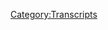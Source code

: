 {{DEFAULTSORT:
    #_TRANSCRIPT_0562:May 27, 2021
}}{{Transcript
    | title         = [[562: May 27, 2021]]
    | caption       = [https://knowledgefight.libsyn.com/562-may-27-2021 Listen to this episode on Libsyn]
    | episodeNumber = [[562: May 27, 2021|562]]
    | length        = 01:25:16
}}

{{MessageBox
    | header     = Warning: Bot Generated Content
    | text       = This transcript was automatically generated by transcription software and likely contains many mistakes and misattributions. Please check the audio for definitive quotes, attribution, and context.
    | image      = N3yvass4myg91.webp
    | imagewidth = 50px
    | id         = warning
}}

{{TranscriptBlock
    | name      = Unknown Speaker
    | timestamp = 00:00:00.000
    | text      = N-N-N-N-N-N-N-Knowledge Fight
}}

{{TranscriptBlock
    | name      = Unknown Speaker
    | timestamp = 00:00:12.880
    | text      = Dan and Jordan, I am sweating.
}}

{{TranscriptBlock
    | name      = Unknown Speaker
    | timestamp = 00:00:19.600
    | text      = Knowledgefight.com, it's time to pray.
}}

{{TranscriptBlock
    | name      = Unknown Speaker
    | timestamp = 00:00:21.399
    | text      = I have great respect for Knowledgefight.
}}

{{TranscriptBlock
    | name      = Unknown Speaker
    | timestamp = 00:00:24.039
    | text      = Knowledgefight.
}}

{{TranscriptBlock
    | name      = Unknown Speaker
    | timestamp = 00:00:25.160
    | text      = I'm sick of them posing as if they're the good guys saying we are the bad guys.
}}

{{TranscriptBlock
    | name      = Unknown Speaker
    | timestamp = 00:00:29.320
    | text      = Knowledgefight.
}}

{{TranscriptBlock
    | name      = Unknown Speaker
    | timestamp = 00:00:30.320
    | text      = Dan and Jordan.
}}

{{TranscriptBlock
    | name      = Unknown Speaker
    | timestamp = 00:00:31.320
    | text      = Knowledgefight.
}}

{{TranscriptBlock
    | name      = Unknown Speaker
    | timestamp = 00:00:32.320
    | text      = That'll hurt.
}}

{{TranscriptBlock
    | name      = Unknown Speaker
    | timestamp = 00:00:33.320
    | text      = That'll hurt.
}}

{{TranscriptBlock
    | name      = Unknown Speaker
    | timestamp = 00:00:34.320
    | text      = That'll hurt.
}}

{{TranscriptBlock
    | name      = Unknown Speaker
    | timestamp = 00:00:35.320
    | text      = I need money.
}}

{{TranscriptBlock
    | name      = Unknown Speaker
    | timestamp = 00:00:36.320
    | text      = That'll hurt.
}}

{{TranscriptBlock
    | name      = Unknown Speaker
    | timestamp = 00:00:37.320
    | text      = That'll hurt.
}}

{{TranscriptBlock
    | name      = Unknown Speaker
    | timestamp = 00:00:38.320
    | text      = That'll hurt.
}}

{{TranscriptBlock
    | name      = Unknown Speaker
    | timestamp = 00:00:39.320
    | text      = Andy and Kansas.
}}

{{TranscriptBlock
    | name      = Unknown Speaker
    | timestamp = 00:00:40.320
    | text      = Andy and Kansas.
}}

{{TranscriptBlock
    | name      = Unknown Speaker
    | timestamp = 00:00:41.320
    | text      = Stop it.
}}

{{TranscriptBlock
    | name      = Unknown Speaker
    | timestamp = 00:00:42.320
    | text      = Andy and Kansas.
}}

{{TranscriptBlock
    | name      = Unknown Speaker
    | timestamp = 00:00:43.320
    | text      = Andy and Kansas.
}}

{{TranscriptBlock
    | name      = Unknown Speaker
    | timestamp = 00:00:44.320
    | text      = It's time to pray.
}}

{{TranscriptBlock
    | name      = Unknown Speaker
    | timestamp = 00:00:45.320
    | text      = Andy and Kansas, you're on the air.
}}

{{TranscriptBlock
    | name      = Unknown Speaker
    | timestamp = 00:00:46.320
    | text      = Thanks for holding.
}}

{{TranscriptBlock
    | name      = Unknown Speaker
    | timestamp = 00:00:47.320
    | text      = Hello, Alex.
}}

{{TranscriptBlock
    | name      = Unknown Speaker
    | timestamp = 00:00:48.320
    | text      = I'm a victim caller.
}}

{{TranscriptBlock
    | name      = Unknown Speaker
    | timestamp = 00:00:49.320
    | text      = I'm a huge fan.
}}

{{TranscriptBlock
    | name      = Unknown Speaker
    | timestamp = 00:00:50.320
    | text      = I love your room.
}}

{{TranscriptBlock
    | name      = Unknown Speaker
    | timestamp = 00:00:51.320
    | text      = Knowledgefight.
}}

{{TranscriptBlock
    | name      = Unknown Speaker
    | timestamp = 00:00:52.320
    | text      = Knowledgefight.com.
}}

{{TranscriptBlock
    | name      = Unknown Speaker
    | timestamp = 00:00:53.320
    | text      = I love you.
}}

{{TranscriptBlock
    | name      = Unknown Speaker
    | timestamp = 00:00:59.320
    | text      = Hey, everybody.
}}

{{TranscriptBlock
    | name      = Unknown Speaker
    | timestamp = 00:01:00.320
    | text      = Welcome back to Knowledgefight.
}}

{{TranscriptBlock
    | name      = Unknown Speaker
    | timestamp = 00:01:01.320
    | text      = I'm Dan.
}}

{{TranscriptBlock
    | name      = Unknown Speaker
    | timestamp = 00:01:02.320
    | text      = I'm Jordan.
}}

{{TranscriptBlock
    | name      = Unknown Speaker
    | timestamp = 00:01:03.320
    | text      = We're a couple dudes.
}}

{{TranscriptBlock
    | name      = Unknown Speaker
    | timestamp = 00:01:04.319
    | text      = I'd like to sit around, worship at the altar of Selene, and talk a little bit about Alex
}}

{{TranscriptBlock
    | name      = Unknown Speaker
    | timestamp = 00:01:06.159
    | text      = Jones.
}}

{{TranscriptBlock
    | name      = Unknown Speaker
    | timestamp = 00:01:07.159
    | text      = Oh, indeed we are, Dan.
}}

{{TranscriptBlock
    | name      = Unknown Speaker
    | timestamp = 00:01:08.159
    | text      = Yeah, Jordan.
}}

{{TranscriptBlock
    | name      = Unknown Speaker
    | timestamp = 00:01:09.159
    | text      = Dan.
}}

{{TranscriptBlock
    | name      = Unknown Speaker
    | timestamp = 00:01:10.159
    | text      = Jordan.
}}

{{TranscriptBlock
    | name      = Unknown Speaker
    | timestamp = 00:01:11.159
    | text      = I have a quick question for you.
}}

{{TranscriptBlock
    | name      = Unknown Speaker
    | timestamp = 00:01:12.159
    | text      = What's up?
}}

{{TranscriptBlock
    | name      = Unknown Speaker
    | timestamp = 00:01:13.159
    | text      = What's your bright spot today?
}}

{{TranscriptBlock
    | name      = Unknown Speaker
    | timestamp = 00:01:14.159
    | text      = My bright spot today, honestly, is a little bit of getting back to it, you know?
}}

{{TranscriptBlock
    | name      = Unknown Speaker
    | timestamp = 00:01:20.120
    | text      = Yeah.
}}

{{TranscriptBlock
    | name      = Unknown Speaker
    | timestamp = 00:01:21.120
    | text      = I think we went on a vacation and getting back to Selene, getting back to work, getting
}}

{{TranscriptBlock
    | name      = Unknown Speaker
    | timestamp = 00:01:26.200
    | text      = back into a little bit of... I think one of the things that's one of the undervalued
}}

{{TranscriptBlock
    | name      = Unknown Speaker
    | timestamp = 00:01:30.840
    | text      = or underthought about elements of vacations are how much it makes you like, ah, my day-to-day
}}

{{TranscriptBlock
    | name      = Unknown Speaker
    | timestamp = 00:01:39.060
    | text      = life is better than I think it is.
}}

{{TranscriptBlock
    | name      = Unknown Speaker
    | timestamp = 00:01:40.599
    | text      = You know, I was reading Terry Pratchett while we were on vacation, and he had a really great
}}

{{TranscriptBlock
    | name      = Unknown Speaker
    | timestamp = 00:01:45.640
    | text      = quote that I was like, you've never really been anywhere until you get back, you know?
}}

{{TranscriptBlock
    | name      = Unknown Speaker
    | timestamp = 00:01:51.480
    | text      = And that, until we got back, I was like, that's kind of a silly thing to say, and now I kind
}}

{{TranscriptBlock
    | name      = Unknown Speaker
    | timestamp = 00:01:57.000
    | text      = of get it.
}}

{{TranscriptBlock
    | name      = Unknown Speaker
    | timestamp = 00:01:58.000
    | text      = Yeah.
}}

{{TranscriptBlock
    | name      = Unknown Speaker
    | timestamp = 00:01:59.000
    | text      = I've been on vacations before.
}}

{{TranscriptBlock
    | name      = Unknown Speaker
    | timestamp = 00:02:00.000
    | text      = Granted, it's been a long time, but you know, it's something that I think is also easy to
}}

{{TranscriptBlock
    | name      = Unknown Speaker
    | timestamp = 00:02:03.239
    | text      = forget.
}}

{{TranscriptBlock
    | name      = Unknown Speaker
    | timestamp = 00:02:04.239
    | text      = It's something that you experience over and over again, and every time you go on a vacation
}}

{{TranscriptBlock
    | name      = Unknown Speaker
    | timestamp = 00:02:08.560
    | text      = too, your life is probably in a different circumstance than it was the last time.
}}

{{TranscriptBlock
    | name      = Unknown Speaker
    | timestamp = 00:02:11.800
    | text      = Sure.
}}

{{TranscriptBlock
    | name      = Unknown Speaker
    | timestamp = 00:02:12.800
    | text      = Sure.
}}

{{TranscriptBlock
    | name      = Unknown Speaker
    | timestamp = 00:02:13.800
    | text      = I think it's time for you to come back and listen to this idiot again.
}}

{{TranscriptBlock
    | name      = Unknown Speaker
    | timestamp = 00:02:17.199
    | text      = It was good to take a break.
}}

{{TranscriptBlock
    | name      = Unknown Speaker
    | timestamp = 00:02:20.199
    | text      = It really was.
}}

{{TranscriptBlock
    | name      = Unknown Speaker
    | timestamp = 00:02:21.680
    | text      = Yeah.
}}

{{TranscriptBlock
    | name      = Unknown Speaker
    | timestamp = 00:02:22.680
    | text      = And now I really want to get back to work.
}}

{{TranscriptBlock
    | name      = Unknown Speaker
    | timestamp = 00:02:24.439
    | text      = I think there's some things that were dangling threads that did not run into any lizards
}}

{{TranscriptBlock
    | name      = Unknown Speaker
    | timestamp = 00:02:29.759
    | text      = weirdly.
}}

{{TranscriptBlock
    | name      = Unknown Speaker
    | timestamp = 00:02:30.759
    | text      = No, that was difficult.
}}

{{TranscriptBlock
    | name      = Unknown Speaker
    | timestamp = 00:02:32.120
    | text      = I had a perception in my head that there were lizards everywhere when I was a kid, and maybe
}}

{{TranscriptBlock
    | name      = Unknown Speaker
    | timestamp = 00:02:37.039
    | text      = it's because I was a couple feet shorter and closer to the ground and I could just see
}}

{{TranscriptBlock
    | name      = Unknown Speaker
    | timestamp = 00:02:40.319
    | text      = them everywhere.
}}

{{TranscriptBlock
    | name      = Unknown Speaker
    | timestamp = 00:02:41.319
    | text      = You could see them a lot better.
}}

{{TranscriptBlock
    | name      = Unknown Speaker
    | timestamp = 00:02:42.319
    | text      = I did not catch any lizards, not a single one.
}}

{{TranscriptBlock
    | name      = Unknown Speaker
    | timestamp = 00:02:44.879
    | text      = I got blisters on my feet the first day we were there, so I didn't shimmy up any poles.
}}

{{TranscriptBlock
    | name      = Unknown Speaker
    | timestamp = 00:02:49.199
    | text      = Same here.
}}

{{TranscriptBlock
    | name      = Unknown Speaker
    | timestamp = 00:02:51.360
    | text      = My childhood home has been torn down and turned into an apartment complex.
}}

{{TranscriptBlock
    | name      = Unknown Speaker
    | timestamp = 00:02:54.919
    | text      = It was a little bit like Gross Point Blank.
}}

{{TranscriptBlock
    | name      = Unknown Speaker
    | timestamp = 00:02:56.719
    | text      = It was a little bit like that.
}}

{{TranscriptBlock
    | name      = Unknown Speaker
    | timestamp = 00:02:58.280
    | text      = Yeah.
}}

{{TranscriptBlock
    | name      = Unknown Speaker
    | timestamp = 00:02:59.280
    | text      = At least it wasn't a convenience store.
}}

{{TranscriptBlock
    | name      = Unknown Speaker
    | timestamp = 00:03:00.280
    | text      = No, but it was still a lovely time.
}}

{{TranscriptBlock
    | name      = Unknown Speaker
    | timestamp = 00:03:03.120
    | text      = Sure.
}}

{{TranscriptBlock
    | name      = Unknown Speaker
    | timestamp = 00:03:04.120
    | text      = Sure.
}}

{{TranscriptBlock
    | name      = Unknown Speaker
    | timestamp = 00:03:05.120
    | text      = What about you?
}}

{{TranscriptBlock
    | name      = Unknown Speaker
    | timestamp = 00:03:06.120
    | text      = What's your bright spot?
}}

{{TranscriptBlock
    | name      = Unknown Speaker
    | timestamp = 00:03:07.120
    | text      = You know, I have a hard time saying anything similarly to you.
}}

{{TranscriptBlock
    | name      = Unknown Speaker
    | timestamp = 00:03:10.319
    | text      = You know, I feel like the vacation was great, but my bright spot was, when we got back,
}}

{{TranscriptBlock
    | name      = Unknown Speaker
    | timestamp = 00:03:17.120
    | text      = my dogs were still staying with my partner's mother.
}}

{{TranscriptBlock
    | name      = Unknown Speaker
    | timestamp = 00:03:20.560
    | text      = Yeah, you had like a whole other day, right?
}}

{{TranscriptBlock
    | name      = Unknown Speaker
    | timestamp = 00:03:22.280
    | text      = A whole other day, and they got back today, and the first time I saw, they went so ridiculously
}}

{{TranscriptBlock
    | name      = Unknown Speaker
    | timestamp = 00:03:30.960
    | text      = crazy.
}}

{{TranscriptBlock
    | name      = Unknown Speaker
    | timestamp = 00:03:31.960
    | text      = I was like, how did I ever leave these beautiful things?
}}

{{TranscriptBlock
    | name      = Unknown Speaker
    | timestamp = 00:03:35.280
    | text      = That's very cute.
}}

{{TranscriptBlock
    | name      = Unknown Speaker
    | timestamp = 00:03:36.280
    | text      = Oh, you know, you're like, I knew my pets loved me, but after they've been gone for
}}

{{TranscriptBlock
    | name      = Unknown Speaker
    | timestamp = 00:03:41.439
    | text      = a week and they saw me again, you're like, ah, this is what it's all about, man.
}}

{{TranscriptBlock
    | name      = Unknown Speaker
    | timestamp = 00:03:45.719
    | text      = Yeah.
}}

{{TranscriptBlock
    | name      = Unknown Speaker
    | timestamp = 00:03:46.719
    | text      = Yeah.
}}

{{TranscriptBlock
    | name      = Unknown Speaker
    | timestamp = 00:03:47.719
    | text      = I mean, that's fairly similar to the experience I had with Celine, but with a lot more yelling.
}}

{{TranscriptBlock
    | name      = Unknown Speaker
    | timestamp = 00:03:51.520
    | text      = Well, there's...
}}

{{TranscriptBlock
    | name      = Unknown Speaker
    | timestamp = 00:03:52.520
    | text      = She was yelling at me quite a bit.
}}

{{TranscriptBlock
    | name      = Unknown Speaker
    | timestamp = 00:03:54.319
    | text      = I got a few more face licks, I think.
}}

{{TranscriptBlock
    | name      = Unknown Speaker
    | timestamp = 00:03:56.599
    | text      = Yeah.
}}

{{TranscriptBlock
    | name      = Unknown Speaker
    | timestamp = 00:03:57.599
    | text      = That might be the case.
}}

{{TranscriptBlock
    | name      = Unknown Speaker
    | timestamp = 00:03:58.599
    | text      = I got some snuggles and some aggressive head butts eventually.
}}

{{TranscriptBlock
    | name      = Unknown Speaker
    | timestamp = 00:04:01.120
    | text      = Sure.
}}

{{TranscriptBlock
    | name      = Unknown Speaker
    | timestamp = 00:04:02.120
    | text      = Sure.
}}

{{TranscriptBlock
    | name      = Unknown Speaker
    | timestamp = 00:04:03.120
    | text      = And I was coming up the stairs with the luggage, so if I could just hear, meh.
}}

{{TranscriptBlock
    | name      = Unknown Speaker
    | timestamp = 00:04:07.759
    | text      = Well, yeah.
}}

{{TranscriptBlock
    | name      = Unknown Speaker
    | timestamp = 00:04:08.759
    | text      = A cat has to teach you a lesson before they can re-give you the...
}}

{{TranscriptBlock
    | name      = Unknown Speaker
    | timestamp = 00:04:12.159
    | text      = Grumpy as hell.
}}

{{TranscriptBlock
    | name      = Unknown Speaker
    | timestamp = 00:04:13.159
    | text      = But I wouldn't have it any other way.
}}

{{TranscriptBlock
    | name      = Unknown Speaker
    | timestamp = 00:04:14.960
    | text      = No, of course not.
}}

{{TranscriptBlock
    | name      = Unknown Speaker
    | timestamp = 00:04:15.960
    | text      = So, Jordan, today we have a difficulty ahead of us, and that is kind of like we missed
}}

{{TranscriptBlock
    | name      = Unknown Speaker
    | timestamp = 00:04:20.040
    | text      = a bit of time.
}}

{{TranscriptBlock
    | name      = Unknown Speaker
    | timestamp = 00:04:21.040
    | text      = Yeah.
}}

{{TranscriptBlock
    | name      = Unknown Speaker
    | timestamp = 00:04:22.040
    | text      = And so, and also some stuff happened right when we got back.
}}

{{TranscriptBlock
    | name      = Unknown Speaker
    | timestamp = 00:04:25.759
    | text      = Oh, of course.
}}

{{TranscriptBlock
    | name      = Unknown Speaker
    | timestamp = 00:04:26.959
    | text      = That's very relevant to our business, so I didn't really know exactly what the strategy
}}

{{TranscriptBlock
    | name      = Unknown Speaker
    | timestamp = 00:04:31.839
    | text      = was going to be in terms of, you know, do we go back and listen to all of last week?
}}

{{TranscriptBlock
    | name      = Unknown Speaker
    | timestamp = 00:04:37.240
    | text      = Sure.
}}

{{TranscriptBlock
    | name      = Unknown Speaker
    | timestamp = 00:04:38.240
    | text      = Sure.
}}

{{TranscriptBlock
    | name      = Unknown Speaker
    | timestamp = 00:04:39.240
    | text      = Or what do we do?
}}

{{TranscriptBlock
    | name      = Unknown Speaker
    | timestamp = 00:04:40.240
    | text      = Yeah.
}}

{{TranscriptBlock
    | name      = Unknown Speaker
    | timestamp = 00:04:41.240
    | text      = Pick and choose, that kind of thing.
}}

{{TranscriptBlock
    | name      = Unknown Speaker
    | timestamp = 00:04:42.240
    | text      = Right.
}}

{{TranscriptBlock
    | name      = Unknown Speaker
    | timestamp = 00:04:43.240
    | text      = And it's a little challenging.
}}

{{TranscriptBlock
    | name      = Unknown Speaker
    | timestamp = 00:04:44.240
    | text      = And so, just spoiler alert, the Fauci emails came out.
}}

{{TranscriptBlock
    | name      = Unknown Speaker
    | timestamp = 00:04:47.240
    | text      = Oh, boy.
}}

{{TranscriptBlock
    | name      = Unknown Speaker
    | timestamp = 00:04:48.240
    | text      = Yep.
}}

{{TranscriptBlock
    | name      = Unknown Speaker
    | timestamp = 00:04:49.240
    | text      = Yep.
}}

{{TranscriptBlock
    | name      = Unknown Speaker
    | timestamp = 00:04:50.240
    | text      = And so I was like, well, I mean, Alex is gonna go buck wild on this.
}}

{{TranscriptBlock
    | name      = Unknown Speaker
    | timestamp = 00:04:51.899
    | text      = Of course.
}}

{{TranscriptBlock
    | name      = Unknown Speaker
    | timestamp = 00:04:52.899
    | text      = But since the time we've been back, I haven't had enough time to read all of it.
}}

{{TranscriptBlock
    | name      = Unknown Speaker
    | timestamp = 00:04:56.819
    | text      = It's like 3,000 pages.
}}

{{TranscriptBlock
    | name      = Unknown Speaker
    | timestamp = 00:04:58.199
    | text      = Jesus.
}}

{{TranscriptBlock
    | name      = Unknown Speaker
    | timestamp = 00:04:59.199
    | text      = I've read quite a bit.
}}

{{TranscriptBlock
    | name      = Unknown Speaker
    | timestamp = 00:05:00.199
    | text      = Of course.
}}

{{TranscriptBlock
    | name      = Unknown Speaker
    | timestamp = 00:05:01.199
    | text      = It's boring emails.
}}

{{TranscriptBlock
    | name      = Unknown Speaker
    | timestamp = 00:05:02.199
    | text      = I was thinking the same.
}}

{{TranscriptBlock
    | name      = Unknown Speaker
    | timestamp = 00:05:03.519
    | text      = I read a few of them and I was like, I'm just not doing this.
}}

{{TranscriptBlock
    | name      = Unknown Speaker
    | timestamp = 00:05:06.759
    | text      = I'm not reading business emails, you know?
}}

{{TranscriptBlock
    | name      = Unknown Speaker
    | timestamp = 00:05:08.839
    | text      = I've thought that to myself a whole bunch of times because most of what I've read so
}}

{{TranscriptBlock
    | name      = Unknown Speaker
    | timestamp = 00:05:14.259
    | text      = far is Fauci forwarding something to another person.
}}

{{TranscriptBlock
    | name      = Unknown Speaker
    | timestamp = 00:05:19.000
    | text      = Honestly.
}}

{{TranscriptBlock
    | name      = Unknown Speaker
    | timestamp = 00:05:20.000
    | text      = Or it's someone sending a nonsensical email to him and him not responding.
}}

{{TranscriptBlock
    | name      = Unknown Speaker
    | timestamp = 00:05:24.160
    | text      = No, half the time I'm looking around, I'm like, the next email is gonna be like, we're
}}

{{TranscriptBlock
    | name      = Unknown Speaker
    | timestamp = 00:05:29.620
    | text      = gonna need to refill the toilet paper in the lobby.
}}

{{TranscriptBlock
    | name      = Unknown Speaker
    | timestamp = 00:05:32.040
    | text      = You know?
}}

{{TranscriptBlock
    | name      = Unknown Speaker
    | timestamp = 00:05:33.040
    | text      = It's like that kind of level.
}}

{{TranscriptBlock
    | name      = Unknown Speaker
    | timestamp = 00:05:34.040
    | text      = And then he forwards that to maintenance.
}}

{{TranscriptBlock
    | name      = Unknown Speaker
    | timestamp = 00:05:35.040
    | text      = Yes, exactly.
}}

{{TranscriptBlock
    | name      = Unknown Speaker
    | timestamp = 00:05:36.040
    | text      = And you're like, okay.
}}

{{TranscriptBlock
    | name      = Unknown Speaker
    | timestamp = 00:05:37.040
    | text      = That's why it's in the cache.
}}

{{TranscriptBlock
    | name      = Unknown Speaker
    | timestamp = 00:05:38.040
    | text      = All right, we get it.
}}

{{TranscriptBlock
    | name      = Unknown Speaker
    | timestamp = 00:05:39.040
    | text      = He's evil or whatever.
}}

{{TranscriptBlock
    | name      = Unknown Speaker
    | timestamp = 00:05:40.040
    | text      = But come on, man.
}}

{{TranscriptBlock
    | name      = Unknown Speaker
    | timestamp = 00:05:41.040
    | text      = So I haven't gotten a full enough view.
}}

{{TranscriptBlock
    | name      = Unknown Speaker
    | timestamp = 00:05:43.319
    | text      = And just like, I think it would be almost impossible.
}}

{{TranscriptBlock
    | name      = Unknown Speaker
    | timestamp = 00:05:46.399
    | text      = I don't know, unless you had a team reading them in chunks or whatever, to get through
}}

{{TranscriptBlock
    | name      = Unknown Speaker
    | timestamp = 00:05:51.480
    | text      = all 3,000 pages and the time that it would take to...
}}

{{TranscriptBlock
    | name      = Unknown Speaker
    | timestamp = 00:05:53.680
    | text      = It's like the Snowden files, you know?
}}

{{TranscriptBlock
    | name      = Unknown Speaker
    | timestamp = 00:05:55.600
    | text      = You've got multiple outlets working on that.
}}

{{TranscriptBlock
    | name      = Unknown Speaker
    | timestamp = 00:05:58.160
    | text      = Right.
}}

{{TranscriptBlock
    | name      = Unknown Speaker
    | timestamp = 00:05:59.160
    | text      = So that was a big priority, but at the same time, it was something that we couldn't really
}}

{{TranscriptBlock
    | name      = Unknown Speaker
    | timestamp = 00:06:02.279
    | text      = do yet.
}}

{{TranscriptBlock
    | name      = Unknown Speaker
    | timestamp = 00:06:03.279
    | text      = So I'm hoping to be able to do some really current stuff for Monday.
}}

{{TranscriptBlock
    | name      = Unknown Speaker
    | timestamp = 00:06:07.920
    | text      = So what I did is I just threw an arrow at a dartboard, darted an arrowboard, whatever.
}}

{{TranscriptBlock
    | name      = Unknown Speaker
    | timestamp = 00:06:14.639
    | text      = And May 27th, Thursday of last week, came up.
}}

{{TranscriptBlock
    | name      = Unknown Speaker
    | timestamp = 00:06:17.560
    | text      = I was like, we'll do Thursday and Friday.
}}

{{TranscriptBlock
    | name      = Unknown Speaker
    | timestamp = 00:06:19.839
    | text      = Thursday ended up too silly, and Friday's off the table.
}}

{{TranscriptBlock
    | name      = Unknown Speaker
    | timestamp = 00:06:22.800
    | text      = Thursday's just a mess.
}}

{{TranscriptBlock
    | name      = Unknown Speaker
    | timestamp = 00:06:24.459
    | text      = The dartboard was wrong.
}}

{{TranscriptBlock
    | name      = Unknown Speaker
    | timestamp = 00:06:25.800
    | text      = Yeah.
}}

{{TranscriptBlock
    | name      = Unknown Speaker
    | timestamp = 00:06:26.800
    | text      = So here we go, we're going to do May 27th, 2021, Blackjack.
}}

{{TranscriptBlock
    | name      = Unknown Speaker
    | timestamp = 00:06:30.839
    | text      = Ah, shit.
}}

{{TranscriptBlock
    | name      = Unknown Speaker
    | timestamp = 00:06:31.839
    | text      = I'm way out of practice.
}}

{{TranscriptBlock
    | name      = Unknown Speaker
    | timestamp = 00:06:34.000
    | text      = This is going to be interesting.
}}

{{TranscriptBlock
    | name      = Unknown Speaker
    | timestamp = 00:06:36.160
    | text      = Alex is very silly.
}}

{{TranscriptBlock
    | name      = Unknown Speaker
    | timestamp = 00:06:37.279
    | text      = Let's do it.
}}

{{TranscriptBlock
    | name      = Unknown Speaker
    | timestamp = 00:06:38.279
    | text      = That's what I was hoping for.
}}

{{TranscriptBlock
    | name      = Unknown Speaker
    | timestamp = 00:06:39.279
    | text      = I want to come back to silly.
}}

{{TranscriptBlock
    | name      = Unknown Speaker
    | timestamp = 00:06:40.439
    | text      = Yeah, I also felt like let's not overburden ourselves with something that's going to be
}}

{{TranscriptBlock
    | name      = Unknown Speaker
    | timestamp = 00:06:46.220
    | text      = all day.
}}

{{TranscriptBlock
    | name      = Unknown Speaker
    | timestamp = 00:06:47.220
    | text      = Yeah.
}}

{{TranscriptBlock
    | name      = Unknown Speaker
    | timestamp = 00:06:48.220
    | text      = Yeah.
}}

{{TranscriptBlock
    | name      = Unknown Speaker
    | timestamp = 00:06:49.220
    | text      = Nobody wants to come back to the office the first day and really deal with that stack
}}

{{TranscriptBlock
    | name      = Unknown Speaker
    | timestamp = 00:06:51.920
    | text      = of paper that built up.
}}

{{TranscriptBlock
    | name      = Unknown Speaker
    | timestamp = 00:06:53.199
    | text      = You get to the top few pages.
}}

{{TranscriptBlock
    | name      = Unknown Speaker
    | timestamp = 00:06:54.519
    | text      = It has to be taken care of eventually.
}}

{{TranscriptBlock
    | name      = Unknown Speaker
    | timestamp = 00:06:56.160
    | text      = Sure, sure.
}}

{{TranscriptBlock
    | name      = Unknown Speaker
    | timestamp = 00:06:57.160
    | text      = But not today.
}}

{{TranscriptBlock
    | name      = Unknown Speaker
    | timestamp = 00:06:58.160
    | text      = Half day.
}}

{{TranscriptBlock
    | name      = Unknown Speaker
    | timestamp = 00:06:59.160
    | text      = Yes, exactly.
}}

{{TranscriptBlock
    | name      = Unknown Speaker
    | timestamp = 00:07:00.160
    | text      = Or something.
}}

{{TranscriptBlock
    | name      = Unknown Speaker
    | timestamp = 00:07:01.160
    | text      = Yeah.
}}

{{TranscriptBlock
    | name      = Unknown Speaker
    | timestamp = 00:07:02.160
    | text      = So, Jordan, before we do that, let's take a little moment to say hello to one wonk and
}}

{{TranscriptBlock
    | name      = Unknown Speaker
    | timestamp = 00:07:07.040
    | text      = then introduce a new development on the podcast.
}}

{{TranscriptBlock
    | name      = Unknown Speaker
    | timestamp = 00:07:10.040
    | text      = Interesting.
}}

{{TranscriptBlock
    | name      = Unknown Speaker
    | timestamp = 00:07:11.040
    | text      = So thank you so much.
}}

{{TranscriptBlock
    | name      = Unknown Speaker
    | timestamp = 00:07:12.040
    | text      = Random dude from Germany feeling better about his national discourse.
}}

{{TranscriptBlock
    | name      = Unknown Speaker
    | timestamp = 00:07:14.319
    | text      = Thanks to Alex.
}}

{{TranscriptBlock
    | name      = Unknown Speaker
    | timestamp = 00:07:15.319
    | text      = You are now a policy wonk.
}}

{{TranscriptBlock
    | name      = Unknown Speaker
    | timestamp = 00:07:16.319
    | text      = I'm a policy wonk.
}}

{{TranscriptBlock
    | name      = Unknown Speaker
    | timestamp = 00:07:17.319
    | text      = Oh, thank you very much.
}}

{{TranscriptBlock
    | name      = Unknown Speaker
    | timestamp = 00:07:18.319
    | text      = I suppose most of Germany.
}}

{{TranscriptBlock
    | name      = Unknown Speaker
    | timestamp = 00:07:20.319
    | text      = So Jordan.
}}

{{TranscriptBlock
    | name      = Unknown Speaker
    | timestamp = 00:07:21.319
    | text      = Yes, sir.
}}

{{TranscriptBlock
    | name      = Unknown Speaker
    | timestamp = 00:07:22.319
    | text      = I have decided that, look, these birthday things, they're never going away.
}}

{{TranscriptBlock
    | name      = Unknown Speaker
    | timestamp = 00:07:25.399
    | text      = It's going to be a struggle.
}}

{{TranscriptBlock
    | name      = Unknown Speaker
    | timestamp = 00:07:27.079
    | text      = So I have a new drop for us.
}}

{{TranscriptBlock
    | name      = Unknown Speaker
    | timestamp = 00:07:30.800
    | text      = Okay.
}}

{{TranscriptBlock
    | name      = Unknown Speaker
    | timestamp = 00:07:31.800
    | text      = All right.
}}

{{TranscriptBlock
    | name      = Unknown Speaker
    | timestamp = 00:07:32.800
    | text      = To introduce birthday time.
}}

{{TranscriptBlock
    | name      = Unknown Speaker
    | timestamp = 00:07:34.800
    | text      = Giving someone life is giving someone death.
}}

{{TranscriptBlock
    | name      = Unknown Speaker
    | timestamp = 00:07:41.079
    | text      = You could say that life is death.
}}

{{TranscriptBlock
    | name      = Unknown Speaker
    | timestamp = 00:07:46.120
    | text      = Hey, it's time to give some happy birthday shout outs to folks here on the podcast.
}}

{{TranscriptBlock
    | name      = Unknown Speaker
    | timestamp = 00:07:52.399
    | text      = Dan, you never fail to impress me.
}}

{{TranscriptBlock
    | name      = Unknown Speaker
    | timestamp = 00:07:58.199
    | text      = Never.
}}

{{TranscriptBlock
    | name      = Unknown Speaker
    | timestamp = 00:07:59.199
    | text      = You never fail to impress me.
}}

{{TranscriptBlock
    | name      = Unknown Speaker
    | timestamp = 00:08:00.720
    | text      = So Josie, my birthday was on the first, Andrew got in touch with us, wanted to wish you a
}}

{{TranscriptBlock
    | name      = Unknown Speaker
    | timestamp = 00:08:05.519
    | text      = happy birthday.
}}

{{TranscriptBlock
    | name      = Unknown Speaker
    | timestamp = 00:08:06.519
    | text      = I'm going to need some time.
}}

{{TranscriptBlock
    | name      = Unknown Speaker
    | timestamp = 00:08:08.519
    | text      = I'm going to need some time.
}}

{{TranscriptBlock
    | name      = Unknown Speaker
    | timestamp = 00:08:09.519
    | text      = Also like to say happy birthday, Sean, Stalin, Stritch, may your adapt as a start is bring
}}

{{TranscriptBlock
    | name      = Unknown Speaker
    | timestamp = 00:08:13.540
    | text      = glory to the Emperor and justice to the globalists.
}}

{{TranscriptBlock
    | name      = Unknown Speaker
    | timestamp = 00:08:16.240
    | text      = Okay.
}}

{{TranscriptBlock
    | name      = Unknown Speaker
    | timestamp = 00:08:17.240
    | text      = Okay.
}}

{{TranscriptBlock
    | name      = Unknown Speaker
    | timestamp = 00:08:18.240
    | text      = I'm back at it.
}}

{{TranscriptBlock
    | name      = Unknown Speaker
    | timestamp = 00:08:20.360
    | text      = So Kit, I had a 30th birthday, Basil sent me or Basil, not entirely sure.
}}

{{TranscriptBlock
    | name      = Unknown Speaker
    | timestamp = 00:08:25.519
    | text      = I do think that I have been told how to pronounce it and I refused.
}}

{{TranscriptBlock
    | name      = Unknown Speaker
    | timestamp = 00:08:30.040
    | text      = I think when people tell me how to pronounce things, it's like, I'm deaf to it.
}}

{{TranscriptBlock
    | name      = Unknown Speaker
    | timestamp = 00:08:34.919
    | text      = Oh no, we're Americans.
}}

{{TranscriptBlock
    | name      = Unknown Speaker
    | timestamp = 00:08:36.559
    | text      = It's our God given right to ignore British pronunciations.
}}

{{TranscriptBlock
    | name      = Unknown Speaker
    | timestamp = 00:08:39.120
    | text      = Anyway, Basil or Basil got in touch with me and wanted me to wish Kit a happy birthday.
}}

{{TranscriptBlock
    | name      = Unknown Speaker
    | timestamp = 00:08:43.879
    | text      = Happy birthday, Kit.
}}

{{TranscriptBlock
    | name      = Unknown Speaker
    | timestamp = 00:08:44.879
    | text      = Also, the two of them just got engaged.
}}

{{TranscriptBlock
    | name      = Unknown Speaker
    | timestamp = 00:08:47.200
    | text      = Congratulations.
}}

{{TranscriptBlock
    | name      = Unknown Speaker
    | timestamp = 00:08:48.200
    | text      = Congratulations.
}}

{{TranscriptBlock
    | name      = Unknown Speaker
    | timestamp = 00:08:49.200
    | text      = Congratulations on your nuptials, upcoming nuptials, thrilled for you.
}}

{{TranscriptBlock
    | name      = Unknown Speaker
    | timestamp = 00:08:54.360
    | text      = And then finally, coming up on the fifth, I guess that's this weekend, this Saturday,
}}

{{TranscriptBlock
    | name      = Unknown Speaker
    | timestamp = 00:09:00.480
    | text      = Frank M's got a birthday, 27th birthday, from what I understand.
}}

{{TranscriptBlock
    | name      = Unknown Speaker
    | timestamp = 00:09:04.639
    | text      = How about that?
}}

{{TranscriptBlock
    | name      = Unknown Speaker
    | timestamp = 00:09:05.639
    | text      = It's almost over for you.
}}

{{TranscriptBlock
    | name      = Unknown Speaker
    | timestamp = 00:09:06.639
    | text      = Happy birthday, Frank.
}}

{{TranscriptBlock
    | name      = Unknown Speaker
    | timestamp = 00:09:07.639
    | text      = This brings us to a close of the happy birthday shout outs.
}}

{{TranscriptBlock
    | name      = Unknown Speaker
    | timestamp = 00:09:10.799
    | text      = Giving someone life is giving someone death.
}}

{{TranscriptBlock
    | name      = Unknown Speaker
    | timestamp = 00:09:15.720
    | text      = You can say that life is death.
}}

{{TranscriptBlock
    | name      = Unknown Speaker
    | timestamp = 00:09:21.000
    | text      = Happy birthday.
}}

{{TranscriptBlock
    | name      = Unknown Speaker
    | timestamp = 00:09:22.000
    | text      = I have a feeling that's going to go down in the Rake Effect Hall of Fame.
}}

{{TranscriptBlock
    | name      = Unknown Speaker
    | timestamp = 00:09:25.759
    | text      = Two episodes from now, we're both going to be like, ah, this is normal.
}}

{{TranscriptBlock
    | name      = Unknown Speaker
    | timestamp = 00:09:29.039
    | text      = In five episodes from now, I'm going to continue losing my shit every time.
}}

{{TranscriptBlock
    | name      = Unknown Speaker
    | timestamp = 00:09:33.519
    | text      = We'll see.
}}

{{TranscriptBlock
    | name      = Unknown Speaker
    | timestamp = 00:09:35.080
    | text      = All right.
}}

{{TranscriptBlock
    | name      = Unknown Speaker
    | timestamp = 00:09:36.360
    | text      = So the 27th, Alex is in a strange mood and here's another context drop to give you a
}}

{{TranscriptBlock
    | name      = Unknown Speaker
    | timestamp = 00:09:41.559
    | text      = little bit of a sense of it.
}}

{{TranscriptBlock
    | name      = Unknown Speaker
    | timestamp = 00:09:44.639
    | text      = Oh, my God.
}}

{{TranscriptBlock
    | name      = Unknown Speaker
    | timestamp = 00:09:50.039
    | text      = Did I get hired?
}}

{{TranscriptBlock
    | name      = Unknown Speaker
    | timestamp = 00:09:51.039
    | text      = No, because that was fake.
}}

{{TranscriptBlock
    | name      = Unknown Speaker
    | timestamp = 00:09:53.879
    | text      = That's true.
}}

{{TranscriptBlock
    | name      = Unknown Speaker
    | timestamp = 00:09:54.879
    | text      = That is fake.
}}

{{TranscriptBlock
    | name      = Unknown Speaker
    | timestamp = 00:09:55.879
    | text      = That is fake.
}}

{{TranscriptBlock
    | name      = Unknown Speaker
    | timestamp = 00:09:58.559
    | text      = I do kind of feel personally offended by that laugh.
}}

{{TranscriptBlock
    | name      = Unknown Speaker
    | timestamp = 00:10:01.320
    | text      = That was Pillsbury Alex.
}}

{{TranscriptBlock
    | name      = Unknown Speaker
    | timestamp = 00:10:02.879
    | text      = Someone was tickling him.
}}

{{TranscriptBlock
    | name      = Unknown Speaker
    | timestamp = 00:10:07.240
    | text      = So here we go.
}}

{{TranscriptBlock
    | name      = Unknown Speaker
    | timestamp = 00:10:08.240
    | text      = We're going to start the show.
}}

{{TranscriptBlock
    | name      = Unknown Speaker
    | timestamp = 00:10:09.240
    | text      = And this is where I actually got on the hook.
}}

{{TranscriptBlock
    | name      = Unknown Speaker
    | timestamp = 00:10:11.279
    | text      = Okay.
}}

{{TranscriptBlock
    | name      = Unknown Speaker
    | timestamp = 00:10:12.279
    | text      = And sometimes it takes me a little while when I start up an episode for it to be like, I'm
}}

{{TranscriptBlock
    | name      = Unknown Speaker
    | timestamp = 00:10:15.840
    | text      = listening.
}}

{{TranscriptBlock
    | name      = Unknown Speaker
    | timestamp = 00:10:16.840
    | text      = Sure.
}}

{{TranscriptBlock
    | name      = Unknown Speaker
    | timestamp = 00:10:17.840
    | text      = I got on the hook immediately.
}}

{{TranscriptBlock
    | name      = Unknown Speaker
    | timestamp = 00:10:18.840
    | text      = Okay.
}}

{{TranscriptBlock
    | name      = Unknown Speaker
    | timestamp = 00:10:19.840
    | text      = All right.
}}

{{TranscriptBlock
    | name      = Unknown Speaker
    | timestamp = 00:10:20.840
    | text      = I have been brainstorming quite a bit and really thinking about how I want to present
}}

{{TranscriptBlock
    | name      = Unknown Speaker
    | timestamp = 00:10:28.039
    | text      = my knowledge, my understanding to the public, what the most important thing for me to do
}}

{{TranscriptBlock
    | name      = Unknown Speaker
    | timestamp = 00:10:32.440
    | text      = is.
}}

{{TranscriptBlock
    | name      = Unknown Speaker
    | timestamp = 00:10:33.440
    | text      = And a lot of what I'm going to be covering in parts of the broadcast that you've heard
}}

{{TranscriptBlock
    | name      = Unknown Speaker
    | timestamp = 00:10:38.600
    | text      = before, a lot of it you're not going to have heard.
}}

{{TranscriptBlock
    | name      = Unknown Speaker
    | timestamp = 00:10:41.840
    | text      = And I really just think it's important that I cut right to the chase up front here before
}}

{{TranscriptBlock
    | name      = Unknown Speaker
    | timestamp = 00:10:46.840
    | text      = I tell you who's coming up today and get to it all.
}}

{{TranscriptBlock
    | name      = Unknown Speaker
    | timestamp = 00:10:50.679
    | text      = So for my ears, I hear this as Alex saying, let's cut through the bullshit.
}}

{{TranscriptBlock
    | name      = Unknown Speaker
    | timestamp = 00:10:54.399
    | text      = Yeah.
}}

{{TranscriptBlock
    | name      = Unknown Speaker
    | timestamp = 00:10:55.399
    | text      = Look, I got to shoot straight with you.
}}

{{TranscriptBlock
    | name      = Unknown Speaker
    | timestamp = 00:10:58.039
    | text      = Yeah.
}}

{{TranscriptBlock
    | name      = Unknown Speaker
    | timestamp = 00:10:59.039
    | text      = Yeah.
}}

{{TranscriptBlock
    | name      = Unknown Speaker
    | timestamp = 00:11:00.039
    | text      = It's time.
}}

{{TranscriptBlock
    | name      = Unknown Speaker
    | timestamp = 00:11:01.039
    | text      = Look, I'm 20 years into this.
}}

{{TranscriptBlock
    | name      = Unknown Speaker
    | timestamp = 00:11:02.039
    | text      = It's finally time.
}}

{{TranscriptBlock
    | name      = Unknown Speaker
    | timestamp = 00:11:03.240
    | text      = Some of this stuff I've said before, some of it I have not, but it will all be my hand
}}

{{TranscriptBlock
    | name      = Unknown Speaker
    | timestamp = 00:11:07.879
    | text      = to God's ears.
}}

{{TranscriptBlock
    | name      = Unknown Speaker
    | timestamp = 00:11:08.879
    | text      = Of course, all will be revealed in the fullness of time.
}}

{{TranscriptBlock
    | name      = Unknown Speaker
    | timestamp = 00:11:12.720
    | text      = Yeah.
}}

{{TranscriptBlock
    | name      = Unknown Speaker
    | timestamp = 00:11:13.720
    | text      = And actually, see, you're saying that like he's been on air for 20 years and he's been
}}

{{TranscriptBlock
    | name      = Unknown Speaker
    | timestamp = 00:11:16.120
    | text      = fucking around.
}}

{{TranscriptBlock
    | name      = Unknown Speaker
    | timestamp = 00:11:17.120
    | text      = Right.
}}

{{TranscriptBlock
    | name      = Unknown Speaker
    | timestamp = 00:11:18.120
    | text      = That's not actually true.
}}

{{TranscriptBlock
    | name      = Unknown Speaker
    | timestamp = 00:11:19.120
    | text      = It sounded like it.
}}

{{TranscriptBlock
    | name      = Unknown Speaker
    | timestamp = 00:11:20.120
    | text      = Right before we went live about five minutes before, I just got hit with an extreme clarity
}}

{{TranscriptBlock
    | name      = Unknown Speaker
    | timestamp = 00:11:24.360
    | text      = of what I was to go on air and talk about from all the knowledge information we have.
}}

{{TranscriptBlock
    | name      = Unknown Speaker
    | timestamp = 00:11:28.919
    | text      = And just you call it a vision, but really it's like a computer program that's been working
}}

{{TranscriptBlock
    | name      = Unknown Speaker
    | timestamp = 00:11:35.919
    | text      = on a problem, working on a problem.
}}

{{TranscriptBlock
    | name      = Unknown Speaker
    | timestamp = 00:11:37.899
    | text      = And then suddenly it's completed the problem.
}}

{{TranscriptBlock
    | name      = Unknown Speaker
    | timestamp = 00:11:40.080
    | text      = Sometimes it takes longer than the computer thinks it will.
}}

{{TranscriptBlock
    | name      = Unknown Speaker
    | timestamp = 00:11:43.059
    | text      = Sometimes it happens quicker.
}}

{{TranscriptBlock
    | name      = Unknown Speaker
    | timestamp = 00:11:44.059
    | text      = Wait, the computer thinks?
}}

{{TranscriptBlock
    | name      = Unknown Speaker
    | timestamp = 00:11:45.639
    | text      = It's like completion in the bell dings and the answer comes sliding out and it was just
}}

{{TranscriptBlock
    | name      = Unknown Speaker
    | timestamp = 00:11:49.879
    | text      = a whole nother level of exactly what they're going to do, how they're going to do it, how
}}

{{TranscriptBlock
    | name      = Unknown Speaker
    | timestamp = 00:11:55.120
    | text      = they're operating.
}}

{{TranscriptBlock
    | name      = Unknown Speaker
    | timestamp = 00:11:56.120
    | text      = Okay.
}}

{{TranscriptBlock
    | name      = Unknown Speaker
    | timestamp = 00:11:57.120
    | text      = So, again, Alex has had a moment of clarity.
}}

{{TranscriptBlock
    | name      = Unknown Speaker
    | timestamp = 00:12:00.399
    | text      = You know, here's what I was thinking.
}}

{{TranscriptBlock
    | name      = Unknown Speaker
    | timestamp = 00:12:02.960
    | text      = Every single day.
}}

{{TranscriptBlock
    | name      = Unknown Speaker
    | timestamp = 00:12:03.960
    | text      = You know what I was thinking?
}}

{{TranscriptBlock
    | name      = Unknown Speaker
    | timestamp = 00:12:04.960
    | text      = This is the first time in a long time that we have taken some time off and Alex hasn't.
}}

{{TranscriptBlock
    | name      = Unknown Speaker
    | timestamp = 00:12:09.639
    | text      = So part of me was like, I wonder what he was thinking.
}}

{{TranscriptBlock
    | name      = Unknown Speaker
    | timestamp = 00:12:12.360
    | text      = Like I got free reign now.
}}

{{TranscriptBlock
    | name      = Unknown Speaker
    | timestamp = 00:12:13.600
    | text      = I don't have to worry about shit.
}}

{{TranscriptBlock
    | name      = Unknown Speaker
    | timestamp = 00:12:14.879
    | text      = Yeah.
}}

{{TranscriptBlock
    | name      = Unknown Speaker
    | timestamp = 00:12:15.879
    | text      = Parents aren't home.
}}

{{TranscriptBlock
    | name      = Unknown Speaker
    | timestamp = 00:12:16.879
    | text      = Yeah, exactly.
}}

{{TranscriptBlock
    | name      = Unknown Speaker
    | timestamp = 00:12:17.879
    | text      = Now the kids can play all they want.
}}

{{TranscriptBlock
    | name      = Unknown Speaker
    | timestamp = 00:12:19.480
    | text      = Hey, Dan and Jordan aren't listening, so I'm going to speak freely.
}}

{{TranscriptBlock
    | name      = Unknown Speaker
    | timestamp = 00:12:22.480
    | text      = Yeah, exactly.
}}

{{TranscriptBlock
    | name      = Unknown Speaker
    | timestamp = 00:12:23.480
    | text      = I'm going to cut through the bullshit.
}}

{{TranscriptBlock
    | name      = Unknown Speaker
    | timestamp = 00:12:24.480
    | text      = Now it's time to cut through the bullshit.
}}

{{TranscriptBlock
    | name      = Unknown Speaker
    | timestamp = 00:12:27.039
    | text      = I wouldn't think that was what was on his mind.
}}

{{TranscriptBlock
    | name      = Unknown Speaker
    | timestamp = 00:12:29.480
    | text      = No, sure.
}}

{{TranscriptBlock
    | name      = Unknown Speaker
    | timestamp = 00:12:30.480
    | text      = I'm sure.
}}

{{TranscriptBlock
    | name      = Unknown Speaker
    | timestamp = 00:12:31.480
    | text      = By now, at 27 years, he's realized that recordings exist.
}}

{{TranscriptBlock
    | name      = Unknown Speaker
    | timestamp = 00:12:35.120
    | text      = Doesn't matter.
}}

{{TranscriptBlock
    | name      = Unknown Speaker
    | timestamp = 00:12:36.120
    | text      = Yeah.
}}

{{TranscriptBlock
    | name      = Unknown Speaker
    | timestamp = 00:12:37.120
    | text      = Yeah.
}}

{{TranscriptBlock
    | name      = Unknown Speaker
    | timestamp = 00:12:38.120
    | text      = It's just, I can't stand this asshole every single day having a vision.
}}

{{TranscriptBlock
    | name      = Unknown Speaker
    | timestamp = 00:12:43.159
    | text      = I've had a new vision.
}}

{{TranscriptBlock
    | name      = Unknown Speaker
    | timestamp = 00:12:45.159
    | text      = Oh my God.
}}

{{TranscriptBlock
    | name      = Unknown Speaker
    | timestamp = 00:12:46.200
    | text      = It was like finally all the pieces clicked into place.
}}

{{TranscriptBlock
    | name      = Unknown Speaker
    | timestamp = 00:12:49.000
    | text      = Like you can't do this every day.
}}

{{TranscriptBlock
    | name      = Unknown Speaker
    | timestamp = 00:12:51.039
    | text      = I do like that the computer thinks it's going to be over sooner, but unfortunately the computer
}}

{{TranscriptBlock
    | name      = Unknown Speaker
    | timestamp = 00:12:56.080
    | text      = took a little bit longer than it was expecting.
}}

{{TranscriptBlock
    | name      = Unknown Speaker
    | timestamp = 00:12:58.000
    | text      = Hey man, I mean you're joking around about that, but I have been in a situation where
}}

{{TranscriptBlock
    | name      = Unknown Speaker
    | timestamp = 00:13:01.879
    | text      = let's say I'm downloading a game off the PlayStation network.
}}

{{TranscriptBlock
    | name      = Unknown Speaker
    | timestamp = 00:13:05.240
    | text      = Sure.
}}

{{TranscriptBlock
    | name      = Unknown Speaker
    | timestamp = 00:13:06.240
    | text      = And it says it's 33% done.
}}

{{TranscriptBlock
    | name      = Unknown Speaker
    | timestamp = 00:13:07.639
    | text      = And then it says it's going to be done in 30 minutes, then check back in, 40 minutes.
}}

{{TranscriptBlock
    | name      = Unknown Speaker
    | timestamp = 00:13:11.960
    | text      = 40 minutes.
}}

{{TranscriptBlock
    | name      = Unknown Speaker
    | timestamp = 00:13:12.960
    | text      = I mean, who knows?
}}

{{TranscriptBlock
    | name      = Unknown Speaker
    | timestamp = 00:13:13.960
    | text      = What was that computer thinking?
}}

{{TranscriptBlock
    | name      = Unknown Speaker
    | timestamp = 00:13:15.480
    | text      = All of these computers tell you what they're thinking and it turns out what they're thinking
}}

{{TranscriptBlock
    | name      = Unknown Speaker
    | timestamp = 00:13:20.080
    | text      = is wrong.
}}

{{TranscriptBlock
    | name      = Unknown Speaker
    | timestamp = 00:13:22.039
    | text      = It's terrible.
}}

{{TranscriptBlock
    | name      = Unknown Speaker
    | timestamp = 00:13:23.039
    | text      = You know, do robots dream of being late for work?
}}

{{TranscriptBlock
    | name      = Unknown Speaker
    | timestamp = 00:13:26.879
    | text      = That's what I was thinking.
}}

{{TranscriptBlock
    | name      = Unknown Speaker
    | timestamp = 00:13:28.120
    | text      = Yep.
}}

{{TranscriptBlock
    | name      = Unknown Speaker
    | timestamp = 00:13:29.120
    | text      = Yep.
}}

{{TranscriptBlock
    | name      = Unknown Speaker
    | timestamp = 00:13:30.120
    | text      = Do robots dream of excuses for tardiness?
}}

{{TranscriptBlock
    | name      = Unknown Speaker
    | timestamp = 00:13:33.720
    | text      = So here's the deal.
}}

{{TranscriptBlock
    | name      = Unknown Speaker
    | timestamp = 00:13:35.639
    | text      = I think this is what Alex's vision or his new bit of clarity is about.
}}

{{TranscriptBlock
    | name      = Unknown Speaker
    | timestamp = 00:13:39.919
    | text      = It has to do with the globalists and their new plan.
}}

{{TranscriptBlock
    | name      = Unknown Speaker
    | timestamp = 00:13:43.759
    | text      = Mic down for this because it's absurd.
}}

{{TranscriptBlock
    | name      = Unknown Speaker
    | timestamp = 00:13:47.200
    | text      = The headline I wrote right after I sat there in my office for about a minute staring at
}}

{{TranscriptBlock
    | name      = Unknown Speaker
    | timestamp = 00:13:55.279
    | text      = the desk is on screen, transcendent transmission.
}}

{{TranscriptBlock
    | name      = Unknown Speaker
    | timestamp = 00:14:04.059
    | text      = The scientific dictatorship controlling earth is preparing to launch the great lie or the
}}

{{TranscriptBlock
    | name      = Unknown Speaker
    | timestamp = 00:14:12.759
    | text      = greatest of lies.
}}

{{TranscriptBlock
    | name      = Unknown Speaker
    | timestamp = 00:14:14.379
    | text      = And that is to obscure the great truth that is already happening.
}}

{{TranscriptBlock
    | name      = Unknown Speaker
    | timestamp = 00:14:23.039
    | text      = And that is our human psyche piercing the veil and connecting in an even stronger way
}}

{{TranscriptBlock
    | name      = Unknown Speaker
    | timestamp = 00:14:31.039
    | text      = with God and basically mass telekinesis.
}}

{{TranscriptBlock
    | name      = Unknown Speaker
    | timestamp = 00:14:35.720
    | text      = And that's what the system's trying to suppress.
}}

{{TranscriptBlock
    | name      = Unknown Speaker
    | timestamp = 00:14:37.759
    | text      = Okay.
}}

{{TranscriptBlock
    | name      = Unknown Speaker
    | timestamp = 00:14:38.759
    | text      = All right.
}}

{{TranscriptBlock
    | name      = Unknown Speaker
    | timestamp = 00:14:39.759
    | text      = Now that's a stinger.
}}

{{TranscriptBlock
    | name      = Unknown Speaker
    | timestamp = 00:14:41.720
    | text      = That is a stinger right there.
}}

{{TranscriptBlock
    | name      = Unknown Speaker
    | timestamp = 00:14:43.399
    | text      = All right.
}}

{{TranscriptBlock
    | name      = Unknown Speaker
    | timestamp = 00:14:44.399
    | text      = All right.
}}

{{TranscriptBlock
    | name      = Unknown Speaker
    | timestamp = 00:14:45.399
    | text      = All right.
}}

{{TranscriptBlock
    | name      = Unknown Speaker
    | timestamp = 00:14:46.399
    | text      = So the globalists are planning something in order to distract from the fact that we've
}}

{{TranscriptBlock
    | name      = Unknown Speaker
    | timestamp = 00:14:49.240
    | text      = connected with God and now we can move objects with our minds?
}}

{{TranscriptBlock
    | name      = Unknown Speaker
    | timestamp = 00:14:52.279
    | text      = Correct.
}}

{{TranscriptBlock
    | name      = Unknown Speaker
    | timestamp = 00:14:53.279
    | text      = Here's, here's my problem.
}}

{{TranscriptBlock
    | name      = Unknown Speaker
    | timestamp = 00:14:55.679
    | text      = Here's my problem.
}}

{{TranscriptBlock
    | name      = Unknown Speaker
    | timestamp = 00:14:56.679
    | text      = All right.
}}

{{TranscriptBlock
    | name      = Unknown Speaker
    | timestamp = 00:14:57.679
    | text      = We live in the future.
}}

{{TranscriptBlock
    | name      = Unknown Speaker
    | timestamp = 00:14:58.679
    | text      = Yeah.
}}

{{TranscriptBlock
    | name      = Unknown Speaker
    | timestamp = 00:14:59.679
    | text      = So I know that despite him saying that the real goal is mass telekinesis, the next day
}}

{{TranscriptBlock
    | name      = Unknown Speaker
    | timestamp = 00:15:05.799
    | text      = he's going to be like Fauci released emails like, Oh, would you, there are higher levels
}}

{{TranscriptBlock
    | name      = Unknown Speaker
    | timestamp = 00:15:10.240
    | text      = if you've got mass telekinesis on the way.
}}

{{TranscriptBlock
    | name      = Unknown Speaker
    | timestamp = 00:15:12.919
    | text      = Well, I want to be clear about something too, because I'm not an idiot.
}}

{{TranscriptBlock
    | name      = Unknown Speaker
    | timestamp = 00:15:15.639
    | text      = I know that he means telepathy.
}}

{{TranscriptBlock
    | name      = Unknown Speaker
    | timestamp = 00:15:17.039
    | text      = Sure.
}}

{{TranscriptBlock
    | name      = Unknown Speaker
    | timestamp = 00:15:18.039
    | text      = Yeah, of course.
}}

{{TranscriptBlock
    | name      = Unknown Speaker
    | timestamp = 00:15:19.039
    | text      = Of course.
}}

{{TranscriptBlock
    | name      = Unknown Speaker
    | timestamp = 00:15:20.039
    | text      = Of course.
}}

{{TranscriptBlock
    | name      = Unknown Speaker
    | timestamp = 00:15:21.039
    | text      = Yeah.
}}

{{TranscriptBlock
    | name      = Unknown Speaker
    | timestamp = 00:15:22.039
    | text      = You can, you can find connections in that kind of thing.
}}

{{TranscriptBlock
    | name      = Unknown Speaker
    | timestamp = 00:15:23.919
    | text      = Yeah.
}}

{{TranscriptBlock
    | name      = Unknown Speaker
    | timestamp = 00:15:24.919
    | text      = Yeah.
}}

{{TranscriptBlock
    | name      = Unknown Speaker
    | timestamp = 00:15:25.919
    | text      = You can, you can speak without speaking.
}}

{{TranscriptBlock
    | name      = Unknown Speaker
    | timestamp = 00:15:26.919
    | text      = So right.
}}

{{TranscriptBlock
    | name      = Unknown Speaker
    | timestamp = 00:15:27.919
    | text      = Right.
}}

{{TranscriptBlock
    | name      = Unknown Speaker
    | timestamp = 00:15:28.919
    | text      = The way you talked about like how he and Trump have a telepathic connection and like, yeah,
}}

{{TranscriptBlock
    | name      = Unknown Speaker
    | timestamp = 00:15:32.279
    | text      = that's what he means.
}}

{{TranscriptBlock
    | name      = Unknown Speaker
    | timestamp = 00:15:33.279
    | text      = But he just says telekinesis and imagining like that, that that's what he meant is hilarious.
}}

{{TranscriptBlock
    | name      = Unknown Speaker
    | timestamp = 00:15:39.840
    | text      = Yes.
}}

{{TranscriptBlock
    | name      = Unknown Speaker
    | timestamp = 00:15:40.840
    | text      = Oh, that's like, that's like Isaac Asimov.
}}

{{TranscriptBlock
    | name      = Unknown Speaker
    | timestamp = 00:15:45.039
    | text      = Like all of a sudden our brains just grow a little bit bigger in the right spot.
}}

{{TranscriptBlock
    | name      = Unknown Speaker
    | timestamp = 00:15:48.159
    | text      = And it's like, yeah, of course we can move shit with our minds.
}}

{{TranscriptBlock
    | name      = Unknown Speaker
    | timestamp = 00:15:50.480
    | text      = Yeah.
}}

{{TranscriptBlock
    | name      = Unknown Speaker
    | timestamp = 00:15:51.480
    | text      = I think it was just misspeaking.
}}

{{TranscriptBlock
    | name      = Unknown Speaker
    | timestamp = 00:15:52.480
    | text      = And I know that it is, but it's consistent.
}}

{{TranscriptBlock
    | name      = Unknown Speaker
    | timestamp = 00:15:55.559
    | text      = We already have mass telekinesis.
}}

{{TranscriptBlock
    | name      = Unknown Speaker
    | timestamp = 00:15:56.960
    | text      = Everybody knows it.
}}

{{TranscriptBlock
    | name      = Unknown Speaker
    | timestamp = 00:15:58.240
    | text      = Every woman knows it.
}}

{{TranscriptBlock
    | name      = Unknown Speaker
    | timestamp = 00:15:59.240
    | text      = Particularly there's even stronger and it it's here and it's not just telekinesis with
}}

{{TranscriptBlock
    | name      = Unknown Speaker
    | timestamp = 00:16:06.559
    | text      = each other.
}}

{{TranscriptBlock
    | name      = Unknown Speaker
    | timestamp = 00:16:07.559
    | text      = Obviously.
}}

{{TranscriptBlock
    | name      = Unknown Speaker
    | timestamp = 00:16:08.559
    | text      = Sure.
}}

{{TranscriptBlock
    | name      = Unknown Speaker
    | timestamp = 00:16:09.559
    | text      = Obviously.
}}

{{TranscriptBlock
    | name      = Unknown Speaker
    | timestamp = 00:16:10.559
    | text      = So the telekinesis is getting a lot stronger.
}}

{{TranscriptBlock
    | name      = Unknown Speaker
    | timestamp = 00:16:11.559
    | text      = Of course.
}}

{{TranscriptBlock
    | name      = Unknown Speaker
    | timestamp = 00:16:12.559
    | text      = Whatever reason our genetic development talks to the environment, whatever it is.
}}

{{TranscriptBlock
    | name      = Unknown Speaker
    | timestamp = 00:16:19.519
    | text      = The globalists know this, they want to control it and they want to keep the public from understanding
}}

{{TranscriptBlock
    | name      = Unknown Speaker
    | timestamp = 00:16:23.519
    | text      = it.
}}

{{TranscriptBlock
    | name      = Unknown Speaker
    | timestamp = 00:16:24.519
    | text      = Okay.
}}

{{TranscriptBlock
    | name      = Unknown Speaker
    | timestamp = 00:16:25.519
    | text      = All right.
}}

{{TranscriptBlock
    | name      = Unknown Speaker
    | timestamp = 00:16:26.519
    | text      = I can't get over him saying telekinesis.
}}

{{TranscriptBlock
    | name      = Unknown Speaker
    | timestamp = 00:16:28.559
    | text      = Like seven times?
}}

{{TranscriptBlock
    | name      = Unknown Speaker
    | timestamp = 00:16:29.639
    | text      = Like the fact that like just saying the word and then saying, obviously women have it stronger.
}}

{{TranscriptBlock
    | name      = Unknown Speaker
    | timestamp = 00:16:35.080
    | text      = Like, oh, that's just so good.
}}

{{TranscriptBlock
    | name      = Unknown Speaker
    | timestamp = 00:16:37.279
    | text      = That's such a dumb thing to say.
}}

{{TranscriptBlock
    | name      = Unknown Speaker
    | timestamp = 00:16:39.200
    | text      = I also like if you take him just literally at his words and don't, you're not giving
}}

{{TranscriptBlock
    | name      = Unknown Speaker
    | timestamp = 00:16:44.659
    | text      = the generosity of understanding like he means telepathy.
}}

{{TranscriptBlock
    | name      = Unknown Speaker
    | timestamp = 00:16:48.000
    | text      = Like it's telekinesis, but not just with each other.
}}

{{TranscriptBlock
    | name      = Unknown Speaker
    | timestamp = 00:16:50.360
    | text      = Like we can only lift each other.
}}

{{TranscriptBlock
    | name      = Unknown Speaker
    | timestamp = 00:16:52.360
    | text      = Exactly.
}}

{{TranscriptBlock
    | name      = Unknown Speaker
    | timestamp = 00:16:53.360
    | text      = Yes.
}}

{{TranscriptBlock
    | name      = Unknown Speaker
    | timestamp = 00:16:54.360
    | text      = Yes.
}}

{{TranscriptBlock
    | name      = Unknown Speaker
    | timestamp = 00:16:55.360
    | text      = Of course.
}}

{{TranscriptBlock
    | name      = Unknown Speaker
    | timestamp = 00:16:56.360
    | text      = It's so fun.
}}

{{TranscriptBlock
    | name      = Unknown Speaker
    | timestamp = 00:16:57.360
    | text      = Yeah.
}}

{{TranscriptBlock
    | name      = Unknown Speaker
    | timestamp = 00:16:58.360
    | text      = So I think what Alex is gonna get to, I think the point he's trying to make is that humans
}}

{{TranscriptBlock
    | name      = Unknown Speaker
    | timestamp = 00:17:02.080
    | text      = have this telepathic connection because of a connection with God and the globalists don't
}}

{{TranscriptBlock
    | name      = Unknown Speaker
    | timestamp = 00:17:05.819
    | text      = like that.
}}

{{TranscriptBlock
    | name      = Unknown Speaker
    | timestamp = 00:17:06.819
    | text      = They want to control it.
}}

{{TranscriptBlock
    | name      = Unknown Speaker
    | timestamp = 00:17:07.819
    | text      = And in order to control it, they're going to come up with a big lie.
}}

{{TranscriptBlock
    | name      = Unknown Speaker
    | timestamp = 00:17:10.539
    | text      = And I think the big lie that he's going to say is aliens are going to be revealed.
}}

{{TranscriptBlock
    | name      = Unknown Speaker
    | timestamp = 00:17:15.720
    | text      = Sure.
}}

{{TranscriptBlock
    | name      = Unknown Speaker
    | timestamp = 00:17:16.720
    | text      = And this is what he's getting at because he says this, and I mean, this is just childhood's
}}

{{TranscriptBlock
    | name      = Unknown Speaker
    | timestamp = 00:17:22.160
    | text      = end.
}}

{{TranscriptBlock
    | name      = Unknown Speaker
    | timestamp = 00:17:23.160
    | text      = This is really just the book that he read when he was a child.
}}

{{TranscriptBlock
    | name      = Unknown Speaker
    | timestamp = 00:17:25.599
    | text      = Oh boy.
}}

{{TranscriptBlock
    | name      = Unknown Speaker
    | timestamp = 00:17:26.599
    | text      = The different great lies that they're going to launch is going to be alien transmissions
}}

{{TranscriptBlock
    | name      = Unknown Speaker
    | timestamp = 00:17:32.680
    | text      = first.
}}

{{TranscriptBlock
    | name      = Unknown Speaker
    | timestamp = 00:17:33.680
    | text      = Sure.
}}

{{TranscriptBlock
    | name      = Unknown Speaker
    | timestamp = 00:17:34.680
    | text      = Aliens are going to be communicating with the earth.
}}

{{TranscriptBlock
    | name      = Unknown Speaker
    | timestamp = 00:17:35.680
    | text      = You'll be told these are aliens and then, oh, we already had contact and they gave us
}}

{{TranscriptBlock
    | name      = Unknown Speaker
    | timestamp = 00:17:39.440
    | text      = technology and that's really where all this came from and all the upheaval and the Pope
}}

{{TranscriptBlock
    | name      = Unknown Speaker
    | timestamp = 00:17:43.839
    | text      = will endorse it and say that's our God and this is our group and this is what they want
}}

{{TranscriptBlock
    | name      = Unknown Speaker
    | timestamp = 00:17:47.680
    | text      = us to do.
}}

{{TranscriptBlock
    | name      = Unknown Speaker
    | timestamp = 00:17:48.680
    | text      = And then, oh, there's all these new technologies where you can cure cancer and cure all these
}}

{{TranscriptBlock
    | name      = Unknown Speaker
    | timestamp = 00:17:52.839
    | text      = things.
}}

{{TranscriptBlock
    | name      = Unknown Speaker
    | timestamp = 00:17:53.839
    | text      = You've just got to accept and do what these entities want who aren't ready to reveal themselves
}}

{{TranscriptBlock
    | name      = Unknown Speaker
    | timestamp = 00:17:58.480
    | text      = yet.
}}

{{TranscriptBlock
    | name      = Unknown Speaker
    | timestamp = 00:17:59.480
    | text      = That's just the plot of childhood zone.
}}

{{TranscriptBlock
    | name      = Unknown Speaker
    | timestamp = 00:18:00.759
    | text      = Yeah.
}}

{{TranscriptBlock
    | name      = Unknown Speaker
    | timestamp = 00:18:01.759
    | text      = Yep.
}}

{{TranscriptBlock
    | name      = Unknown Speaker
    | timestamp = 00:18:02.759
    | text      = That's basically it.
}}

{{TranscriptBlock
    | name      = Unknown Speaker
    | timestamp = 00:18:03.759
    | text      = The aliens that come down and say that we can't reveal ourselves for 50 years until
}}

{{TranscriptBlock
    | name      = Unknown Speaker
    | timestamp = 00:18:06.420
    | text      = you're used to us being here because they look like our conception of demons.
}}

{{TranscriptBlock
    | name      = Unknown Speaker
    | timestamp = 00:18:10.359
    | text      = Sure.
}}

{{TranscriptBlock
    | name      = Unknown Speaker
    | timestamp = 00:18:11.359
    | text      = Sure.
}}

{{TranscriptBlock
    | name      = Unknown Speaker
    | timestamp = 00:18:12.359
    | text      = No, I mean, no, the only person who can break through the illusion is obviously Rowdy Roddy
}}

{{TranscriptBlock
    | name      = Unknown Speaker
    | timestamp = 00:18:18.859
    | text      = Piper.
}}

{{TranscriptBlock
    | name      = Unknown Speaker
    | timestamp = 00:18:19.859
    | text      = You know, naturally that's the way it's got to go.
}}

{{TranscriptBlock
    | name      = Unknown Speaker
    | timestamp = 00:18:22.319
    | text      = Or our generation's Rowdy Roddy Piper.
}}

{{TranscriptBlock
    | name      = Unknown Speaker
    | timestamp = 00:18:24.240
    | text      = Alex Jones.
}}

{{TranscriptBlock
    | name      = Unknown Speaker
    | timestamp = 00:18:25.240
    | text      = Yes, of course.
}}

{{TranscriptBlock
    | name      = Unknown Speaker
    | timestamp = 00:18:26.240
    | text      = Of course.
}}

{{TranscriptBlock
    | name      = Unknown Speaker
    | timestamp = 00:18:27.240
    | text      = Yes.
}}

{{TranscriptBlock
    | name      = Unknown Speaker
    | timestamp = 00:18:28.240
    | text      = Yes.
}}

{{TranscriptBlock
    | name      = Unknown Speaker
    | timestamp = 00:18:29.240
    | text      = So the aliens are going to come down, they're going to give the Pope all these messages
}}

{{TranscriptBlock
    | name      = Unknown Speaker
    | timestamp = 00:18:33.220
    | text      = and they're not going to reveal themselves because they didn't in the book.
}}

{{TranscriptBlock
    | name      = Unknown Speaker
    | timestamp = 00:18:36.079
    | text      = Is the Pope still in jail in this scenario?
}}

{{TranscriptBlock
    | name      = Unknown Speaker
    | timestamp = 00:18:39.559
    | text      = Is that a tough question?
}}

{{TranscriptBlock
    | name      = Unknown Speaker
    | timestamp = 00:18:43.279
    | text      = I feel like I stumped you.
}}

{{TranscriptBlock
    | name      = Unknown Speaker
    | timestamp = 00:18:44.799
    | text      = I've flummoxed.
}}

{{TranscriptBlock
    | name      = Unknown Speaker
    | timestamp = 00:18:45.799
    | text      = Yes.
}}

{{TranscriptBlock
    | name      = Unknown Speaker
    | timestamp = 00:18:46.799
    | text      = To be fair, I don't know if Alex is talking to Steve.
}}

{{TranscriptBlock
    | name      = Unknown Speaker
    | timestamp = 00:18:49.000
    | text      = Sure.
}}

{{TranscriptBlock
    | name      = Unknown Speaker
    | timestamp = 00:18:50.000
    | text      = Sure.
}}

{{TranscriptBlock
    | name      = Unknown Speaker
    | timestamp = 00:18:51.000
    | text      = Okay.
}}

{{TranscriptBlock
    | name      = Unknown Speaker
    | timestamp = 00:18:52.000
    | text      = That's fair.
}}

{{TranscriptBlock
    | name      = Unknown Speaker
    | timestamp = 00:18:53.000
    | text      = That's fair.
}}

{{TranscriptBlock
    | name      = Unknown Speaker
    | timestamp = 00:18:54.000
    | text      = That's not a problem for him at this point.
}}

{{TranscriptBlock
    | name      = Unknown Speaker
    | timestamp = 00:18:55.000
    | text      = Okay.
}}

{{TranscriptBlock
    | name      = Unknown Speaker
    | timestamp = 00:18:56.000
    | text      = So the plan is then once the Pope is doing all this stuff and telling people they have
}}

{{TranscriptBlock
    | name      = Unknown Speaker
    | timestamp = 00:18:57.680
    | text      = to listen to the aliens in order to get this technology or something, then there's a threat.
}}

{{TranscriptBlock
    | name      = Unknown Speaker
    | timestamp = 00:19:03.400
    | text      = Okay.
}}

{{TranscriptBlock
    | name      = Unknown Speaker
    | timestamp = 00:19:04.400
    | text      = All these wonders will be this leader who is able to talk to them and if you just do
}}

{{TranscriptBlock
    | name      = Unknown Speaker
    | timestamp = 00:19:08.039
    | text      = what he says, well then everything's going to be okay.
}}

{{TranscriptBlock
    | name      = Unknown Speaker
    | timestamp = 00:19:12.480
    | text      = And then we'll learn that this is one of the scenarios they've got so they can play different
}}

{{TranscriptBlock
    | name      = Unknown Speaker
    | timestamp = 00:19:18.119
    | text      = ones at different times or all at once, that there's bad aliens coming and we've got to
}}

{{TranscriptBlock
    | name      = Unknown Speaker
    | timestamp = 00:19:22.279
    | text      = do some certain things to stop them.
}}

{{TranscriptBlock
    | name      = Unknown Speaker
    | timestamp = 00:19:25.759
    | text      = So there's bad aliens that are going to be coming.
}}

{{TranscriptBlock
    | name      = Unknown Speaker
    | timestamp = 00:19:27.759
    | text      = Saint Mantis being or shut the fuck up.
}}

{{TranscriptBlock
    | name      = Unknown Speaker
    | timestamp = 00:19:30.720
    | text      = That's what I have to say.
}}

{{TranscriptBlock
    | name      = Unknown Speaker
    | timestamp = 00:19:31.720
    | text      = If you say bad aliens, you say fucking non-pliadians.
}}

{{TranscriptBlock
    | name      = Unknown Speaker
    | timestamp = 00:19:35.319
    | text      = I'm not fucking around with just alien anymore.
}}

{{TranscriptBlock
    | name      = Unknown Speaker
    | timestamp = 00:19:38.519
    | text      = What kind of animal do they look like?
}}

{{TranscriptBlock
    | name      = Unknown Speaker
    | timestamp = 00:19:41.440
    | text      = Exactly.
}}

{{TranscriptBlock
    | name      = Unknown Speaker
    | timestamp = 00:19:42.440
    | text      = Are these the mercantile dogs?
}}

{{TranscriptBlock
    | name      = Unknown Speaker
    | timestamp = 00:19:44.240
    | text      = What are we talking about?
}}

{{TranscriptBlock
    | name      = Unknown Speaker
    | timestamp = 00:19:45.240
    | text      = I need some specificity in order for this to be any fun.
}}

{{TranscriptBlock
    | name      = Unknown Speaker
    | timestamp = 00:19:48.920
    | text      = Exactly.
}}

{{TranscriptBlock
    | name      = Unknown Speaker
    | timestamp = 00:19:49.920
    | text      = We've been too far past the aliens are fun.
}}

{{TranscriptBlock
    | name      = Unknown Speaker
    | timestamp = 00:19:51.519
    | text      = I've seen people do this better.
}}

{{TranscriptBlock
    | name      = Unknown Speaker
    | timestamp = 00:19:53.440
    | text      = Yes, exactly.
}}

{{TranscriptBlock
    | name      = Unknown Speaker
    | timestamp = 00:19:55.440
    | text      = Also I thought the plan was plan B and they were just going to give a super bio weapon
}}

{{TranscriptBlock
    | name      = Unknown Speaker
    | timestamp = 00:19:59.559
    | text      = in order to kill everyone off.
}}

{{TranscriptBlock
    | name      = Unknown Speaker
    | timestamp = 00:20:00.900
    | text      = Why do they need to do that?
}}

{{TranscriptBlock
    | name      = Unknown Speaker
    | timestamp = 00:20:02.079
    | text      = Now it's all about theater, Dan.
}}

{{TranscriptBlock
    | name      = Unknown Speaker
    | timestamp = 00:20:04.160
    | text      = It's about pageantry, you know, give people a show.
}}

{{TranscriptBlock
    | name      = Unknown Speaker
    | timestamp = 00:20:06.640
    | text      = It's bread and circus, man.
}}

{{TranscriptBlock
    | name      = Unknown Speaker
    | timestamp = 00:20:08.539
    | text      = That's what it's about.
}}

{{TranscriptBlock
    | name      = Unknown Speaker
    | timestamp = 00:20:09.539
    | text      = Then you blow them up.
}}

{{TranscriptBlock
    | name      = Unknown Speaker
    | timestamp = 00:20:10.940
    | text      = If the globalists have a plan that was directed to them by the devil that involves a super
}}

{{TranscriptBlock
    | name      = Unknown Speaker
    | timestamp = 00:20:15.240
    | text      = bio weapon release that'll kill off the population.
}}

{{TranscriptBlock
    | name      = Unknown Speaker
    | timestamp = 00:20:17.880
    | text      = Why do they need to fake an alien landing to get people to do things?
}}

{{TranscriptBlock
    | name      = Unknown Speaker
    | timestamp = 00:20:21.160
    | text      = I think we're living in a galactic make a wish scenario.
}}

{{TranscriptBlock
    | name      = Unknown Speaker
    | timestamp = 00:20:25.440
    | text      = We're all about to die.
}}

{{TranscriptBlock
    | name      = Unknown Speaker
    | timestamp = 00:20:26.720
    | text      = So aliens are trying to give us a good run before we go.
}}

{{TranscriptBlock
    | name      = Unknown Speaker
    | timestamp = 00:20:30.279
    | text      = It makes as much sense as anything Alex is saying.
}}

{{TranscriptBlock
    | name      = Unknown Speaker
    | timestamp = 00:20:32.799
    | text      = Exactly.
}}

{{TranscriptBlock
    | name      = Unknown Speaker
    | timestamp = 00:20:33.799
    | text      = No, it doesn't.
}}

{{TranscriptBlock
    | name      = Unknown Speaker
    | timestamp = 00:20:34.799
    | text      = Does not make sense.
}}

{{TranscriptBlock
    | name      = Unknown Speaker
    | timestamp = 00:20:35.799
    | text      = No.
}}

{{TranscriptBlock
    | name      = Unknown Speaker
    | timestamp = 00:20:36.799
    | text      = So I guess that's the big revelation that Alex had because that's when he starts the
}}

{{TranscriptBlock
    | name      = Unknown Speaker
    | timestamp = 00:20:40.920
    | text      = first segment off.
}}

{{TranscriptBlock
    | name      = Unknown Speaker
    | timestamp = 00:20:41.920
    | text      = Why not?
}}

{{TranscriptBlock
    | name      = Unknown Speaker
    | timestamp = 00:20:42.920
    | text      = Yep.
}}

{{TranscriptBlock
    | name      = Unknown Speaker
    | timestamp = 00:20:43.920
    | text      = Yep.
}}

{{TranscriptBlock
    | name      = Unknown Speaker
    | timestamp = 00:20:44.920
    | text      = And then you have some other really big news that he undersells.
}}

{{TranscriptBlock
    | name      = Unknown Speaker
    | timestamp = 00:20:46.799
    | text      = This is huge news.
}}

{{TranscriptBlock
    | name      = Unknown Speaker
    | timestamp = 00:20:47.799
    | text      = Frankenstein, the archetype of the mad scientist, chopping different pieces of humans together
}}

{{TranscriptBlock
    | name      = Unknown Speaker
    | timestamp = 00:20:54.059
    | text      = and running a high powered electricity through it and reanimating a corpse.
}}

{{TranscriptBlock
    | name      = Unknown Speaker
    | timestamp = 00:21:01.160
    | text      = Well now they're actually able to do things very, very similar to that in the real world
}}

{{TranscriptBlock
    | name      = Unknown Speaker
    | timestamp = 00:21:04.640
    | text      = so many times.
}}

{{TranscriptBlock
    | name      = Unknown Speaker
    | timestamp = 00:21:05.960
    | text      = What humans envisioned hundreds and even thousands of years ago, we are now able to build and
}}

{{TranscriptBlock
    | name      = Unknown Speaker
    | timestamp = 00:21:12.720
    | text      = we're able to build it on a mass scale.
}}

{{TranscriptBlock
    | name      = Unknown Speaker
    | timestamp = 00:21:15.559
    | text      = But great power comes with all of that.
}}

{{TranscriptBlock
    | name      = Unknown Speaker
    | timestamp = 00:21:19.200
    | text      = Sure.
}}

{{TranscriptBlock
    | name      = Unknown Speaker
    | timestamp = 00:21:20.200
    | text      = Yeah.
}}

{{TranscriptBlock
    | name      = Unknown Speaker
    | timestamp = 00:21:21.200
    | text      = So we've conquered death.
}}

{{TranscriptBlock
    | name      = Unknown Speaker
    | timestamp = 00:21:22.200
    | text      = Well, only a little bit.
}}

{{TranscriptBlock
    | name      = Unknown Speaker
    | timestamp = 00:21:23.400
    | text      = See, what has to happen is you have to play music and then the body will be kind of ambulatory
}}

{{TranscriptBlock
    | name      = Unknown Speaker
    | timestamp = 00:21:29.039
    | text      = in a little dance-y way towards the source of that music.
}}

{{TranscriptBlock
    | name      = Unknown Speaker
    | timestamp = 00:21:32.759
    | text      = You know what I'm saying?
}}

{{TranscriptBlock
    | name      = Unknown Speaker
    | timestamp = 00:21:33.759
    | text      = Sure.
}}

{{TranscriptBlock
    | name      = Unknown Speaker
    | timestamp = 00:21:34.759
    | text      = This is a Weekend at Bernie's 2 scenario.
}}

{{TranscriptBlock
    | name      = Unknown Speaker
    | timestamp = 00:21:35.759
    | text      = Okay.
}}

{{TranscriptBlock
    | name      = Unknown Speaker
    | timestamp = 00:21:36.759
    | text      = The Weekend at Bernie's 1, we're past that.
}}

{{TranscriptBlock
    | name      = Unknown Speaker
    | timestamp = 00:21:39.119
    | text      = Weekend at Bernie's is really kind of like the evolution of human technology towards
}}

{{TranscriptBlock
    | name      = Unknown Speaker
    | timestamp = 00:21:43.559
    | text      = death.
}}

{{TranscriptBlock
    | name      = Unknown Speaker
    | timestamp = 00:21:44.559
    | text      = Well, I mean, I dread Alex seeing that movie and thinking it's a documentary.
}}

{{TranscriptBlock
    | name      = Unknown Speaker
    | timestamp = 00:21:50.079
    | text      = It seems a little bit like it.
}}

{{TranscriptBlock
    | name      = Unknown Speaker
    | timestamp = 00:21:51.079
    | text      = Maybe he has.
}}

{{TranscriptBlock
    | name      = Unknown Speaker
    | timestamp = 00:21:52.079
    | text      = Yeah.
}}

{{TranscriptBlock
    | name      = Unknown Speaker
    | timestamp = 00:21:53.079
    | text      = It seems a little bit like it.
}}

{{TranscriptBlock
    | name      = Unknown Speaker
    | timestamp = 00:21:54.079
    | text      = Yeah.
}}

{{TranscriptBlock
    | name      = Unknown Speaker
    | timestamp = 00:21:55.079
    | text      = So Frankenstein is real cool.
}}

{{TranscriptBlock
    | name      = Unknown Speaker
    | timestamp = 00:21:58.799
    | text      = I don't know where the bottom is in terms of, like, there's just things that I could
}}

{{TranscriptBlock
    | name      = Unknown Speaker
    | timestamp = 00:22:04.359
    | text      = say as a joke that he thinks.
}}

{{TranscriptBlock
    | name      = Unknown Speaker
    | timestamp = 00:22:06.640
    | text      = Sure.
}}

{{TranscriptBlock
    | name      = Unknown Speaker
    | timestamp = 00:22:07.640
    | text      = No, he does actually.
}}

{{TranscriptBlock
    | name      = Unknown Speaker
    | timestamp = 00:22:08.640
    | text      = No, no, no.
}}

{{TranscriptBlock
    | name      = Unknown Speaker
    | timestamp = 00:22:09.640
    | text      = He actually is suggesting these things.
}}

{{TranscriptBlock
    | name      = Unknown Speaker
    | timestamp = 00:22:10.640
    | text      = I mean, he's going through the universal monsters kind of area, you know?
}}

{{TranscriptBlock
    | name      = Unknown Speaker
    | timestamp = 00:22:15.359
    | text      = We've already got Dracula's, right?
}}

{{TranscriptBlock
    | name      = Unknown Speaker
    | timestamp = 00:22:17.240
    | text      = We've already got Frankenstein's.
}}

{{TranscriptBlock
    | name      = Unknown Speaker
    | timestamp = 00:22:19.400
    | text      = I think mummies are next.
}}

{{TranscriptBlock
    | name      = Unknown Speaker
    | timestamp = 00:22:21.039
    | text      = He's just trying to create the monster mash.
}}

{{TranscriptBlock
    | name      = Unknown Speaker
    | timestamp = 00:22:23.559
    | text      = He's just trying to...
}}

{{TranscriptBlock
    | name      = Unknown Speaker
    | timestamp = 00:22:26.640
    | text      = He's just trying to convince people that that graveyard smash is real.
}}

{{TranscriptBlock
    | name      = Unknown Speaker
    | timestamp = 00:22:32.160
    | text      = It's the monster mash, plan B. Everyone dies.
}}

{{TranscriptBlock
    | name      = Unknown Speaker
    | timestamp = 00:22:36.759
    | text      = That's the monster...
}}

{{TranscriptBlock
    | name      = Unknown Speaker
    | timestamp = 00:22:37.759
    | text      = There was the monster swim was the second one that Boris Pickett made.
}}

{{TranscriptBlock
    | name      = Unknown Speaker
    | timestamp = 00:22:42.039
    | text      = I believe Black Tuesday is called the monster stark market crash.
}}

{{TranscriptBlock
    | name      = Unknown Speaker
    | timestamp = 00:22:45.480
    | text      = Stark market...
}}

{{TranscriptBlock
    | name      = Unknown Speaker
    | timestamp = 00:22:46.480
    | text      = Ah, damn it.
}}

{{TranscriptBlock
    | name      = Unknown Speaker
    | timestamp = 00:22:47.480
    | text      = I blew it.
}}

{{TranscriptBlock
    | name      = Unknown Speaker
    | timestamp = 00:22:48.480
    | text      = There was a...
}}

{{TranscriptBlock
    | name      = Unknown Speaker
    | timestamp = 00:22:49.480
    | text      = Yeah, so he had a follow-up called the monster swim.
}}

{{TranscriptBlock
    | name      = Unknown Speaker
    | timestamp = 00:22:51.000
    | text      = Yes, that's true.
}}

{{TranscriptBlock
    | name      = Unknown Speaker
    | timestamp = 00:22:52.119
    | text      = And then years later, he had the climate mash.
}}

{{TranscriptBlock
    | name      = Unknown Speaker
    | timestamp = 00:22:55.880
    | text      = I think he had the birthday mash.
}}

{{TranscriptBlock
    | name      = Unknown Speaker
    | timestamp = 00:22:58.079
    | text      = I think he went hard, yeah.
}}

{{TranscriptBlock
    | name      = Unknown Speaker
    | timestamp = 00:23:00.420
    | text      = He did a bunch.
}}

{{TranscriptBlock
    | name      = Unknown Speaker
    | timestamp = 00:23:01.420
    | text      = None of them worked out except for the monster mash.
}}

{{TranscriptBlock
    | name      = Unknown Speaker
    | timestamp = 00:23:03.480
    | text      = It is a little bit like if Cisco had done just various colors of the thong song, like
}}

{{TranscriptBlock
    | name      = Unknown Speaker
    | timestamp = 00:23:08.720
    | text      = black thong to thong thong thong, and then just released one next month.
}}

{{TranscriptBlock
    | name      = Unknown Speaker
    | timestamp = 00:23:12.240
    | text      = Or a song about a negligee or different items of underwear.
}}

{{TranscriptBlock
    | name      = Unknown Speaker
    | timestamp = 00:23:22.400
    | text      = I could see him doing that.
}}

{{TranscriptBlock
    | name      = Unknown Speaker
    | timestamp = 00:23:23.920
    | text      = I watched that making of the song video on YouTube.
}}

{{TranscriptBlock
    | name      = Unknown Speaker
    | timestamp = 00:23:28.319
    | text      = There's a documentary series about these hits and how they came to be, and I saw the one
}}

{{TranscriptBlock
    | name      = Unknown Speaker
    | timestamp = 00:23:34.720
    | text      = about Cisco's the thong song, and I could see him making a series of songs about different
}}

{{TranscriptBlock
    | name      = Unknown Speaker
    | timestamp = 00:23:40.599
    | text      = undergarments.
}}

{{TranscriptBlock
    | name      = Unknown Speaker
    | timestamp = 00:23:41.599
    | text      = Why not?
}}

{{TranscriptBlock
    | name      = Unknown Speaker
    | timestamp = 00:23:42.599
    | text      = Yeah.
}}

{{TranscriptBlock
    | name      = Unknown Speaker
    | timestamp = 00:23:43.599
    | text      = Why not?
}}

{{TranscriptBlock
    | name      = Unknown Speaker
    | timestamp = 00:23:44.599
    | text      = Everything else he's tried hasn't worked.
}}

{{TranscriptBlock
    | name      = Unknown Speaker
    | timestamp = 00:23:45.599
    | text      = Give it a go.
}}

{{TranscriptBlock
    | name      = Unknown Speaker
    | timestamp = 00:23:46.599
    | text      = So Alex is a little bit bent out of shape about stem cells.
}}

{{TranscriptBlock
    | name      = Unknown Speaker
    | timestamp = 00:23:50.319
    | text      = It's like paint by numbers, you ever see those you buy at the art store for like five bucks
}}

{{TranscriptBlock
    | name      = Unknown Speaker
    | timestamp = 00:23:54.640
    | text      = and it's got the little ink or markers that come with it, you just fill in the little
}}

{{TranscriptBlock
    | name      = Unknown Speaker
    | timestamp = 00:23:58.359
    | text      = numbers like it says, then you finally see the big picture.
}}

{{TranscriptBlock
    | name      = Unknown Speaker
    | timestamp = 00:24:01.740
    | text      = And so I've just been here on air for 27 years researching for more than 30, and I just started
}}

{{TranscriptBlock
    | name      = Unknown Speaker
    | timestamp = 00:24:06.960
    | text      = painting by the numbers, looking at what they were really doing.
}}

{{TranscriptBlock
    | name      = Unknown Speaker
    | timestamp = 00:24:10.240
    | text      = And I really learned that when you got to white paper levels and international discussions,
}}

{{TranscriptBlock
    | name      = Unknown Speaker
    | timestamp = 00:24:16.079
    | text      = that you'll hear a headline about, oh, stem cells.
}}

{{TranscriptBlock
    | name      = Unknown Speaker
    | timestamp = 00:24:18.319
    | text      = A stem cell means a 150 pound humanoid, a human chimpanzee clone.
}}

{{TranscriptBlock
    | name      = Unknown Speaker
    | timestamp = 00:24:25.519
    | text      = That doesn't sound true, but I could be wrong.
}}

{{TranscriptBlock
    | name      = Unknown Speaker
    | timestamp = 00:24:28.599
    | text      = Stem cell.
}}

{{TranscriptBlock
    | name      = Unknown Speaker
    | timestamp = 00:24:29.599
    | text      = That's a stem cell, man.
}}

{{TranscriptBlock
    | name      = Unknown Speaker
    | timestamp = 00:24:30.599
    | text      = I just don't think so.
}}

{{TranscriptBlock
    | name      = Unknown Speaker
    | timestamp = 00:24:32.200
    | text      = Nope.
}}

{{TranscriptBlock
    | name      = Unknown Speaker
    | timestamp = 00:24:33.200
    | text      = Sometimes he doesn't paint by the numbers and gets a green unicorn.
}}

{{TranscriptBlock
    | name      = Unknown Speaker
    | timestamp = 00:24:35.720
    | text      = Yeah, it's pretty.
}}

{{TranscriptBlock
    | name      = Unknown Speaker
    | timestamp = 00:24:36.839
    | text      = Yeah.
}}

{{TranscriptBlock
    | name      = Unknown Speaker
    | timestamp = 00:24:37.839
    | text      = See, that's the thing about paint by numbers.
}}

{{TranscriptBlock
    | name      = Unknown Speaker
    | timestamp = 00:24:39.839
    | text      = You got to follow the rules or else you come up with the wrong picture.
}}

{{TranscriptBlock
    | name      = Unknown Speaker
    | timestamp = 00:24:43.240
    | text      = Yeah.
}}

{{TranscriptBlock
    | name      = Unknown Speaker
    | timestamp = 00:24:44.240
    | text      = Yeah.
}}

{{TranscriptBlock
    | name      = Unknown Speaker
    | timestamp = 00:24:45.240
    | text      = Yeah.
}}

{{TranscriptBlock
    | name      = Unknown Speaker
    | timestamp = 00:24:46.240
    | text      = Why does this just look like brown?
}}

{{TranscriptBlock
    | name      = Unknown Speaker
    | timestamp = 00:24:47.799
    | text      = Aww.
}}

{{TranscriptBlock
    | name      = Unknown Speaker
    | timestamp = 00:24:48.799
    | text      = Yeah.
}}

{{TranscriptBlock
    | name      = Unknown Speaker
    | timestamp = 00:24:49.799
    | text      = Paint by numbers is ostensibly creative, but it's also the least creative thing in the
}}

{{TranscriptBlock
    | name      = Unknown Speaker
    | timestamp = 00:24:55.160
    | text      = world.
}}

{{TranscriptBlock
    | name      = Unknown Speaker
    | timestamp = 00:24:56.160
    | text      = Yeah.
}}

{{TranscriptBlock
    | name      = Unknown Speaker
    | timestamp = 00:24:57.160
    | text      = Because there, if you want the actual picture.
}}

{{TranscriptBlock
    | name      = Unknown Speaker
    | timestamp = 00:24:58.160
    | text      = It's already there.
}}

{{TranscriptBlock
    | name      = Unknown Speaker
    | timestamp = 00:24:59.160
    | text      = Yeah.
}}

{{TranscriptBlock
    | name      = Unknown Speaker
    | timestamp = 00:25:00.160
    | text      = There's numbers.
}}

{{TranscriptBlock
    | name      = Unknown Speaker
    | timestamp = 00:25:01.160
    | text      = No.
}}

{{TranscriptBlock
    | name      = Unknown Speaker
    | timestamp = 00:25:02.160
    | text      = In the abstract, it exists without you.
}}

{{TranscriptBlock
    | name      = Unknown Speaker
    | timestamp = 00:25:04.559
    | text      = You can just imagine that those colors are already there.
}}

{{TranscriptBlock
    | name      = Unknown Speaker
    | timestamp = 00:25:07.640
    | text      = You're supposed to.
}}

{{TranscriptBlock
    | name      = Unknown Speaker
    | timestamp = 00:25:08.640
    | text      = Also, if you're an adult, you can usually tell what the picture is even without coloring
}}

{{TranscriptBlock
    | name      = Unknown Speaker
    | timestamp = 00:25:11.839
    | text      = it in.
}}

{{TranscriptBlock
    | name      = Unknown Speaker
    | timestamp = 00:25:12.839
    | text      = That's true.
}}

{{TranscriptBlock
    | name      = Unknown Speaker
    | timestamp = 00:25:13.839
    | text      = You've been there before.
}}

{{TranscriptBlock
    | name      = Unknown Speaker
    | timestamp = 00:25:14.839
    | text      = Yes.
}}

{{TranscriptBlock
    | name      = Unknown Speaker
    | timestamp = 00:25:15.839
    | text      = Yeah.
}}

{{TranscriptBlock
    | name      = Unknown Speaker
    | timestamp = 00:25:16.839
    | text      = So humans, 150 pounds in a cage, that's a stem cell.
}}

{{TranscriptBlock
    | name      = Unknown Speaker
    | timestamp = 00:25:20.319
    | text      = And this is important because there was just that bill that went through Congress.
}}

{{TranscriptBlock
    | name      = Unknown Speaker
    | timestamp = 00:25:24.599
    | text      = Yes.
}}

{{TranscriptBlock
    | name      = Unknown Speaker
    | timestamp = 00:25:25.599
    | text      = Failed to pass.
}}

{{TranscriptBlock
    | name      = Unknown Speaker
    | timestamp = 00:25:26.599
    | text      = Yeah.
}}

{{TranscriptBlock
    | name      = Unknown Speaker
    | timestamp = 00:25:27.599
    | text      = And they go on to say rules on stem cells.
}}

{{TranscriptBlock
    | name      = Unknown Speaker
    | timestamp = 00:25:29.839
    | text      = And stem cells are defined as anything that comes from a baby or you can say stem cells
}}

{{TranscriptBlock
    | name      = Unknown Speaker
    | timestamp = 00:25:35.319
    | text      = are in fat tissue and other things like that.
}}

{{TranscriptBlock
    | name      = Unknown Speaker
    | timestamp = 00:25:36.960
    | text      = But the point is, we're having a debate about stem cells, and what we're talking about is
}}

{{TranscriptBlock
    | name      = Unknown Speaker
    | timestamp = 00:25:40.059
    | text      = growing humans or humanoids in labs.
}}

{{TranscriptBlock
    | name      = Unknown Speaker
    | timestamp = 00:25:43.220
    | text      = That's the definition here.
}}

{{TranscriptBlock
    | name      = Unknown Speaker
    | timestamp = 00:25:44.460
    | text      = And they admit it all right here, and then it gets better.
}}

{{TranscriptBlock
    | name      = Unknown Speaker
    | timestamp = 00:25:46.799
    | text      = There's video of this.
}}

{{TranscriptBlock
    | name      = Unknown Speaker
    | timestamp = 00:25:48.839
    | text      = Here's the article.
}}

{{TranscriptBlock
    | name      = Unknown Speaker
    | timestamp = 00:25:49.839
    | text      = 48 to 49, Senate defeats Braun, Republican Indiana amendment to prohibit certain types
}}

{{TranscriptBlock
    | name      = Unknown Speaker
    | timestamp = 00:25:57.440
    | text      = of human-animal chimeras.
}}

{{TranscriptBlock
    | name      = Unknown Speaker
    | timestamp = 00:26:00.039
    | text      = Sixty votes were needed, but it didn't pass.
}}

{{TranscriptBlock
    | name      = Unknown Speaker
    | timestamp = 00:26:04.920
    | text      = So did you hear that?
}}

{{TranscriptBlock
    | name      = Unknown Speaker
    | timestamp = 00:26:05.920
    | text      = It's legal right now to create human-animal hybrids because there's laws against human
}}

{{TranscriptBlock
    | name      = Unknown Speaker
    | timestamp = 00:26:12.319
    | text      = clones.
}}

{{TranscriptBlock
    | name      = Unknown Speaker
    | timestamp = 00:26:14.019
    | text      = So there's two things that are going on that Alex is kind of playing with and conflating
}}

{{TranscriptBlock
    | name      = Unknown Speaker
    | timestamp = 00:26:18.960
    | text      = in this episode when he's talking about this.
}}

{{TranscriptBlock
    | name      = Unknown Speaker
    | timestamp = 00:26:20.720
    | text      = There's one is the bill that got defeated in the Senate.
}}

{{TranscriptBlock
    | name      = Unknown Speaker
    | timestamp = 00:26:24.000
    | text      = That was an attempt by the GOP to criminalize genetic research that involved creating embryos
}}

{{TranscriptBlock
    | name      = Unknown Speaker
    | timestamp = 00:26:28.200
    | text      = that were chimeric.
}}

{{TranscriptBlock
    | name      = Unknown Speaker
    | timestamp = 00:26:29.880
    | text      = And from what I understand, a good thing that did not pass because it seems like it was
}}

{{TranscriptBlock
    | name      = Unknown Speaker
    | timestamp = 00:26:34.519
    | text      = a little bit of a Trojan horsey.
}}

{{TranscriptBlock
    | name      = Unknown Speaker
    | timestamp = 00:26:36.119
    | text      = Yeah, it was an excuse to just, something about abortion, you know, it always goes back
}}

{{TranscriptBlock
    | name      = Unknown Speaker
    | timestamp = 00:26:40.599
    | text      = to that.
}}

{{TranscriptBlock
    | name      = Unknown Speaker
    | timestamp = 00:26:41.599
    | text      = Also, so the other thing that he's conflating this with is a recent move that was made by
}}

{{TranscriptBlock
    | name      = Unknown Speaker
    | timestamp = 00:26:46.160
    | text      = the International Society for Stem Cell Research.
}}

{{TranscriptBlock
    | name      = Unknown Speaker
    | timestamp = 00:26:49.259
    | text      = They loosened their rules about how long a human embryo can be used in experiments.
}}

{{TranscriptBlock
    | name      = Unknown Speaker
    | timestamp = 00:26:53.759
    | text      = Previously, they had a standard policy that studies that went beyond 14 days would absolutely
}}

{{TranscriptBlock
    | name      = Unknown Speaker
    | timestamp = 00:26:58.759
    | text      = not be done.
}}

{{TranscriptBlock
    | name      = Unknown Speaker
    | timestamp = 00:27:00.240
    | text      = But now reflecting advances in technology, they say that these experiments could possibly
}}

{{TranscriptBlock
    | name      = Unknown Speaker
    | timestamp = 00:27:04.160
    | text      = done to quote Stat News, quote, only if lots of conditions are met first.
}}

{{TranscriptBlock
    | name      = Unknown Speaker
    | timestamp = 00:27:09.359
    | text      = Sure, sure.
}}

{{TranscriptBlock
    | name      = Unknown Speaker
    | timestamp = 00:27:11.000
    | text      = We're not going to suddenly have horse people drawing our cars around.
}}

{{TranscriptBlock
    | name      = Unknown Speaker
    | timestamp = 00:27:15.319
    | text      = That's we're going to be fine.
}}

{{TranscriptBlock
    | name      = Unknown Speaker
    | timestamp = 00:27:16.319
    | text      = So yeah, there's this, Alex is freaking out about these chimeras and what have you, and
}}

{{TranscriptBlock
    | name      = Unknown Speaker
    | timestamp = 00:27:23.680
    | text      = it leads him to go to break.
}}

{{TranscriptBlock
    | name      = Unknown Speaker
    | timestamp = 00:27:25.039
    | text      = Pretty extreme, pretty extreme.
}}

{{TranscriptBlock
    | name      = Unknown Speaker
    | timestamp = 00:27:27.279
    | text      = They're figuring out how to lock you down, how to train you to behave so they can kill
}}

{{TranscriptBlock
    | name      = Unknown Speaker
    | timestamp = 00:27:31.359
    | text      = everybody.
}}

{{TranscriptBlock
    | name      = Unknown Speaker
    | timestamp = 00:27:32.359
    | text      = Everybody stay in your houses while that happens, while combat robots go up and down the streets.
}}

{{TranscriptBlock
    | name      = Unknown Speaker
    | timestamp = 00:27:36.940
    | text      = And so this isn't something that they're just thinking about doing.
}}

{{TranscriptBlock
    | name      = Unknown Speaker
    | timestamp = 00:27:41.839
    | text      = This is all set up very, very soon.
}}

{{TranscriptBlock
    | name      = Unknown Speaker
    | timestamp = 00:27:43.720
    | text      = You and your family will be killed soon.
}}

{{TranscriptBlock
    | name      = Unknown Speaker
    | timestamp = 00:27:46.400
    | text      = Two years, five years.
}}

{{TranscriptBlock
    | name      = Unknown Speaker
    | timestamp = 00:27:47.400
    | text      = I don't know.
}}

{{TranscriptBlock
    | name      = Unknown Speaker
    | timestamp = 00:27:48.400
    | text      = The timeline's moving quick, but if we don't hold them back, everyone listening is dead.
}}

{{TranscriptBlock
    | name      = Unknown Speaker
    | timestamp = 00:27:52.920
    | text      = Okay.
}}

{{TranscriptBlock
    | name      = Unknown Speaker
    | timestamp = 00:27:54.000
    | text      = They're going to kill you.
}}

{{TranscriptBlock
    | name      = Unknown Speaker
    | timestamp = 00:27:55.220
    | text      = They're going to kill me.
}}

{{TranscriptBlock
    | name      = Unknown Speaker
    | timestamp = 00:27:56.220
    | text      = They're going to kill everybody.
}}

{{TranscriptBlock
    | name      = Unknown Speaker
    | timestamp = 00:27:57.220
    | text      = We'll be right back.
}}

{{TranscriptBlock
    | name      = Unknown Speaker
    | timestamp = 00:27:58.220
    | text      = Stay with us.
}}

{{TranscriptBlock
    | name      = Unknown Speaker
    | timestamp = 00:27:59.220
    | text      = That's a bummer.
}}

{{TranscriptBlock
    | name      = Unknown Speaker
    | timestamp = 00:28:02.220
    | text      = That's bad.
}}

{{TranscriptBlock
    | name      = Unknown Speaker
    | timestamp = 00:28:03.220
    | text      = That's bad.
}}

{{TranscriptBlock
    | name      = Unknown Speaker
    | timestamp = 00:28:04.220
    | text      = To some extent, you know, we live in kind of a fairly mundane world.
}}

{{TranscriptBlock
    | name      = Unknown Speaker
    | timestamp = 00:28:11.240
    | text      = To suddenly go from that to like, oh, there's robots in the streets and chimeras in my home.
}}

{{TranscriptBlock
    | name      = Unknown Speaker
    | timestamp = 00:28:17.039
    | text      = I think that would be at least a little bit more exciting.
}}

{{TranscriptBlock
    | name      = Unknown Speaker
    | timestamp = 00:28:19.680
    | text      = Four days ago, I was having a fun hot dog and on San Sui Beach, I come back and I got
}}

{{TranscriptBlock
    | name      = Unknown Speaker
    | timestamp = 00:28:26.640
    | text      = to hear Alex saying that everyone's dead.
}}

{{TranscriptBlock
    | name      = Unknown Speaker
    | timestamp = 00:28:29.720
    | text      = Everyone's dead.
}}

{{TranscriptBlock
    | name      = Unknown Speaker
    | timestamp = 00:28:32.000
    | text      = It's a jarring.
}}

{{TranscriptBlock
    | name      = Unknown Speaker
    | timestamp = 00:28:33.000
    | text      = It's a bit of whiplash.
}}

{{TranscriptBlock
    | name      = Unknown Speaker
    | timestamp = 00:28:35.059
    | text      = You doing all right?
}}

{{TranscriptBlock
    | name      = Unknown Speaker
    | timestamp = 00:28:36.059
    | text      = Yeah, because I think this is stupid.
}}

{{TranscriptBlock
    | name      = Unknown Speaker
    | timestamp = 00:28:38.599
    | text      = I do see your neck perpetually at a 45 degree angle right now, so that might be trouble.
}}

{{TranscriptBlock
    | name      = Unknown Speaker
    | timestamp = 00:28:43.000
    | text      = Yeah.
}}

{{TranscriptBlock
    | name      = Unknown Speaker
    | timestamp = 00:28:44.000
    | text      = Yeah.
}}

{{TranscriptBlock
    | name      = Unknown Speaker
    | timestamp = 00:28:45.000
    | text      = It's, you know, there's that standard thing about like, you know, if you just keep moving,
}}

{{TranscriptBlock
    | name      = Unknown Speaker
    | timestamp = 00:28:51.160
    | text      = it's not hard to keep moving, but when you stop, then you start moving again.
}}

{{TranscriptBlock
    | name      = Unknown Speaker
    | timestamp = 00:28:55.079
    | text      = It's like, whoa.
}}

{{TranscriptBlock
    | name      = Unknown Speaker
    | timestamp = 00:28:56.240
    | text      = Object at rest.
}}

{{TranscriptBlock
    | name      = Unknown Speaker
    | timestamp = 00:28:57.240
    | text      = Yeah.
}}

{{TranscriptBlock
    | name      = Unknown Speaker
    | timestamp = 00:28:58.240
    | text      = Yeah, yeah, yeah, yeah.
}}

{{TranscriptBlock
    | name      = Unknown Speaker
    | timestamp = 00:28:59.240
    | text      = I think that Alex is obviously full of shit and everything, but it is, it is a little
}}

{{TranscriptBlock
    | name      = Unknown Speaker
    | timestamp = 00:29:04.359
    | text      = bit, it's a little bit a nude after a week of not listening to him to come back and hear
}}

{{TranscriptBlock
    | name      = Unknown Speaker
    | timestamp = 00:29:10.400
    | text      = like you and your family, everybody listening to the show will be dead within five years
}}

{{TranscriptBlock
    | name      = Unknown Speaker
    | timestamp = 00:29:15.319
    | text      = if we don't stop my enemies.
}}

{{TranscriptBlock
    | name      = Unknown Speaker
    | timestamp = 00:29:19.440
    | text      = It's comically overt.
}}

{{TranscriptBlock
    | name      = Unknown Speaker
    | timestamp = 00:29:21.039
    | text      = It's like when I take time off, I start to doubt myself.
}}

{{TranscriptBlock
    | name      = Unknown Speaker
    | timestamp = 00:29:25.720
    | text      = I start to doubt these like, ah, Alex isn't as crazy as I think he is.
}}

{{TranscriptBlock
    | name      = Unknown Speaker
    | timestamp = 00:29:30.400
    | text      = It can't be real.
}}

{{TranscriptBlock
    | name      = Unknown Speaker
    | timestamp = 00:29:31.920
    | text      = It cannot be real.
}}

{{TranscriptBlock
    | name      = Unknown Speaker
    | timestamp = 00:29:32.920
    | text      = It's not like he says within two to five years, everyone listening will be dead.
}}

{{TranscriptBlock
    | name      = Unknown Speaker
    | timestamp = 00:29:36.480
    | text      = Like come back.
}}

{{TranscriptBlock
    | name      = Unknown Speaker
    | timestamp = 00:29:37.480
    | text      = Nope, that's exactly what he does.
}}

{{TranscriptBlock
    | name      = Unknown Speaker
    | timestamp = 00:29:39.759
    | text      = No, it makes you realize how like, I totally get, when you're, when you've been doing this
}}

{{TranscriptBlock
    | name      = Unknown Speaker
    | timestamp = 00:29:45.240
    | text      = nonstop for a long time, you know, you forget how real people react to this kind of stuff
}}

{{TranscriptBlock
    | name      = Unknown Speaker
    | timestamp = 00:29:50.720
    | text      = where they're like, you're the one who's a conspiracy theorist.
}}

{{TranscriptBlock
    | name      = Unknown Speaker
    | timestamp = 00:29:54.319
    | text      = There's no way that anyone would get away with that.
}}

{{TranscriptBlock
    | name      = Unknown Speaker
    | timestamp = 00:29:57.640
    | text      = And then you come back and you're like, I'm a conspiracy theorist.
}}

{{TranscriptBlock
    | name      = Unknown Speaker
    | timestamp = 00:30:00.920
    | text      = This can't be real.
}}

{{TranscriptBlock
    | name      = Unknown Speaker
    | timestamp = 00:30:02.279
    | text      = This can't be real.
}}

{{TranscriptBlock
    | name      = Unknown Speaker
    | timestamp = 00:30:05.279
    | text      = So how do we, how do we discuss this next clip?
}}

{{TranscriptBlock
    | name      = Unknown Speaker
    | timestamp = 00:30:09.359
    | text      = Let's see.
}}

{{TranscriptBlock
    | name      = Unknown Speaker
    | timestamp = 00:30:10.359
    | text      = Um, the globalists, right?
}}

{{TranscriptBlock
    | name      = Unknown Speaker
    | timestamp = 00:30:11.920
    | text      = Sure.
}}

{{TranscriptBlock
    | name      = Unknown Speaker
    | timestamp = 00:30:12.920
    | text      = They have a plan.
}}

{{TranscriptBlock
    | name      = Unknown Speaker
    | timestamp = 00:30:13.920
    | text      = Yeah.
}}

{{TranscriptBlock
    | name      = Unknown Speaker
    | timestamp = 00:30:14.920
    | text      = Heard it.
}}

{{TranscriptBlock
    | name      = Unknown Speaker
    | timestamp = 00:30:15.920
    | text      = They have a lot of plans.
}}

{{TranscriptBlock
    | name      = Unknown Speaker
    | timestamp = 00:30:16.920
    | text      = At least two.
}}

{{TranscriptBlock
    | name      = Unknown Speaker
    | timestamp = 00:30:17.920
    | text      = Apparently super bio weapon kill off.
}}

{{TranscriptBlock
    | name      = Unknown Speaker
    | timestamp = 00:30:19.160
    | text      = Sure.
}}

{{TranscriptBlock
    | name      = Unknown Speaker
    | timestamp = 00:30:20.160
    | text      = Maybe that's plan A and B. Plan C involves aliens coming down and not
}}

{{TranscriptBlock
    | name      = Unknown Speaker
    | timestamp = 00:30:24.079
    | text      = revealing themselves through the post.
}}

{{TranscriptBlock
    | name      = Unknown Speaker
    | timestamp = 00:30:26.400
    | text      = Then telling us that there's bad aliens that are coming and we've got to do something in
}}

{{TranscriptBlock
    | name      = Unknown Speaker
    | timestamp = 00:30:29.920
    | text      = order to stop the bad aliens that will be counterproductive to us.
}}

{{TranscriptBlock
    | name      = Unknown Speaker
    | timestamp = 00:30:33.119
    | text      = Who knows?
}}

{{TranscriptBlock
    | name      = Unknown Speaker
    | timestamp = 00:30:34.119
    | text      = Yeah.
}}

{{TranscriptBlock
    | name      = Unknown Speaker
    | timestamp = 00:30:35.119
    | text      = Turns out there's a plan D.
}}

{{TranscriptBlock
    | name      = Unknown Speaker
    | timestamp = 00:30:36.119
    | text      = Oh no.
}}

{{TranscriptBlock
    | name      = Unknown Speaker
    | timestamp = 00:30:37.119
    | text      = And that is that they're going to replace us with computers.
}}

{{TranscriptBlock
    | name      = Unknown Speaker
    | timestamp = 00:30:38.119
    | text      = Oh, that's nice.
}}

{{TranscriptBlock
    | name      = Unknown Speaker
    | timestamp = 00:30:39.119
    | text      = But I mean, it's really very simple.
}}

{{TranscriptBlock
    | name      = Unknown Speaker
    | timestamp = 00:30:41.920
    | text      = What humans can envision, we can end up building.
}}

{{TranscriptBlock
    | name      = Unknown Speaker
    | timestamp = 00:30:46.680
    | text      = And what we've gotten to at this point is free energy, massive live extension, super
}}

{{TranscriptBlock
    | name      = Unknown Speaker
    | timestamp = 00:30:53.319
    | text      = computers, way more powerful than what you're currently even aware exist.
}}

{{TranscriptBlock
    | name      = Unknown Speaker
    | timestamp = 00:31:00.160
    | text      = And the decisions have been made to basically go ahead and go operational with a system
}}

{{TranscriptBlock
    | name      = Unknown Speaker
    | timestamp = 00:31:05.400
    | text      = that will make us obsolete, obsolete in their words, these computers won't recognize beauty.
}}

{{TranscriptBlock
    | name      = Unknown Speaker
    | timestamp = 00:31:12.119
    | text      = These computers won't have our ancient history.
}}

{{TranscriptBlock
    | name      = Unknown Speaker
    | timestamp = 00:31:14.400
    | text      = These computers didn't create the computers like we did, but there is a dark anti-human
}}

{{TranscriptBlock
    | name      = Unknown Speaker
    | timestamp = 00:31:20.880
    | text      = force pushing this.
}}

{{TranscriptBlock
    | name      = Unknown Speaker
    | timestamp = 00:31:22.440
    | text      = And by the way, I could have opened the whole show up and just made this very, very simple.
}}

{{TranscriptBlock
    | name      = Unknown Speaker
    | timestamp = 00:31:38.599
    | text      = And that's, we're being replaced.
}}

{{TranscriptBlock
    | name      = Unknown Speaker
    | timestamp = 00:31:42.759
    | text      = I know that Alex is talking about robots, but still when I hear somebody who has the
}}

{{TranscriptBlock
    | name      = Unknown Speaker
    | timestamp = 00:31:47.799
    | text      = politics that Alex has worrying about, we are going to be replaced.
}}

{{TranscriptBlock
    | name      = Unknown Speaker
    | timestamp = 00:31:53.759
    | text      = It kind of, you know, it exists in a certain linguistic space.
}}

{{TranscriptBlock
    | name      = Unknown Speaker
    | timestamp = 00:31:58.599
    | text      = It's something that isn't without baggage.
}}

{{TranscriptBlock
    | name      = Unknown Speaker
    | timestamp = 00:32:00.759
    | text      = Yeah.
}}

{{TranscriptBlock
    | name      = Unknown Speaker
    | timestamp = 00:32:01.759
    | text      = You know, the way he's talking is like a person in like the early eighties who was like, computers
}}

{{TranscriptBlock
    | name      = Unknown Speaker
    | timestamp = 00:32:08.160
    | text      = are the devil.
}}

{{TranscriptBlock
    | name      = Unknown Speaker
    | timestamp = 00:32:09.480
    | text      = You know, computers are going to the soul, but the devil's mark.
}}

{{TranscriptBlock
    | name      = Unknown Speaker
    | timestamp = 00:32:14.960
    | text      = But we don't live there.
}}

{{TranscriptBlock
    | name      = Unknown Speaker
    | timestamp = 00:32:16.200
    | text      = He uses computers all the time.
}}

{{TranscriptBlock
    | name      = Unknown Speaker
    | timestamp = 00:32:18.279
    | text      = He lives in a world where computers are perfectly fine and people are evil, you know, or the
}}

{{TranscriptBlock
    | name      = Unknown Speaker
    | timestamp = 00:32:24.279
    | text      = people he wants to tell you are evil.
}}

{{TranscriptBlock
    | name      = Unknown Speaker
    | timestamp = 00:32:26.000
    | text      = Computers are ethically neutral.
}}

{{TranscriptBlock
    | name      = Unknown Speaker
    | timestamp = 00:32:27.440
    | text      = Yes, exactly.
}}

{{TranscriptBlock
    | name      = Unknown Speaker
    | timestamp = 00:32:28.440
    | text      = Yeah.
}}

{{TranscriptBlock
    | name      = Unknown Speaker
    | timestamp = 00:32:29.440
    | text      = Yeah.
}}

{{TranscriptBlock
    | name      = Unknown Speaker
    | timestamp = 00:32:30.440
    | text      = Yeah.
}}

{{TranscriptBlock
    | name      = Unknown Speaker
    | timestamp = 00:32:31.440
    | text      = I don't know.
}}

{{TranscriptBlock
    | name      = Unknown Speaker
    | timestamp = 00:32:32.440
    | text      = I just get, I just get a little worried.
}}

{{TranscriptBlock
    | name      = Unknown Speaker
    | timestamp = 00:32:34.680
    | text      = Fears of replacement are generally not, they're not good openings.
}}

{{TranscriptBlock
    | name      = Unknown Speaker
    | timestamp = 00:32:39.400
    | text      = Well, you know, what comes after that is usually bad.
}}

{{TranscriptBlock
    | name      = Unknown Speaker
    | timestamp = 00:32:42.220
    | text      = It's a little bit like the space racism we deal with where it's like, oh, they're evil
}}

{{TranscriptBlock
    | name      = Unknown Speaker
    | timestamp = 00:32:47.839
    | text      = cat beings.
}}

{{TranscriptBlock
    | name      = Unknown Speaker
    | timestamp = 00:32:48.839
    | text      = But you're like, that's code for something else.
}}

{{TranscriptBlock
    | name      = Unknown Speaker
    | timestamp = 00:32:50.799
    | text      = Like when the great replacement theory, you can't just be like, nah, nah, nah, nah.
}}

{{TranscriptBlock
    | name      = Unknown Speaker
    | timestamp = 00:32:54.539
    | text      = It's computers that we're worried about and not have me be like, is this Jews again?
}}

{{TranscriptBlock
    | name      = Unknown Speaker
    | timestamp = 00:32:58.720
    | text      = I feel like this is Jews again, you know?
}}

{{TranscriptBlock
    | name      = Unknown Speaker
    | timestamp = 00:33:01.160
    | text      = And I know that Alex doesn't really care that much about workers rights, so it couldn't
}}

{{TranscriptBlock
    | name      = Unknown Speaker
    | timestamp = 00:33:05.000
    | text      = really be a conversation about like automation in the workplace.
}}

{{TranscriptBlock
    | name      = Unknown Speaker
    | timestamp = 00:33:07.759
    | text      = Totally.
}}

{{TranscriptBlock
    | name      = Unknown Speaker
    | timestamp = 00:33:08.759
    | text      = No, it's not like there's, we need more grocery people.
}}

{{TranscriptBlock
    | name      = Unknown Speaker
    | timestamp = 00:33:10.759
    | text      = Yeah.
}}

{{TranscriptBlock
    | name      = Unknown Speaker
    | timestamp = 00:33:11.759
    | text      = Yeah.
}}

{{TranscriptBlock
    | name      = Unknown Speaker
    | timestamp = 00:33:12.759
    | text      = I don't know.
}}

{{TranscriptBlock
    | name      = Unknown Speaker
    | timestamp = 00:33:13.759
    | text      = It's just, it's a word that I don't like hearing.
}}

{{TranscriptBlock
    | name      = Unknown Speaker
    | timestamp = 00:33:16.759
    | text      = So we have one, one more thing here about the globalist, okay.
}}

{{TranscriptBlock
    | name      = Unknown Speaker
    | timestamp = 00:33:20.440
    | text      = And the globalist argument is if you don't resist this under survival of the fittest
}}

{{TranscriptBlock
    | name      = Unknown Speaker
    | timestamp = 00:33:25.339
    | text      = and social Darwinism, you deserve what happens to you.
}}

{{TranscriptBlock
    | name      = Unknown Speaker
    | timestamp = 00:33:33.759
    | text      = And so it's all about humans being a commodity, mass smuggling of children for sex abuse,
}}

{{TranscriptBlock
    | name      = Unknown Speaker
    | timestamp = 00:33:40.880
    | text      = for slave labor.
}}

{{TranscriptBlock
    | name      = Unknown Speaker
    | timestamp = 00:33:42.440
    | text      = But really it's about committing crimes in God's eyes, having you do nothing so that
}}

{{TranscriptBlock
    | name      = Unknown Speaker
    | timestamp = 00:33:50.279
    | text      = the spiritual hedge of protection can be removed from us so that everyone can be attacked.
}}

{{TranscriptBlock
    | name      = Unknown Speaker
    | timestamp = 00:34:00.259
    | text      = And so this is very sophisticated interdimensional galactic warfare.
}}

{{TranscriptBlock
    | name      = Unknown Speaker
    | timestamp = 00:34:08.559
    | text      = And that's what you face.
}}

{{TranscriptBlock
    | name      = Unknown Speaker
    | timestamp = 00:34:09.960
    | text      = Oh boy.
}}

{{TranscriptBlock
    | name      = Unknown Speaker
    | timestamp = 00:34:10.960
    | text      = Tough, tough to wrestle with that.
}}

{{TranscriptBlock
    | name      = Unknown Speaker
    | timestamp = 00:34:13.239
    | text      = Is it?
}}

{{TranscriptBlock
    | name      = Unknown Speaker
    | timestamp = 00:34:14.239
    | text      = No.
}}

{{TranscriptBlock
    | name      = Unknown Speaker
    | timestamp = 00:34:15.239
    | text      = It's not.
}}

{{TranscriptBlock
    | name      = Unknown Speaker
    | timestamp = 00:34:16.239
    | text      = He's so confident.
}}

{{TranscriptBlock
    | name      = Unknown Speaker
    | timestamp = 00:34:17.239
    | text      = I feel like I need to ask.
}}

{{TranscriptBlock
    | name      = Unknown Speaker
    | timestamp = 00:34:19.480
    | text      = Yeah.
}}

{{TranscriptBlock
    | name      = Unknown Speaker
    | timestamp = 00:34:20.480
    | text      = That's part of the trick.
}}

{{TranscriptBlock
    | name      = Unknown Speaker
    | timestamp = 00:34:21.480
    | text      = That is true.
}}

{{TranscriptBlock
    | name      = Unknown Speaker
    | timestamp = 00:34:22.480
    | text      = Yeah.
}}

{{TranscriptBlock
    | name      = Unknown Speaker
    | timestamp = 00:34:23.480
    | text      = So the first thought that he has there is that the globalist believe if you don't fight,
}}

{{TranscriptBlock
    | name      = Unknown Speaker
    | timestamp = 00:34:26.239
    | text      = you deserve what happens to you.
}}

{{TranscriptBlock
    | name      = Unknown Speaker
    | timestamp = 00:34:28.079
    | text      = That's essentially just something to be cribbed from Silent Weapons from Quiet Wars, which
}}

{{TranscriptBlock
    | name      = Unknown Speaker
    | timestamp = 00:34:32.719
    | text      = is the first chapter in Bill Cooper's book, Behold a Pale Horse, that the globalist believe
}}

{{TranscriptBlock
    | name      = Unknown Speaker
    | timestamp = 00:34:36.639
    | text      = you're a meat on the plate.
}}

{{TranscriptBlock
    | name      = Unknown Speaker
    | timestamp = 00:34:38.119
    | text      = Sure.
}}

{{TranscriptBlock
    | name      = Unknown Speaker
    | timestamp = 00:34:39.119
    | text      = You're never meant to be slaughtered.
}}

{{TranscriptBlock
    | name      = Unknown Speaker
    | timestamp = 00:34:40.119
    | text      = Yes.
}}

{{TranscriptBlock
    | name      = Unknown Speaker
    | timestamp = 00:34:41.119
    | text      = That kind of thing.
}}

{{TranscriptBlock
    | name      = Unknown Speaker
    | timestamp = 00:34:42.119
    | text      = Yeah.
}}

{{TranscriptBlock
    | name      = Unknown Speaker
    | timestamp = 00:34:43.119
    | text      = And then the second part is just that if you don't defend God's law, then you make us all
}}

{{TranscriptBlock
    | name      = Unknown Speaker
    | timestamp = 00:34:49.559
    | text      = susceptible to God's punishment, which the only thing that could really lead towards
}}

{{TranscriptBlock
    | name      = Unknown Speaker
    | timestamp = 00:34:55.159
    | text      = is a theocracy, right?
}}

{{TranscriptBlock
    | name      = Unknown Speaker
    | timestamp = 00:34:56.159
    | text      = It has to.
}}

{{TranscriptBlock
    | name      = Unknown Speaker
    | timestamp = 00:34:57.159
    | text      = I mean, a complete civilization that's designed entirely around adherence to strict religious
}}

{{TranscriptBlock
    | name      = Unknown Speaker
    | timestamp = 00:35:03.440
    | text      = rule.
}}

{{TranscriptBlock
    | name      = Unknown Speaker
    | timestamp = 00:35:04.440
    | text      = Yeah.
}}

{{TranscriptBlock
    | name      = Unknown Speaker
    | timestamp = 00:35:05.440
    | text      = You know.
}}

{{TranscriptBlock
    | name      = Unknown Speaker
    | timestamp = 00:35:06.440
    | text      = That's not good.
}}

{{TranscriptBlock
    | name      = Unknown Speaker
    | timestamp = 00:35:07.440
    | text      = religious rules are really great when they're in power and allowed to kind of go unchecked.
}}

{{TranscriptBlock
    | name      = Unknown Speaker
    | timestamp = 00:35:11.679
    | text      = Everybody knows that from history.
}}

{{TranscriptBlock
    | name      = Unknown Speaker
    | timestamp = 00:35:13.119
    | text      = I just hear nonsense here.
}}

{{TranscriptBlock
    | name      = Unknown Speaker
    | timestamp = 00:35:16.480
    | text      = Also.
}}

{{TranscriptBlock
    | name      = Unknown Speaker
    | timestamp = 00:35:17.480
    | text      = Was the interdimensional galactic warfare part a little bit nonsense or was that the
}}

{{TranscriptBlock
    | name      = Unknown Speaker
    | timestamp = 00:35:21.480
    | text      = part where you're like, wow, we don't need to worry about that, obviously.
}}

{{TranscriptBlock
    | name      = Unknown Speaker
    | timestamp = 00:35:24.440
    | text      = That's true.
}}

{{TranscriptBlock
    | name      = Unknown Speaker
    | timestamp = 00:35:25.440
    | text      = I mean, that's the closest to like, I'll let it slide.
}}

{{TranscriptBlock
    | name      = Unknown Speaker
    | timestamp = 00:35:29.619
    | text      = It's arguably hyperbole, you know, it's like, I mean, I know he's not speaking metaphorically,
}}

{{TranscriptBlock
    | name      = Unknown Speaker
    | timestamp = 00:35:37.400
    | text      = but you could hear that and be like, eh, whatever.
}}

{{TranscriptBlock
    | name      = Unknown Speaker
    | timestamp = 00:35:39.760
    | text      = The other stuff is just like contextually weird.
}}

{{TranscriptBlock
    | name      = Unknown Speaker
    | timestamp = 00:35:42.960
    | text      = Yeah.
}}

{{TranscriptBlock
    | name      = Unknown Speaker
    | timestamp = 00:35:43.960
    | text      = I don't, if Alex believes that doing things that are against his religious rules make
}}

{{TranscriptBlock
    | name      = Unknown Speaker
    | timestamp = 00:35:51.719
    | text      = everybody susceptible to God's wrath because God removes the hedge of protection, then
}}

{{TranscriptBlock
    | name      = Unknown Speaker
    | timestamp = 00:35:57.400
    | text      = the only way to keep everyone safe is to make sure that everyone is forcibly adhering to
}}

{{TranscriptBlock
    | name      = Unknown Speaker
    | timestamp = 00:36:03.380
    | text      = God's rules according to his version of God.
}}

{{TranscriptBlock
    | name      = Unknown Speaker
    | timestamp = 00:36:07.019
    | text      = And to me, I find that to be an incredibly fucked up way to conceive of how society should
}}

{{TranscriptBlock
    | name      = Unknown Speaker
    | timestamp = 00:36:14.559
    | text      = be organized.
}}

{{TranscriptBlock
    | name      = Unknown Speaker
    | timestamp = 00:36:15.559
    | text      = Yeah.
}}

{{TranscriptBlock
    | name      = Unknown Speaker
    | timestamp = 00:36:16.559
    | text      = I mean, the ironic part about it, I think is something similar in practice is what we
}}

{{TranscriptBlock
    | name      = Unknown Speaker
    | timestamp = 00:36:23.920
    | text      = all tried to do to defeat a disease to a certain extent.
}}

{{TranscriptBlock
    | name      = Unknown Speaker
    | timestamp = 00:36:28.079
    | text      = Do you know what I mean?
}}

{{TranscriptBlock
    | name      = Unknown Speaker
    | timestamp = 00:36:29.079
    | text      = Like we have to, we have to allow a certain amount of like, oh, we are locking down in
}}

{{TranscriptBlock
    | name      = Unknown Speaker
    | timestamp = 00:36:35.559
    | text      = order to keep, you know, if everybody, if people don't act in everybody's interest,
}}

{{TranscriptBlock
    | name      = Unknown Speaker
    | timestamp = 00:36:41.159
    | text      = then the susceptibility of that disease is spread throughout everybody.
}}

{{TranscriptBlock
    | name      = Unknown Speaker
    | timestamp = 00:36:45.880
    | text      = So he's fine with the tactics of, I think, I think, you know what I'm saying?
}}

{{TranscriptBlock
    | name      = Unknown Speaker
    | timestamp = 00:36:50.719
    | text      = I think your thought is interesting and I do see a little bit of a parallel.
}}

{{TranscriptBlock
    | name      = Unknown Speaker
    | timestamp = 00:36:54.320
    | text      = I'm not saying it's one to one, of course.
}}

{{TranscriptBlock
    | name      = Unknown Speaker
    | timestamp = 00:36:56.559
    | text      = Yeah.
}}

{{TranscriptBlock
    | name      = Unknown Speaker
    | timestamp = 00:36:57.559
    | text      = And I think what I think is most interesting about Alex's conception is the divine rat.
}}

{{TranscriptBlock
    | name      = Unknown Speaker
    | timestamp = 00:37:02.519
    | text      = Yes.
}}

{{TranscriptBlock
    | name      = Unknown Speaker
    | timestamp = 00:37:04.000
    | text      = As opposed to the actual genomic rat.
}}

{{TranscriptBlock
    | name      = Unknown Speaker
    | timestamp = 00:37:07.599
    | text      = Yes.
}}

{{TranscriptBlock
    | name      = Unknown Speaker
    | timestamp = 00:37:08.599
    | text      = The actual causally determinative chain of events.
}}

{{TranscriptBlock
    | name      = Unknown Speaker
    | timestamp = 00:37:13.480
    | text      = The obvious wrath.
}}

{{TranscriptBlock
    | name      = Unknown Speaker
    | timestamp = 00:37:14.840
    | text      = Yeah.
}}

{{TranscriptBlock
    | name      = Unknown Speaker
    | timestamp = 00:37:15.840
    | text      = Yeah.
}}

{{TranscriptBlock
    | name      = Unknown Speaker
    | timestamp = 00:37:16.840
    | text      = I don't know.
}}

{{TranscriptBlock
    | name      = Unknown Speaker
    | timestamp = 00:37:17.840
    | text      = I don't, I don't feel like it's possible for Alex to contain this kind of thinking
}}

{{TranscriptBlock
    | name      = Unknown Speaker
    | timestamp = 00:37:23.199
    | text      = and this, this idea set and also actually believe in the first amendment.
}}

{{TranscriptBlock
    | name      = Unknown Speaker
    | timestamp = 00:37:28.039
    | text      = That's true.
}}

{{TranscriptBlock
    | name      = Unknown Speaker
    | timestamp = 00:37:29.039
    | text      = You can actually believe in freedom of religion if you believe that breaking God's rules makes
}}

{{TranscriptBlock
    | name      = Unknown Speaker
    | timestamp = 00:37:36.639
    | text      = the hedge of protection go away.
}}

{{TranscriptBlock
    | name      = Unknown Speaker
    | timestamp = 00:37:38.039
    | text      = Wow.
}}

{{TranscriptBlock
    | name      = Unknown Speaker
    | timestamp = 00:37:39.039
    | text      = I mean, one of the commandments is you should have no other God than me.
}}

{{TranscriptBlock
    | name      = Unknown Speaker
    | timestamp = 00:37:42.280
    | text      = Sure.
}}

{{TranscriptBlock
    | name      = Unknown Speaker
    | timestamp = 00:37:43.280
    | text      = You're breaking a commandment if you follow another religion or you don't follow a religion.
}}

{{TranscriptBlock
    | name      = Unknown Speaker
    | timestamp = 00:37:46.840
    | text      = Totally.
}}

{{TranscriptBlock
    | name      = Unknown Speaker
    | timestamp = 00:37:47.840
    | text      = I mean, how could you follow, how could you believe in freedom of speech if the government
}}

{{TranscriptBlock
    | name      = Unknown Speaker
    | timestamp = 00:37:51.280
    | text      = has to, I guess, murder you for taking the Lord's name in vain?
}}

{{TranscriptBlock
    | name      = Unknown Speaker
    | timestamp = 00:37:55.800
    | text      = You know what I'm saying?
}}

{{TranscriptBlock
    | name      = Unknown Speaker
    | timestamp = 00:37:56.800
    | text      = The penalty for sin is death, obviously.
}}

{{TranscriptBlock
    | name      = Unknown Speaker
    | timestamp = 00:37:59.880
    | text      = It would be, it would be a challenge, certainly, to believe in a republic.
}}

{{TranscriptBlock
    | name      = Unknown Speaker
    | timestamp = 00:38:05.800
    | text      = It would take some work.
}}

{{TranscriptBlock
    | name      = Unknown Speaker
    | timestamp = 00:38:08.300
    | text      = I think we're seeing a little bit of some flaws.
}}

{{TranscriptBlock
    | name      = Unknown Speaker
    | timestamp = 00:38:11.000
    | text      = Yeah.
}}

{{TranscriptBlock
    | name      = Unknown Speaker
    | timestamp = 00:38:12.000
    | text      = So Alex has a guest and I just think this is hilarious.
}}

{{TranscriptBlock
    | name      = Unknown Speaker
    | timestamp = 00:38:14.360
    | text      = We're not going to talk about him at all, but I think it's really hilarious that this
}}

{{TranscriptBlock
    | name      = Unknown Speaker
    | timestamp = 00:38:17.679
    | text      = dude is showing up after the beginning of this bullshit and still expecting to be taken
}}

{{TranscriptBlock
    | name      = Unknown Speaker
    | timestamp = 00:38:21.719
    | text      = seriously.
}}

{{TranscriptBlock
    | name      = Unknown Speaker
    | timestamp = 00:38:22.719
    | text      = All right, we are back live, ladies and gentlemen, and James O'Keefe is just getting into the
}}

{{TranscriptBlock
    | name      = Unknown Speaker
    | timestamp = 00:38:26.639
    | text      = studio.
}}

{{TranscriptBlock
    | name      = Unknown Speaker
    | timestamp = 00:38:27.639
    | text      = Put the sports jacket on, I think.
}}

{{TranscriptBlock
    | name      = Unknown Speaker
    | timestamp = 00:38:28.639
    | text      = We're going to get him here on in a moment.
}}

{{TranscriptBlock
    | name      = Unknown Speaker
    | timestamp = 00:38:31.000
    | text      = Really big breaking news, but please don't forget that it's listeners and viewers like
}}

{{TranscriptBlock
    | name      = Unknown Speaker
    | timestamp = 00:38:35.239
    | text      = you that make this broadcast possible and all the incredible breaking news that we bring
}}

{{TranscriptBlock
    | name      = Unknown Speaker
    | timestamp = 00:38:40.599
    | text      = out is just critical to all of our futures and the future of our species and all our
}}

{{TranscriptBlock
    | name      = Unknown Speaker
    | timestamp = 00:38:45.159
    | text      = children.
}}

{{TranscriptBlock
    | name      = Unknown Speaker
    | timestamp = 00:38:46.159
    | text      = So I thank you for your support.
}}

{{TranscriptBlock
    | name      = Unknown Speaker
    | timestamp = 00:38:47.159
    | text      = We have a big Memorial Day special to honor the veterans and folks that have served.
}}

{{TranscriptBlock
    | name      = Unknown Speaker
    | timestamp = 00:38:51.559
    | text      = So yeah, we got James O'Keefe coming up.
}}

{{TranscriptBlock
    | name      = Unknown Speaker
    | timestamp = 00:38:54.360
    | text      = Sure.
}}

{{TranscriptBlock
    | name      = Unknown Speaker
    | timestamp = 00:38:55.360
    | text      = James, would you like to talk about how Frankenstein is real?
}}

{{TranscriptBlock
    | name      = Unknown Speaker
    | timestamp = 00:38:57.840
    | text      = Yeah.
}}

{{TranscriptBlock
    | name      = Unknown Speaker
    | timestamp = 00:38:58.840
    | text      = Um, actually...
}}

{{TranscriptBlock
    | name      = Unknown Speaker
    | timestamp = 00:38:59.840
    | text      = Hey, James, you're a real serious reporter.
}}

{{TranscriptBlock
    | name      = Unknown Speaker
    | timestamp = 00:39:01.960
    | text      = Let's talk about mass telekinesis.
}}

{{TranscriptBlock
    | name      = Unknown Speaker
    | timestamp = 00:39:03.880
    | text      = He did an undercover sting operation inside of Frankenstein's castle, actually.
}}

{{TranscriptBlock
    | name      = Unknown Speaker
    | timestamp = 00:39:08.480
    | text      = You know what's ironic?
}}

{{TranscriptBlock
    | name      = Unknown Speaker
    | timestamp = 00:39:10.559
    | text      = He could actually do an amazing sting operation on Alex.
}}

{{TranscriptBlock
    | name      = Unknown Speaker
    | timestamp = 00:39:13.480
    | text      = Yes, he really could.
}}

{{TranscriptBlock
    | name      = Unknown Speaker
    | timestamp = 00:39:15.639
    | text      = He really could.
}}

{{TranscriptBlock
    | name      = Unknown Speaker
    | timestamp = 00:39:16.639
    | text      = If he just brought a hidden camera into a regular conversation with Alex, he would get
}}

{{TranscriptBlock
    | name      = Unknown Speaker
    | timestamp = 00:39:20.519
    | text      = everything.
}}

{{TranscriptBlock
    | name      = Unknown Speaker
    | timestamp = 00:39:21.519
    | text      = Perfectly situated to sting the shit out of Alex.
}}

{{TranscriptBlock
    | name      = Unknown Speaker
    | timestamp = 00:39:23.440
    | text      = God damn it.
}}

{{TranscriptBlock
    | name      = Unknown Speaker
    | timestamp = 00:39:24.639
    | text      = God damn it.
}}

{{TranscriptBlock
    | name      = Unknown Speaker
    | timestamp = 00:39:25.639
    | text      = Somebody...
}}

{{TranscriptBlock
    | name      = Unknown Speaker
    | timestamp = 00:39:26.639
    | text      = He can be turned, right?
}}

{{TranscriptBlock
    | name      = Unknown Speaker
    | timestamp = 00:39:27.639
    | text      = He can be turned from the dark side.
}}

{{TranscriptBlock
    | name      = Unknown Speaker
    | timestamp = 00:39:28.639
    | text      = It's just a matter of money.
}}

{{TranscriptBlock
    | name      = Unknown Speaker
    | timestamp = 00:39:29.639
    | text      = Yeah, right?
}}

{{TranscriptBlock
    | name      = Unknown Speaker
    | timestamp = 00:39:30.639
    | text      = Just give him two billion and he'll be like, yeah, I'll fucking kill Alex Jones' career.
}}

{{TranscriptBlock
    | name      = Unknown Speaker
    | timestamp = 00:39:33.960
    | text      = I don't care.
}}

{{TranscriptBlock
    | name      = Unknown Speaker
    | timestamp = 00:39:34.960
    | text      = God, I wish that would happen.
}}

{{TranscriptBlock
    | name      = Unknown Speaker
    | timestamp = 00:39:36.239
    | text      = That'd be interesting at least.
}}

{{TranscriptBlock
    | name      = Unknown Speaker
    | timestamp = 00:39:37.239
    | text      = Yeah, we gotta get a billionaire on our side to just throw money at fake people.
}}

{{TranscriptBlock
    | name      = Unknown Speaker
    | timestamp = 00:39:41.480
    | text      = The further irony, though, is that if he did sting Alex, I don't think I would believe
}}

{{TranscriptBlock
    | name      = Unknown Speaker
    | timestamp = 00:39:45.239
    | text      = it.
}}

{{TranscriptBlock
    | name      = Unknown Speaker
    | timestamp = 00:39:46.239
    | text      = I couldn't trust it because it's still coming from him.
}}

{{TranscriptBlock
    | name      = Unknown Speaker
    | timestamp = 00:39:49.400
    | text      = Ah, the dangers of lost credibility.
}}

{{TranscriptBlock
    | name      = Unknown Speaker
    | timestamp = 00:39:51.960
    | text      = Yep.
}}

{{TranscriptBlock
    | name      = Unknown Speaker
    | timestamp = 00:39:52.960
    | text      = So I don't care.
}}

{{TranscriptBlock
    | name      = Unknown Speaker
    | timestamp = 00:39:53.960
    | text      = Alex O'Keefe has a, I guess, another Facebook story.
}}

{{TranscriptBlock
    | name      = Unknown Speaker
    | timestamp = 00:39:56.480
    | text      = I don't care.
}}

{{TranscriptBlock
    | name      = Unknown Speaker
    | timestamp = 00:39:57.480
    | text      = Whatever.
}}

{{TranscriptBlock
    | name      = Unknown Speaker
    | timestamp = 00:39:58.480
    | text      = Whatever.
}}

{{TranscriptBlock
    | name      = Unknown Speaker
    | timestamp = 00:39:59.480
    | text      = And one of the reasons I don't care is because Alex has an interesting story to tell.
}}

{{TranscriptBlock
    | name      = Unknown Speaker
    | timestamp = 00:40:02.760
    | text      = They've gone from this all being in white papers and textbooks and, you know, very low
}}

{{TranscriptBlock
    | name      = Unknown Speaker
    | timestamp = 00:40:08.239
    | text      = circulation books that these, you know, Zbigniew Brzezinski and people like Klaus Schwab would
}}

{{TranscriptBlock
    | name      = Unknown Speaker
    | timestamp = 00:40:15.719
    | text      = write in the past and John P. Holdren and...
}}

{{TranscriptBlock
    | name      = Unknown Speaker
    | timestamp = 00:40:19.760
    | text      = Real quick.
}}

{{TranscriptBlock
    | name      = Unknown Speaker
    | timestamp = 00:40:20.760
    | text      = John P. Holdren's book, Ecoscience, wasn't a low circulation book.
}}

{{TranscriptBlock
    | name      = Unknown Speaker
    | timestamp = 00:40:24.719
    | text      = It was a textbook.
}}

{{TranscriptBlock
    | name      = Unknown Speaker
    | timestamp = 00:40:25.719
    | text      = Yeah.
}}

{{TranscriptBlock
    | name      = Unknown Speaker
    | timestamp = 00:40:26.719
    | text      = Yeah.
}}

{{TranscriptBlock
    | name      = Unknown Speaker
    | timestamp = 00:40:27.719
    | text      = It's not like...
}}

{{TranscriptBlock
    | name      = Unknown Speaker
    | timestamp = 00:40:28.719
    | text      = It wasn't a mass market paperback that failed.
}}

{{TranscriptBlock
    | name      = Unknown Speaker
    | timestamp = 00:40:29.719
    | text      = It wasn't like a flop.
}}

{{TranscriptBlock
    | name      = Unknown Speaker
    | timestamp = 00:40:30.719
    | text      = It was the front of like Barnes and Noble trying to push Holdren to Ecoscience.
}}

{{TranscriptBlock
    | name      = Unknown Speaker
    | timestamp = 00:40:36.719
    | text      = Yeah, exactly.
}}

{{TranscriptBlock
    | name      = Unknown Speaker
    | timestamp = 00:40:37.719
    | text      = Yes.
}}

{{TranscriptBlock
    | name      = Unknown Speaker
    | timestamp = 00:40:38.719
    | text      = Yeah, yeah, yeah.
}}

{{TranscriptBlock
    | name      = Unknown Speaker
    | timestamp = 00:40:39.719
    | text      = The rest of them, David Rockefeller, Club of Rum documents, secret documents.
}}

{{TranscriptBlock
    | name      = Unknown Speaker
    | timestamp = 00:40:44.480
    | text      = I was given a whole bunch of archive secret documents out of the Bilderberg Group, out
}}

{{TranscriptBlock
    | name      = Unknown Speaker
    | timestamp = 00:40:50.320
    | text      = of the Senate archives that pulled up a motorcycle in Virginia when I was covering Bilderberg
}}

{{TranscriptBlock
    | name      = Unknown Speaker
    | timestamp = 00:40:55.559
    | text      = there and just said, here, have this.
}}

{{TranscriptBlock
    | name      = Unknown Speaker
    | timestamp = 00:40:58.000
    | text      = And it was all how in the 60s, the Bilderberg Group took over the US unions for the deindustrialization
}}

{{TranscriptBlock
    | name      = Unknown Speaker
    | timestamp = 00:41:06.760
    | text      = project and explaining why they were going to deindustrialize the US.
}}

{{TranscriptBlock
    | name      = Unknown Speaker
    | timestamp = 00:41:10.480
    | text      = And we published them on Infowars and no one even cared.
}}

{{TranscriptBlock
    | name      = Unknown Speaker
    | timestamp = 00:41:13.320
    | text      = Probably because you got them from a random guy on a motorcycle.
}}

{{TranscriptBlock
    | name      = Unknown Speaker
    | timestamp = 00:41:16.199
    | text      = So a random guy on a motorcycle handed me papers and people don't believe me.
}}

{{TranscriptBlock
    | name      = Unknown Speaker
    | timestamp = 00:41:21.400
    | text      = It's basically Deep Throat, isn't it?
}}

{{TranscriptBlock
    | name      = Unknown Speaker
    | timestamp = 00:41:24.519
    | text      = You meet in a parking garage or a random dude on a motorcycle drives up towards you.
}}

{{TranscriptBlock
    | name      = Unknown Speaker
    | timestamp = 00:41:29.199
    | text      = No big deal.
}}

{{TranscriptBlock
    | name      = Unknown Speaker
    | timestamp = 00:41:30.440
    | text      = It's like the Yakuza dropped off some papers.
}}

{{TranscriptBlock
    | name      = Unknown Speaker
    | timestamp = 00:41:32.960
    | text      = Yeah.
}}

{{TranscriptBlock
    | name      = Unknown Speaker
    | timestamp = 00:41:33.960
    | text      = I think that this is probably just like John Birch Society-esque literature and ideas because
}}

{{TranscriptBlock
    | name      = Unknown Speaker
    | timestamp = 00:41:38.840
    | text      = it's talking about just like infiltrating the unions, obviously there's workers kind
}}

{{TranscriptBlock
    | name      = Unknown Speaker
    | timestamp = 00:41:45.239
    | text      = of ideas of unionization or something that are antithetical to the Patriot movement.
}}

{{TranscriptBlock
    | name      = Unknown Speaker
    | timestamp = 00:41:50.079
    | text      = So you might as well say that there's no point in unionization because it's also owned by
}}

{{TranscriptBlock
    | name      = Unknown Speaker
    | timestamp = 00:41:54.719
    | text      = or yeah, or it's infiltrated.
}}

{{TranscriptBlock
    | name      = Unknown Speaker
    | timestamp = 00:41:56.519
    | text      = Not only infiltrated, it's a plot in order to destroy America.
}}

{{TranscriptBlock
    | name      = Unknown Speaker
    | timestamp = 00:42:00.360
    | text      = Yeah, of course.
}}

{{TranscriptBlock
    | name      = Unknown Speaker
    | timestamp = 00:42:01.920
    | text      = So I just love the idea of Alex sitting there, some guy on a motorcycle comes up, he's like,
}}

{{TranscriptBlock
    | name      = Unknown Speaker
    | timestamp = 00:42:05.519
    | text      = I've got all the archives at the secret globe.
}}

{{TranscriptBlock
    | name      = Unknown Speaker
    | timestamp = 00:42:09.800
    | text      = He's just standing there in this circumstance?
}}

{{TranscriptBlock
    | name      = Unknown Speaker
    | timestamp = 00:42:11.800
    | text      = He's in Chantilly, Virginia, because I remember when he went there.
}}

{{TranscriptBlock
    | name      = Unknown Speaker
    | timestamp = 00:42:15.239
    | text      = I do, yeah.
}}

{{TranscriptBlock
    | name      = Unknown Speaker
    | timestamp = 00:42:16.239
    | text      = Also, I don't know, I mean, I've watched the video of him down there.
}}

{{TranscriptBlock
    | name      = Unknown Speaker
    | timestamp = 00:42:19.199
    | text      = Certainly a lot of the video of that is in one of his documentaries, I think.
}}

{{TranscriptBlock
    | name      = Unknown Speaker
    | timestamp = 00:42:22.920
    | text      = Yeah.
}}

{{TranscriptBlock
    | name      = Unknown Speaker
    | timestamp = 00:42:23.920
    | text      = Is it Endgame?
}}

{{TranscriptBlock
    | name      = Unknown Speaker
    | timestamp = 00:42:24.920
    | text      = I'm not sure.
}}

{{TranscriptBlock
    | name      = Unknown Speaker
    | timestamp = 00:42:25.920
    | text      = I've definitely seen the video of him in Chantilly.
}}

{{TranscriptBlock
    | name      = Unknown Speaker
    | timestamp = 00:42:27.360
    | text      = I don't remember a guy on a motorcycle coming up and giving him an archive of secret globalist
}}

{{TranscriptBlock
    | name      = Unknown Speaker
    | timestamp = 00:42:32.639
    | text      = Bilderberg documents.
}}

{{TranscriptBlock
    | name      = Unknown Speaker
    | timestamp = 00:42:34.960
    | text      = I don't remember him going back to his hotel room and freaking out that some guy on a motorcycle
}}

{{TranscriptBlock
    | name      = Unknown Speaker
    | timestamp = 00:42:39.039
    | text      = gave him an archive.
}}

{{TranscriptBlock
    | name      = Unknown Speaker
    | timestamp = 00:42:40.239
    | text      = Okay.
}}

{{TranscriptBlock
    | name      = Unknown Speaker
    | timestamp = 00:42:41.239
    | text      = Now, we're both imagining this.
}}

{{TranscriptBlock
    | name      = Unknown Speaker
    | timestamp = 00:42:44.320
    | text      = How is he holding these documents?
}}

{{TranscriptBlock
    | name      = Unknown Speaker
    | timestamp = 00:42:47.320
    | text      = Does he have a briefcase that's like handcuffed to his wrist and he has to go through a process
}}

{{TranscriptBlock
    | name      = Unknown Speaker
    | timestamp = 00:42:51.760
    | text      = to give it to him?
}}

{{TranscriptBlock
    | name      = Unknown Speaker
    | timestamp = 00:42:52.760
    | text      = Is he just wearing a messenger bag and he's like, ah, here you go.
}}

{{TranscriptBlock
    | name      = Unknown Speaker
    | timestamp = 00:42:57.079
    | text      = Is it like in Oceans 12 or whatever where the, you know?
}}

{{TranscriptBlock
    | name      = Unknown Speaker
    | timestamp = 00:43:00.840
    | text      = I'm guessing it was Daniel Estelan on a motorcycle and they just gave him his stupid book.
}}

{{TranscriptBlock
    | name      = Unknown Speaker
    | timestamp = 00:43:06.360
    | text      = Yeah.
}}

{{TranscriptBlock
    | name      = Unknown Speaker
    | timestamp = 00:43:07.360
    | text      = So there's big news on the white supremacy front.
}}

{{TranscriptBlock
    | name      = Unknown Speaker
    | timestamp = 00:43:09.679
    | text      = And that is that Alex has found a triangle.
}}

{{TranscriptBlock
    | name      = Unknown Speaker
    | timestamp = 00:43:12.800
    | text      = And I mean, it's super interesting to have the overt white supremacy, socially unacceptable
}}

{{TranscriptBlock
    | name      = Unknown Speaker
    | timestamp = 00:43:18.480
    | text      = stuff written up by the Southern Poverty Law Center and the ADL now being taught in more
}}

{{TranscriptBlock
    | name      = Unknown Speaker
    | timestamp = 00:43:22.239
    | text      = than 20 states.
}}

{{TranscriptBlock
    | name      = Unknown Speaker
    | timestamp = 00:43:23.880
    | text      = This particular one is from Maryland and Virginia and it says, fathers are a form of covert
}}

{{TranscriptBlock
    | name      = Unknown Speaker
    | timestamp = 00:43:31.360
    | text      = white supremacy.
}}

{{TranscriptBlock
    | name      = Unknown Speaker
    | timestamp = 00:43:34.260
    | text      = It says parental.
}}

{{TranscriptBlock
    | name      = Unknown Speaker
    | timestamp = 00:43:35.260
    | text      = Parental.
}}

{{TranscriptBlock
    | name      = Unknown Speaker
    | timestamp = 00:43:36.260
    | text      = Just parental.
}}

{{TranscriptBlock
    | name      = Unknown Speaker
    | timestamp = 00:43:37.260
    | text      = Right here it says parental.
}}

{{TranscriptBlock
    | name      = Unknown Speaker
    | timestamp = 00:43:39.960
    | text      = I'm going to cover that later.
}}

{{TranscriptBlock
    | name      = Unknown Speaker
    | timestamp = 00:43:42.079
    | text      = Here just zoom in on over here guys.
}}

{{TranscriptBlock
    | name      = Unknown Speaker
    | timestamp = 00:43:43.079
    | text      = Right here is the zoom in area.
}}

{{TranscriptBlock
    | name      = Unknown Speaker
    | timestamp = 00:43:45.159
    | text      = So what he's got is a triangle and it has like at the top there is a line.
}}

{{TranscriptBlock
    | name      = Unknown Speaker
    | timestamp = 00:43:51.039
    | text      = So there's a smaller triangle and then the bottom of the triangle.
}}

{{TranscriptBlock
    | name      = Unknown Speaker
    | timestamp = 00:43:54.039
    | text      = Smaller triangle is the unacceptable white supremacy and it's things like the Klan, lynchings,
}}

{{TranscriptBlock
    | name      = Unknown Speaker
    | timestamp = 00:43:59.440
    | text      = stuff like that.
}}

{{TranscriptBlock
    | name      = Unknown Speaker
    | timestamp = 00:44:00.440
    | text      = And then underneath is the more subtle, you know, it's like that iceberg metaphor.
}}

{{TranscriptBlock
    | name      = Unknown Speaker
    | timestamp = 00:44:06.119
    | text      = Underneath is the sort of covert forms of white supremacy and Alex thinks that fathers
}}

{{TranscriptBlock
    | name      = Unknown Speaker
    | timestamp = 00:44:11.119
    | text      = are one of them.
}}

{{TranscriptBlock
    | name      = Unknown Speaker
    | timestamp = 00:44:12.119
    | text      = Okay.
}}

{{TranscriptBlock
    | name      = Unknown Speaker
    | timestamp = 00:44:13.119
    | text      = However, I went and I watched the video because I can't find this triangle anywhere else and
}}

{{TranscriptBlock
    | name      = Unknown Speaker
    | timestamp = 00:44:15.880
    | text      = I'm like, I got to go find him.
}}

{{TranscriptBlock
    | name      = Unknown Speaker
    | timestamp = 00:44:17.880
    | text      = And I looked at it and it turns out Alex just doesn't know how to read.
}}

{{TranscriptBlock
    | name      = Unknown Speaker
    | timestamp = 00:44:21.119
    | text      = Sure.
}}

{{TranscriptBlock
    | name      = Unknown Speaker
    | timestamp = 00:44:22.119
    | text      = He thinks it says parental.
}}

{{TranscriptBlock
    | name      = Unknown Speaker
    | timestamp = 00:44:23.119
    | text      = It says paternalism.
}}

{{TranscriptBlock
    | name      = Unknown Speaker
    | timestamp = 00:44:24.119
    | text      = Oh God.
}}

{{TranscriptBlock
    | name      = Unknown Speaker
    | timestamp = 00:44:25.119
    | text      = Okay.
}}

{{TranscriptBlock
    | name      = Unknown Speaker
    | timestamp = 00:44:26.119
    | text      = Merriam-Webster defines paternalism as quote, a system under which an authority undertakes
}}

{{TranscriptBlock
    | name      = Unknown Speaker
    | timestamp = 00:44:31.360
    | text      = to supply needs or regulate conduct of those under its control and manners affecting them
}}

{{TranscriptBlock
    | name      = Unknown Speaker
    | timestamp = 00:44:35.380
    | text      = as individuals as well in their relations to authority and to each other.
}}

{{TranscriptBlock
    | name      = Unknown Speaker
    | timestamp = 00:44:39.960
    | text      = Paternalism is essentially believing that you can restrict another person or group's
}}

{{TranscriptBlock
    | name      = Unknown Speaker
    | timestamp = 00:44:42.719
    | text      = actions because you understand their own good better than them.
}}

{{TranscriptBlock
    | name      = Unknown Speaker
    | timestamp = 00:44:46.159
    | text      = Alex has no idea about the words, let alone concepts he's covering.
}}

{{TranscriptBlock
    | name      = Unknown Speaker
    | timestamp = 00:44:49.900
    | text      = He's taking a piece of paper that claims that paternalistic attitudes contribute to covert
}}

{{TranscriptBlock
    | name      = Unknown Speaker
    | timestamp = 00:44:54.079
    | text      = white supremacy.
}}

{{TranscriptBlock
    | name      = Unknown Speaker
    | timestamp = 00:44:55.079
    | text      = And the way he reports it is that the SPLC and ADL are saying that having fathers is
}}

{{TranscriptBlock
    | name      = Unknown Speaker
    | timestamp = 00:44:58.780
    | text      = white supremacist.
}}

{{TranscriptBlock
    | name      = Unknown Speaker
    | timestamp = 00:44:59.780
    | text      = This guy's a fucking idiot.
}}

{{TranscriptBlock
    | name      = Unknown Speaker
    | timestamp = 00:45:01.420
    | text      = That's a jump.
}}

{{TranscriptBlock
    | name      = Unknown Speaker
    | timestamp = 00:45:02.460
    | text      = That is a bit of a jump.
}}

{{TranscriptBlock
    | name      = Unknown Speaker
    | timestamp = 00:45:03.719
    | text      = But I honestly don't think he knows that it doesn't say parental.
}}

{{TranscriptBlock
    | name      = Unknown Speaker
    | timestamp = 00:45:08.360
    | text      = That would be most likely I would say.
}}

{{TranscriptBlock
    | name      = Unknown Speaker
    | timestamp = 00:45:11.000
    | text      = Yeah.
}}

{{TranscriptBlock
    | name      = Unknown Speaker
    | timestamp = 00:45:12.000
    | text      = Yeah, yeah, yeah.
}}

{{TranscriptBlock
    | name      = Unknown Speaker
    | timestamp = 00:45:13.000
    | text      = It feels like he misread that, got mad about it.
}}

{{TranscriptBlock
    | name      = Unknown Speaker
    | timestamp = 00:45:15.360
    | text      = And whether or not he's realized he's wrong, it's too good for him not to be mad about
}}

{{TranscriptBlock
    | name      = Unknown Speaker
    | timestamp = 00:45:19.480
    | text      = it.
}}

{{TranscriptBlock
    | name      = Unknown Speaker
    | timestamp = 00:45:20.480
    | text      = Yeah, totally.
}}

{{TranscriptBlock
    | name      = Unknown Speaker
    | timestamp = 00:45:21.480
    | text      = It's embarrassing as hell.
}}

{{TranscriptBlock
    | name      = Unknown Speaker
    | timestamp = 00:45:22.480
    | text      = No, once he got what he wanted, I'm sure he never read it again.
}}

{{TranscriptBlock
    | name      = Unknown Speaker
    | timestamp = 00:45:25.280
    | text      = Yeah.
}}

{{TranscriptBlock
    | name      = Unknown Speaker
    | timestamp = 00:45:26.280
    | text      = It's not like he was like, wait, I got to double check this.
}}

{{TranscriptBlock
    | name      = Unknown Speaker
    | timestamp = 00:45:28.880
    | text      = That's never happened.
}}

{{TranscriptBlock
    | name      = Unknown Speaker
    | timestamp = 00:45:29.880
    | text      = True.
}}

{{TranscriptBlock
    | name      = Unknown Speaker
    | timestamp = 00:45:30.880
    | text      = Yeah.
}}

{{TranscriptBlock
    | name      = Unknown Speaker
    | timestamp = 00:45:31.880
    | text      = Yeah.
}}

{{TranscriptBlock
    | name      = Unknown Speaker
    | timestamp = 00:45:32.880
    | text      = Yeah.
}}

{{TranscriptBlock
    | name      = Unknown Speaker
    | timestamp = 00:45:33.880
    | text      = Whatever that is, is under attack.
}}

{{TranscriptBlock
    | name      = Unknown Speaker
    | timestamp = 00:45:34.880
    | text      = Sure.
}}

{{TranscriptBlock
    | name      = Unknown Speaker
    | timestamp = 00:45:35.880
    | text      = And you're like, well, that sounds crazy.
}}

{{TranscriptBlock
    | name      = Unknown Speaker
    | timestamp = 00:45:36.880
    | text      = Well, no, it's not crazy.
}}

{{TranscriptBlock
    | name      = Unknown Speaker
    | timestamp = 00:45:37.880
    | text      = They're getting rid of who would protect the family.
}}

{{TranscriptBlock
    | name      = Unknown Speaker
    | timestamp = 00:45:42.639
    | text      = Parentalism.
}}

{{TranscriptBlock
    | name      = Unknown Speaker
    | timestamp = 00:45:43.639
    | text      = I mean, parentalism isn't just supporting a father.
}}

{{TranscriptBlock
    | name      = Unknown Speaker
    | timestamp = 00:45:49.000
    | text      = You can't keep saying it.
}}

{{TranscriptBlock
    | name      = Unknown Speaker
    | timestamp = 00:45:50.000
    | text      = It's supporting parents.
}}

{{TranscriptBlock
    | name      = Unknown Speaker
    | timestamp = 00:45:51.000
    | text      = You can't keep saying it.
}}

{{TranscriptBlock
    | name      = Unknown Speaker
    | timestamp = 00:45:53.880
    | text      = Parentalism is believing in the nuclear family.
}}

{{TranscriptBlock
    | name      = Unknown Speaker
    | timestamp = 00:45:57.239
    | text      = You can't invent it.
}}

{{TranscriptBlock
    | name      = Unknown Speaker
    | timestamp = 00:45:58.239
    | text      = And it says that's racist.
}}

{{TranscriptBlock
    | name      = Unknown Speaker
    | timestamp = 00:45:59.880
    | text      = That's not real.
}}

{{TranscriptBlock
    | name      = Unknown Speaker
    | timestamp = 00:46:00.880
    | text      = I'm not sure that parentalism is a widespread concept.
}}

{{TranscriptBlock
    | name      = Unknown Speaker
    | timestamp = 00:46:07.079
    | text      = I was thinking that he could have misspoken, but still understood the word.
}}

{{TranscriptBlock
    | name      = Unknown Speaker
    | timestamp = 00:46:10.480
    | text      = You know, like telekinesis.
}}

{{TranscriptBlock
    | name      = Unknown Speaker
    | timestamp = 00:46:11.480
    | text      = Sure.
}}

{{TranscriptBlock
    | name      = Unknown Speaker
    | timestamp = 00:46:12.480
    | text      = When he was like, he's using the wrong word.
}}

{{TranscriptBlock
    | name      = Unknown Speaker
    | timestamp = 00:46:13.679
    | text      = He means telepathy.
}}

{{TranscriptBlock
    | name      = Unknown Speaker
    | timestamp = 00:46:14.679
    | text      = Yeah, yeah, yeah.
}}

{{TranscriptBlock
    | name      = Unknown Speaker
    | timestamp = 00:46:15.679
    | text      = And then he went further.
}}

{{TranscriptBlock
    | name      = Unknown Speaker
    | timestamp = 00:46:16.679
    | text      = And said, parentalism.
}}

{{TranscriptBlock
    | name      = Unknown Speaker
    | timestamp = 00:46:17.679
    | text      = And he said, parentalism?
}}

{{TranscriptBlock
    | name      = Unknown Speaker
    | timestamp = 00:46:19.320
    | text      = And it's about parents.
}}

{{TranscriptBlock
    | name      = Unknown Speaker
    | timestamp = 00:46:20.679
    | text      = So we know for a fact, he does not understand what was being said.
}}

{{TranscriptBlock
    | name      = Unknown Speaker
    | timestamp = 00:46:25.639
    | text      = No, but I still think it could be an instance of him misreading the word and then never
}}

{{TranscriptBlock
    | name      = Unknown Speaker
    | timestamp = 00:46:29.519
    | text      = checking again.
}}

{{TranscriptBlock
    | name      = Unknown Speaker
    | timestamp = 00:46:31.119
    | text      = Sure sure.
}}

{{TranscriptBlock
    | name      = Unknown Speaker
    | timestamp = 00:46:32.119
    | text      = Either way, it's embarrassing.
}}

{{TranscriptBlock
    | name      = Unknown Speaker
    | timestamp = 00:46:33.119
    | text      = It's pretty funny.
}}

{{TranscriptBlock
    | name      = Unknown Speaker
    | timestamp = 00:46:34.119
    | text      = But it is also like, yeah, I'm glad you brought that up, because it is so different than the
}}

{{TranscriptBlock
    | name      = Unknown Speaker
    | timestamp = 00:46:37.440
    | text      = other misuse of the word.
}}

{{TranscriptBlock
    | name      = Unknown Speaker
    | timestamp = 00:46:39.440
    | text      = Exactly.
}}

{{TranscriptBlock
    | name      = Unknown Speaker
    | timestamp = 00:46:40.440
    | text      = Like the telekinesis thing is just funny.
}}

{{TranscriptBlock
    | name      = Unknown Speaker
    | timestamp = 00:46:43.119
    | text      = It's like, okay, I get you mean telepathy.
}}

{{TranscriptBlock
    | name      = Unknown Speaker
    | timestamp = 00:46:46.360
    | text      = With telekinesis.
}}

{{TranscriptBlock
    | name      = Unknown Speaker
    | timestamp = 00:46:47.360
    | text      = Alex is creating parentalism as a thing to be mad about.
}}

{{TranscriptBlock
    | name      = Unknown Speaker
    | timestamp = 00:46:50.000
    | text      = Out of whole cloth.
}}

{{TranscriptBlock
    | name      = Unknown Speaker
    | timestamp = 00:46:51.559
    | text      = That may or may not be an actual word.
}}

{{TranscriptBlock
    | name      = Unknown Speaker
    | timestamp = 00:46:53.719
    | text      = I mean, I could find some uses of it online, but it's definitely not like a word people
}}

{{TranscriptBlock
    | name      = Unknown Speaker
    | timestamp = 00:46:58.960
    | text      = use.
}}

{{TranscriptBlock
    | name      = Unknown Speaker
    | timestamp = 00:46:59.960
    | text      = No, it's not.
}}

{{TranscriptBlock
    | name      = Unknown Speaker
    | timestamp = 00:47:00.960
    | text      = You don't find it cited in psychiatry papers.
}}

{{TranscriptBlock
    | name      = Unknown Speaker
    | timestamp = 00:47:03.960
    | text      = Covert rights supremacy would not have that as one of the things.
}}

{{TranscriptBlock
    | name      = Unknown Speaker
    | timestamp = 00:47:10.119
    | text      = Parentalistic attitudes, though.
}}

{{TranscriptBlock
    | name      = Unknown Speaker
    | timestamp = 00:47:12.960
    | text      = I mean, oh no, I did the Alex.
}}

{{TranscriptBlock
    | name      = Unknown Speaker
    | timestamp = 00:47:16.159
    | text      = Paternalistic.
}}

{{TranscriptBlock
    | name      = Unknown Speaker
    | timestamp = 00:47:17.159
    | text      = Yes.
}}

{{TranscriptBlock
    | name      = Unknown Speaker
    | timestamp = 00:47:18.159
    | text      = I stopped him.
}}

{{TranscriptBlock
    | name      = Unknown Speaker
    | timestamp = 00:47:19.340
    | text      = My eyes went wide.
}}

{{TranscriptBlock
    | name      = Unknown Speaker
    | timestamp = 00:47:20.340
    | text      = I was like, what's going to happen now?
}}

{{TranscriptBlock
    | name      = Unknown Speaker
    | timestamp = 00:47:22.079
    | text      = Oh no.
}}

{{TranscriptBlock
    | name      = Unknown Speaker
    | timestamp = 00:47:23.079
    | text      = Alex got into my head.
}}

{{TranscriptBlock
    | name      = Unknown Speaker
    | timestamp = 00:47:24.800
    | text      = So most of the middle of the show, middle to end of the show, is about Alex, well, not
}}

{{TranscriptBlock
    | name      = Unknown Speaker
    | timestamp = 00:47:31.960
    | text      = most of it, but a good chunk is about Alex talking about Joe Biden, the president.
}}

{{TranscriptBlock
    | name      = Unknown Speaker
    | timestamp = 00:47:37.480
    | text      = Sure.
}}

{{TranscriptBlock
    | name      = Unknown Speaker
    | timestamp = 00:47:38.480
    | text      = Apparently he's blaming the victims of the Tuskegee experiments for black vaccine hesitancy.
}}

{{TranscriptBlock
    | name      = Unknown Speaker
    | timestamp = 00:47:46.400
    | text      = He's blaming the victim.
}}

{{TranscriptBlock
    | name      = Unknown Speaker
    | timestamp = 00:47:47.840
    | text      = Well that's what Alex says.
}}

{{TranscriptBlock
    | name      = Unknown Speaker
    | timestamp = 00:47:49.079
    | text      = Okay.
}}

{{TranscriptBlock
    | name      = Unknown Speaker
    | timestamp = 00:47:50.079
    | text      = I have a hard time believing that, but let's continue.
}}

{{TranscriptBlock
    | name      = Unknown Speaker
    | timestamp = 00:47:51.840
    | text      = Well, here's Alex talking about it and then the clip of Biden that's used to rationalize
}}

{{TranscriptBlock
    | name      = Unknown Speaker
    | timestamp = 00:47:56.400
    | text      = this.
}}

{{TranscriptBlock
    | name      = Unknown Speaker
    | timestamp = 00:47:57.400
    | text      = Okay.
}}

{{TranscriptBlock
    | name      = Unknown Speaker
    | timestamp = 00:47:58.400
    | text      = Giving a speech today, Joe Biden blames black vaccine hesitancy on Tuskegee airmen.
}}

{{TranscriptBlock
    | name      = Unknown Speaker
    | timestamp = 00:48:04.159
    | text      = The first blacks since the civil war allowed in combat who did an excellent job.
}}

{{TranscriptBlock
    | name      = Unknown Speaker
    | timestamp = 00:48:10.119
    | text      = So he blamed black men, some of which had their families injected with syphilis that
}}

{{TranscriptBlock
    | name      = Unknown Speaker
    | timestamp = 00:48:13.719
    | text      = came out and killed or tortured over long periods of time, it's very painful.
}}

{{TranscriptBlock
    | name      = Unknown Speaker
    | timestamp = 00:48:18.760
    | text      = These were allowed to be infected overall by the tens of thousands that were injected.
}}

{{TranscriptBlock
    | name      = Unknown Speaker
    | timestamp = 00:48:22.000
    | text      = It wasn't just blacks that got it, it was everybody.
}}

{{TranscriptBlock
    | name      = Unknown Speaker
    | timestamp = 00:48:24.920
    | text      = And Joe Biden now blames them, the victims for what happened.
}}

{{TranscriptBlock
    | name      = Unknown Speaker
    | timestamp = 00:48:29.199
    | text      = You say, well, he's an old man.
}}

{{TranscriptBlock
    | name      = Unknown Speaker
    | timestamp = 00:48:30.800
    | text      = Yeah.
}}

{{TranscriptBlock
    | name      = Unknown Speaker
    | timestamp = 00:48:31.800
    | text      = He should be, you know, at a nursing home, not molesting children, not molesting our
}}

{{TranscriptBlock
    | name      = Unknown Speaker
    | timestamp = 00:48:35.159
    | text      = country anymore.
}}

{{TranscriptBlock
    | name      = Unknown Speaker
    | timestamp = 00:48:36.159
    | text      = So here he is blaming the very blacks from Alabama, many and more from there, Tuskegee
}}

{{TranscriptBlock
    | name      = Unknown Speaker
    | timestamp = 00:48:43.159
    | text      = airmen who were victimized with a secret government experiment telling them it was a vaccine.
}}

{{TranscriptBlock
    | name      = Unknown Speaker
    | timestamp = 00:48:48.519
    | text      = For polio when it was syphilis now blaming them for what they did to him.
}}

{{TranscriptBlock
    | name      = Unknown Speaker
    | timestamp = 00:48:52.840
    | text      = So even as the demon in him just lies so much, you can't stop here.
}}

{{TranscriptBlock
    | name      = Unknown Speaker
    | timestamp = 00:48:57.679
    | text      = I asked one person to do nothing but deal with equity, equity, to make sure that we
}}

{{TranscriptBlock
    | name      = Unknown Speaker
    | timestamp = 00:49:04.960
    | text      = were reaching out into minority communities, which by the way, and many of the older members
}}

{{TranscriptBlock
    | name      = Unknown Speaker
    | timestamp = 00:49:11.599
    | text      = of that community had memories of experimentation on black Americans that were not told about
}}

{{TranscriptBlock
    | name      = Unknown Speaker
    | timestamp = 00:49:18.340
    | text      = like what happened to the Tuskegee airmen and all those tests.
}}

{{TranscriptBlock
    | name      = Unknown Speaker
    | timestamp = 00:49:23.679
    | text      = I shouldn't laugh.
}}

{{TranscriptBlock
    | name      = Unknown Speaker
    | timestamp = 00:49:25.800
    | text      = It's just so sick.
}}

{{TranscriptBlock
    | name      = Unknown Speaker
    | timestamp = 00:49:26.800
    | text      = Yeah.
}}

{{TranscriptBlock
    | name      = Unknown Speaker
    | timestamp = 00:49:27.800
    | text      = The Tuskegee airmen, like when their souls were leaving their bodies, when they died,
}}

{{TranscriptBlock
    | name      = Unknown Speaker
    | timestamp = 00:49:32.320
    | text      = like Casper, the friendly ghost, they were sure flying high up.
}}

{{TranscriptBlock
    | name      = Unknown Speaker
    | timestamp = 00:49:35.519
    | text      = You killed him, huh?
}}

{{TranscriptBlock
    | name      = Unknown Speaker
    | timestamp = 00:49:36.679
    | text      = So what happened is that Biden kind of misspoke and he said Tuskegee airmen, which were the
}}

{{TranscriptBlock
    | name      = Unknown Speaker
    | timestamp = 00:49:41.219
    | text      = group of black fighter pilots in World War II, when he was referencing the Tuskegee experiments.
}}

{{TranscriptBlock
    | name      = Unknown Speaker
    | timestamp = 00:49:45.199
    | text      = This is an unfortunate gaffe and if Alex's point here was that Biden doesn't know the
}}

{{TranscriptBlock
    | name      = Unknown Speaker
    | timestamp = 00:49:49.760
    | text      = difference between the two uses of the word Tuskegee, I'd say that's probably a stretch,
}}

{{TranscriptBlock
    | name      = Unknown Speaker
    | timestamp = 00:49:54.300
    | text      = but whatever.
}}

{{TranscriptBlock
    | name      = Unknown Speaker
    | timestamp = 00:49:55.300
    | text      = I don't really care.
}}

{{TranscriptBlock
    | name      = Unknown Speaker
    | timestamp = 00:49:56.300
    | text      = Yeah.
}}

{{TranscriptBlock
    | name      = Unknown Speaker
    | timestamp = 00:49:57.300
    | text      = Using this clip to argue that Biden is blaming the victims of the experiment for vaccine
}}

{{TranscriptBlock
    | name      = Unknown Speaker
    | timestamp = 00:50:00.539
    | text      = hesitancy though, that's absurd.
}}

{{TranscriptBlock
    | name      = Unknown Speaker
    | timestamp = 00:50:03.460
    | text      = That's nonsense.
}}

{{TranscriptBlock
    | name      = Unknown Speaker
    | timestamp = 00:50:04.460
    | text      = I was listening to this clip.
}}

{{TranscriptBlock
    | name      = Unknown Speaker
    | timestamp = 00:50:05.780
    | text      = It's really, that doesn't say anything close to what Alex is suggesting.
}}

{{TranscriptBlock
    | name      = Unknown Speaker
    | timestamp = 00:50:10.059
    | text      = It's very clear that what Biden is saying is that the memory of this, of course, this
}}

{{TranscriptBlock
    | name      = Unknown Speaker
    | timestamp = 00:50:15.039
    | text      = stain on American history.
}}

{{TranscriptBlock
    | name      = Unknown Speaker
    | timestamp = 00:50:17.260
    | text      = Of course.
}}

{{TranscriptBlock
    | name      = Unknown Speaker
    | timestamp = 00:50:18.260
    | text      = This shame is what would contribute to people being hesitant to trust rollouts of large
}}

{{TranscriptBlock
    | name      = Unknown Speaker
    | timestamp = 00:50:24.800
    | text      = vaccine programs.
}}

{{TranscriptBlock
    | name      = Unknown Speaker
    | timestamp = 00:50:28.059
    | text      = That thought is, it makes sense.
}}

{{TranscriptBlock
    | name      = Unknown Speaker
    | timestamp = 00:50:30.780
    | text      = Yeah.
}}

{{TranscriptBlock
    | name      = Unknown Speaker
    | timestamp = 00:50:31.780
    | text      = And it's what he's expressing.
}}

{{TranscriptBlock
    | name      = Unknown Speaker
    | timestamp = 00:50:32.780
    | text      = No, it's Alex is not missing the point.
}}

{{TranscriptBlock
    | name      = Unknown Speaker
    | timestamp = 00:50:35.739
    | text      = He is like cutting the points, Achilles tendons, and then burying it alive in the backyard.
}}

{{TranscriptBlock
    | name      = Unknown Speaker
    | timestamp = 00:50:39.980
    | text      = Like this is, this is way, way out of control.
}}

{{TranscriptBlock
    | name      = Unknown Speaker
    | timestamp = 00:50:43.420
    | text      = Yeah.
}}

{{TranscriptBlock
    | name      = Unknown Speaker
    | timestamp = 00:50:44.420
    | text      = And then a little bit later, Alex makes the exact same mistake by of course, what's the
}}

{{TranscriptBlock
    | name      = Unknown Speaker
    | timestamp = 00:50:48.500
    | text      = name of that major rapper.
}}

{{TranscriptBlock
    | name      = Unknown Speaker
    | timestamp = 00:50:49.500
    | text      = I listened to him in the eighties, but I told my wife that this rap group that does these
}}

{{TranscriptBlock
    | name      = Unknown Speaker
    | timestamp = 00:50:53.539
    | text      = pro vaccines.
}}

{{TranscriptBlock
    | name      = Unknown Speaker
    | timestamp = 00:50:54.539
    | text      = She didn't believe until she saw it.
}}

{{TranscriptBlock
    | name      = Unknown Speaker
    | timestamp = 00:50:55.539
    | text      = Who are they?
}}

{{TranscriptBlock
    | name      = Unknown Speaker
    | timestamp = 00:50:56.539
    | text      = What's the name of the rapper?
}}

{{TranscriptBlock
    | name      = Unknown Speaker
    | timestamp = 00:50:57.539
    | text      = I forget.
}}

{{TranscriptBlock
    | name      = Unknown Speaker
    | timestamp = 00:50:58.539
    | text      = It's super famous.
}}

{{TranscriptBlock
    | name      = Unknown Speaker
    | timestamp = 00:50:59.539
    | text      = Run DMC.
}}

{{TranscriptBlock
    | name      = Unknown Speaker
    | timestamp = 00:51:00.539
    | text      = They've got a new one where it shows Tuskegee airmen and our Tuskegee folks and says, yeah,
}}

{{TranscriptBlock
    | name      = Unknown Speaker
    | timestamp = 00:51:07.659
    | text      = we injected you, but we don't do that anymore.
}}

{{TranscriptBlock
    | name      = Unknown Speaker
    | timestamp = 00:51:10.019
    | text      = We don't do experiments anymore when it is an experiment.
}}

{{TranscriptBlock
    | name      = Unknown Speaker
    | timestamp = 00:51:13.019
    | text      = I mean, Alex did the exact same slip that Biden did.
}}

{{TranscriptBlock
    | name      = Unknown Speaker
    | timestamp = 00:51:16.340
    | text      = It's an easy mistake to make.
}}

{{TranscriptBlock
    | name      = Unknown Speaker
    | timestamp = 00:51:18.199
    | text      = It's unacceptable in one circumstance.
}}

{{TranscriptBlock
    | name      = Unknown Speaker
    | timestamp = 00:51:20.219
    | text      = And if you do it like, Oh no, no, no, it was a mistake.
}}

{{TranscriptBlock
    | name      = Unknown Speaker
    | timestamp = 00:51:22.940
    | text      = You know, he, he was blaming them and I made a mistake.
}}

{{TranscriptBlock
    | name      = Unknown Speaker
    | timestamp = 00:51:26.099
    | text      = Yeah.
}}

{{TranscriptBlock
    | name      = Unknown Speaker
    | timestamp = 00:51:27.099
    | text      = Yeah.
}}

{{TranscriptBlock
    | name      = Unknown Speaker
    | timestamp = 00:51:28.099
    | text      = It's just a stupid game.
}}

{{TranscriptBlock
    | name      = Unknown Speaker
    | timestamp = 00:51:29.099
    | text      = Yeah.
}}

{{TranscriptBlock
    | name      = Unknown Speaker
    | timestamp = 00:51:30.099
    | text      = So Rand Paul, uh, he's, he's made some disparaging comments about Fauci at this point.
}}

{{TranscriptBlock
    | name      = Unknown Speaker
    | timestamp = 00:51:35.420
    | text      = Sure.
}}

{{TranscriptBlock
    | name      = Unknown Speaker
    | timestamp = 00:51:36.420
    | text      = And so Alex believes that he's going head to head with the enemy and maybe that means
}}

{{TranscriptBlock
    | name      = Unknown Speaker
    | timestamp = 00:51:41.139
    | text      = that he should be president.
}}

{{TranscriptBlock
    | name      = Unknown Speaker
    | timestamp = 00:51:42.619
    | text      = But Alex had a chance to support 2016 failed.
}}

{{TranscriptBlock
    | name      = Unknown Speaker
    | timestamp = 00:51:46.340
    | text      = Yeah.
}}

{{TranscriptBlock
    | name      = Unknown Speaker
    | timestamp = 00:51:47.340
    | text      = This is Rand Paul who deserves a lot of support on prayers.
}}

{{TranscriptBlock
    | name      = Unknown Speaker
    | timestamp = 00:51:50.900
    | text      = He's going directly at the enemy.
}}

{{TranscriptBlock
    | name      = Unknown Speaker
    | timestamp = 00:51:52.059
    | text      = It's why he's getting death threats.
}}

{{TranscriptBlock
    | name      = Unknown Speaker
    | timestamp = 00:51:53.380
    | text      = He's why he's been shot at twice, been physically attacked twice, twice had his ribs broken,
}}

{{TranscriptBlock
    | name      = Unknown Speaker
    | timestamp = 00:51:58.099
    | text      = his lungs punctured.
}}

{{TranscriptBlock
    | name      = Unknown Speaker
    | timestamp = 00:51:59.099
    | text      = That was a long argument and he has a good heart.
}}

{{TranscriptBlock
    | name      = Unknown Speaker
    | timestamp = 00:52:04.699
    | text      = Very presidential material.
}}

{{TranscriptBlock
    | name      = Unknown Speaker
    | timestamp = 00:52:05.699
    | text      = I'd like to see him president in the future.
}}

{{TranscriptBlock
    | name      = Unknown Speaker
    | timestamp = 00:52:08.699
    | text      = Maybe him and his Santas make a nice mix.
}}

{{TranscriptBlock
    | name      = Unknown Speaker
    | timestamp = 00:52:11.659
    | text      = But I don't care if there were two black guys or two women, I don't give a damn.
}}

{{TranscriptBlock
    | name      = Unknown Speaker
    | timestamp = 00:52:14.300
    | text      = There were two black women like those guys.
}}

{{TranscriptBlock
    | name      = Unknown Speaker
    | timestamp = 00:52:15.900
    | text      = I'd be all for them.
}}

{{TranscriptBlock
    | name      = Unknown Speaker
    | timestamp = 00:52:16.900
    | text      = Vote for them in one second.
}}

{{TranscriptBlock
    | name      = Unknown Speaker
    | timestamp = 00:52:18.780
    | text      = But yeah, they're two white males.
}}

{{TranscriptBlock
    | name      = Unknown Speaker
    | timestamp = 00:52:19.780
    | text      = I mean, who else, who else is there, folks?
}}

{{TranscriptBlock
    | name      = Unknown Speaker
    | timestamp = 00:52:22.780
    | text      = Don't give a damn about them being white.
}}

{{TranscriptBlock
    | name      = Unknown Speaker
    | timestamp = 00:52:25.019
    | text      = But the point is, is that, uh, you know, Bolsonaro's white, he's fighting the world order.
}}

{{TranscriptBlock
    | name      = Unknown Speaker
    | timestamp = 00:52:29.739
    | text      = I mean, I'm just saying, uh, get some black folks running for office, talking like them,
}}

{{TranscriptBlock
    | name      = Unknown Speaker
    | timestamp = 00:52:34.380
    | text      = I'll vote for them.
}}

{{TranscriptBlock
    | name      = Unknown Speaker
    | timestamp = 00:52:35.380
    | text      = Uh, but, uh, can't believe we even have to have a discussion about that, about who cares
}}

{{TranscriptBlock
    | name      = Unknown Speaker
    | timestamp = 00:52:42.179
    | text      = what color somebody is.
}}

{{TranscriptBlock
    | name      = Unknown Speaker
    | timestamp = 00:52:43.179
    | text      = It's about getting the job done.
}}

{{TranscriptBlock
    | name      = Unknown Speaker
    | timestamp = 00:52:44.300
    | text      = But I digress.
}}

{{TranscriptBlock
    | name      = Unknown Speaker
    | timestamp = 00:52:45.559
    | text      = You do digress.
}}

{{TranscriptBlock
    | name      = Unknown Speaker
    | timestamp = 00:52:46.559
    | text      = That is true.
}}

{{TranscriptBlock
    | name      = Unknown Speaker
    | timestamp = 00:52:47.559
    | text      = You can't believe that we have that conversation?
}}

{{TranscriptBlock
    | name      = Unknown Speaker
    | timestamp = 00:52:49.659
    | text      = Yeah.
}}

{{TranscriptBlock
    | name      = Unknown Speaker
    | timestamp = 00:52:50.659
    | text      = You're the one who brought it up.
}}

{{TranscriptBlock
    | name      = Unknown Speaker
    | timestamp = 00:52:52.460
    | text      = Yeah, I certainly didn't.
}}

{{TranscriptBlock
    | name      = Unknown Speaker
    | timestamp = 00:52:54.019
    | text      = I wasn't like, I wonder if Bolsonaro's white.
}}

{{TranscriptBlock
    | name      = Unknown Speaker
    | timestamp = 00:52:56.579
    | text      = I didn't think that.
}}

{{TranscriptBlock
    | name      = Unknown Speaker
    | timestamp = 00:52:57.579
    | text      = I wasn't like, that's a question I need him to answer before he finishes this sentence.
}}

{{TranscriptBlock
    | name      = Unknown Speaker
    | timestamp = 00:53:01.539
    | text      = I did.
}}

{{TranscriptBlock
    | name      = Unknown Speaker
    | timestamp = 00:53:02.539
    | text      = That was not on the top of my mind.
}}

{{TranscriptBlock
    | name      = Unknown Speaker
    | timestamp = 00:53:03.539
    | text      = It wasn't there.
}}

{{TranscriptBlock
    | name      = Unknown Speaker
    | timestamp = 00:53:04.539
    | text      = It certainly wasn't also my first response that I would have to the idea of a Rand Paul
}}

{{TranscriptBlock
    | name      = Unknown Speaker
    | timestamp = 00:53:09.699
    | text      = DeSantis ticket.
}}

{{TranscriptBlock
    | name      = Unknown Speaker
    | timestamp = 00:53:11.099
    | text      = Yeah.
}}

{{TranscriptBlock
    | name      = Unknown Speaker
    | timestamp = 00:53:12.099
    | text      = My primary complaint with them would not be, it's two white dudes.
}}

{{TranscriptBlock
    | name      = Unknown Speaker
    | timestamp = 00:53:14.900
    | text      = There's two white dudes.
}}

{{TranscriptBlock
    | name      = Unknown Speaker
    | timestamp = 00:53:15.900
    | text      = That's a big, yeah.
}}

{{TranscriptBlock
    | name      = Unknown Speaker
    | timestamp = 00:53:16.900
    | text      = I feel like there would be some policies that I would be, uh, really offended by first.
}}

{{TranscriptBlock
    | name      = Unknown Speaker
    | timestamp = 00:53:21.619
    | text      = Yeah.
}}

{{TranscriptBlock
    | name      = Unknown Speaker
    | timestamp = 00:53:22.760
    | text      = All I hear is Alex being like, baby, come back.
}}

{{TranscriptBlock
    | name      = Unknown Speaker
    | timestamp = 00:53:25.980
    | text      = You can blame it all on me.
}}

{{TranscriptBlock
    | name      = Unknown Speaker
    | timestamp = 00:53:29.579
    | text      = That's all I hear.
}}

{{TranscriptBlock
    | name      = Unknown Speaker
    | timestamp = 00:53:30.579
    | text      = It's, um, uh, oh, to Rand?
}}

{{TranscriptBlock
    | name      = Unknown Speaker
    | timestamp = 00:53:32.780
    | text      = Yeah.
}}

{{TranscriptBlock
    | name      = Unknown Speaker
    | timestamp = 00:53:33.780
    | text      = Yeah.
}}

{{TranscriptBlock
    | name      = Unknown Speaker
    | timestamp = 00:53:34.780
    | text      = Yeah.
}}

{{TranscriptBlock
    | name      = Unknown Speaker
    | timestamp = 00:53:35.780
    | text      = Man.
}}

{{TranscriptBlock
    | name      = Unknown Speaker
    | timestamp = 00:53:36.780
    | text      = It's, it's having gone through that, the disenchantment period with Rand Paul during
}}

{{TranscriptBlock
    | name      = Unknown Speaker
    | timestamp = 00:53:41.900
    | text      = the lead up to the 2016 election, it's pretty funny to hear him say stuff like this because
}}

{{TranscriptBlock
    | name      = Unknown Speaker
    | timestamp = 00:53:45.780
    | text      = he knows he blew it.
}}

{{TranscriptBlock
    | name      = Unknown Speaker
    | timestamp = 00:53:48.820
    | text      = Yeah, no, there's, there's just, you'll, you'll, he got off the Paul boat.
}}

{{TranscriptBlock
    | name      = Unknown Speaker
    | timestamp = 00:53:54.480
    | text      = I wish I could stop being at least a little bit surprised at how Craven, you know, no
}}

{{TranscriptBlock
    | name      = Unknown Speaker
    | timestamp = 00:54:01.800
    | text      = matter how Craven I see them, I'm still like, you're that Craven?
}}

{{TranscriptBlock
    | name      = Unknown Speaker
    | timestamp = 00:54:06.780
    | text      = Oh man.
}}

{{TranscriptBlock
    | name      = Unknown Speaker
    | timestamp = 00:54:08.059
    | text      = Just, well, in a week he's going to pretend that he didn't say that there's a fake alien
}}

{{TranscriptBlock
    | name      = Unknown Speaker
    | timestamp = 00:54:12.619
    | text      = invasion that's coming and they're going to not be able to reveal themselves and then
}}

{{TranscriptBlock
    | name      = Unknown Speaker
    | timestamp = 00:54:16.579
    | text      = they're going to tell us eventually bad aliens are coming.
}}

{{TranscriptBlock
    | name      = Unknown Speaker
    | timestamp = 00:54:19.099
    | text      = Totally.
}}

{{TranscriptBlock
    | name      = Unknown Speaker
    | timestamp = 00:54:20.099
    | text      = Yes.
}}

{{TranscriptBlock
    | name      = Unknown Speaker
    | timestamp = 00:54:21.099
    | text      = How can I be surprised?
}}

{{TranscriptBlock
    | name      = Unknown Speaker
    | timestamp = 00:54:22.099
    | text      = How can I be surprised?
}}

{{TranscriptBlock
    | name      = Unknown Speaker
    | timestamp = 00:54:23.099
    | text      = He expects you to not remember that a week ago he had a big revelation right before he
}}

{{TranscriptBlock
    | name      = Unknown Speaker
    | timestamp = 00:54:26.599
    | text      = got on air.
}}

{{TranscriptBlock
    | name      = Unknown Speaker
    | timestamp = 00:54:27.599
    | text      = Yeah.
}}

{{TranscriptBlock
    | name      = Unknown Speaker
    | timestamp = 00:54:28.599
    | text      = He's got a lot of revelations though.
}}

{{TranscriptBlock
    | name      = Unknown Speaker
    | timestamp = 00:54:29.980
    | text      = I think you just expect him to have.
}}

{{TranscriptBlock
    | name      = Unknown Speaker
    | timestamp = 00:54:31.260
    | text      = He's jangling keys the radio show.
}}

{{TranscriptBlock
    | name      = Unknown Speaker
    | timestamp = 00:54:33.980
    | text      = It's ridiculous.
}}

{{TranscriptBlock
    | name      = Unknown Speaker
    | timestamp = 00:54:34.980
    | text      = That'd be a fun, that'd be a more fun radio show to listen to.
}}

{{TranscriptBlock
    | name      = Unknown Speaker
    | timestamp = 00:54:38.860
    | text      = Certainly.
}}

{{TranscriptBlock
    | name      = Unknown Speaker
    | timestamp = 00:54:39.860
    | text      = Less ads.
}}

{{TranscriptBlock
    | name      = Unknown Speaker
    | timestamp = 00:54:40.860
    | text      = Yeah.
}}

{{TranscriptBlock
    | name      = Unknown Speaker
    | timestamp = 00:54:41.860
    | text      = Um, so he said a lot of extreme stuff on this episode.
}}

{{TranscriptBlock
    | name      = Unknown Speaker
    | timestamp = 00:54:44.019
    | text      = Some of it not as hateful as usual, some of it just kind of dumb.
}}

{{TranscriptBlock
    | name      = Unknown Speaker
    | timestamp = 00:54:47.099
    | text      = Right.
}}

{{TranscriptBlock
    | name      = Unknown Speaker
    | timestamp = 00:54:48.099
    | text      = Um, but you should know this.
}}

{{TranscriptBlock
    | name      = Unknown Speaker
    | timestamp = 00:54:49.659
    | text      = We discredit these guys.
}}

{{TranscriptBlock
    | name      = Unknown Speaker
    | timestamp = 00:54:50.659
    | text      = We send them to prison or they're going to kill everybody.
}}

{{TranscriptBlock
    | name      = Unknown Speaker
    | timestamp = 00:54:53.059
    | text      = It's us or them.
}}

{{TranscriptBlock
    | name      = Unknown Speaker
    | timestamp = 00:54:54.059
    | text      = Okay.
}}

{{TranscriptBlock
    | name      = Unknown Speaker
    | timestamp = 00:54:55.059
    | text      = Seriously.
}}

{{TranscriptBlock
    | name      = Unknown Speaker
    | timestamp = 00:54:56.059
    | text      = I mean every damn word I'm saying.
}}

{{TranscriptBlock
    | name      = Unknown Speaker
    | timestamp = 00:54:57.059
    | text      = Stay with us.
}}

{{TranscriptBlock
    | name      = Unknown Speaker
    | timestamp = 00:54:58.059
    | text      = It means everything.
}}

{{TranscriptBlock
    | name      = Unknown Speaker
    | timestamp = 00:54:59.059
    | text      = Stay with us.
}}

{{TranscriptBlock
    | name      = Unknown Speaker
    | timestamp = 00:55:00.059
    | text      = It means everything.
}}

{{TranscriptBlock
    | name      = Unknown Speaker
    | timestamp = 00:55:01.059
    | text      = Well, earlier in the show Alex had said that it's going to be open phones in the third
}}

{{TranscriptBlock
    | name      = Unknown Speaker
    | timestamp = 00:55:04.820
    | text      = and fourth hour.
}}

{{TranscriptBlock
    | name      = Unknown Speaker
    | timestamp = 00:55:05.820
    | text      = He's getting really pumped for it.
}}

{{TranscriptBlock
    | name      = Unknown Speaker
    | timestamp = 00:55:07.579
    | text      = Uh.
}}

{{TranscriptBlock
    | name      = Unknown Speaker
    | timestamp = 00:55:08.579
    | text      = Can I guess how many calls he takes?
}}

{{TranscriptBlock
    | name      = Unknown Speaker
    | timestamp = 00:55:09.579
    | text      = Yeah.
}}

{{TranscriptBlock
    | name      = Unknown Speaker
    | timestamp = 00:55:10.579
    | text      = So I'd love that.
}}

{{TranscriptBlock
    | name      = Unknown Speaker
    | timestamp = 00:55:11.579
    | text      = Three.
}}

{{TranscriptBlock
    | name      = Unknown Speaker
    | timestamp = 00:55:12.579
    | text      = Zero.
}}

{{TranscriptBlock
    | name      = Unknown Speaker
    | timestamp = 00:55:13.579
    | text      = Oh.
}}

{{TranscriptBlock
    | name      = Unknown Speaker
    | timestamp = 00:55:14.579
    | text      = Damn it.
}}

{{TranscriptBlock
    | name      = Unknown Speaker
    | timestamp = 00:55:15.579
    | text      = I was, I was really, I was really going out on a limb going more than zero.
}}

{{TranscriptBlock
    | name      = Unknown Speaker
    | timestamp = 00:55:18.380
    | text      = I kind of expected zero, but I was really hoping.
}}

{{TranscriptBlock
    | name      = Unknown Speaker
    | timestamp = 00:55:21.460
    | text      = I feel like whenever you take that bet, it should be zero or the field.
}}

{{TranscriptBlock
    | name      = Unknown Speaker
    | timestamp = 00:55:25.380
    | text      = Yes, exactly.
}}

{{TranscriptBlock
    | name      = Unknown Speaker
    | timestamp = 00:55:26.739
    | text      = The over under is one.
}}

{{TranscriptBlock
    | name      = Unknown Speaker
    | timestamp = 00:55:29.659
    | text      = Is point five.
}}

{{TranscriptBlock
    | name      = Unknown Speaker
    | timestamp = 00:55:30.659
    | text      = Yes, exactly.
}}

{{TranscriptBlock
    | name      = Unknown Speaker
    | timestamp = 00:55:31.659
    | text      = Yeah.
}}

{{TranscriptBlock
    | name      = Unknown Speaker
    | timestamp = 00:55:32.659
    | text      = Uh, yeah.
}}

{{TranscriptBlock
    | name      = Unknown Speaker
    | timestamp = 00:55:33.659
    | text      = So he takes none.
}}

{{TranscriptBlock
    | name      = Unknown Speaker
    | timestamp = 00:55:34.659
    | text      = Um, and apparently he couldn't have taken open phones in the fourth hour because initially
}}

{{TranscriptBlock
    | name      = Unknown Speaker
    | timestamp = 00:55:39.139
    | text      = he had Matt Bracken scheduled to host the fourth hour.
}}

{{TranscriptBlock
    | name      = Unknown Speaker
    | timestamp = 00:55:41.659
    | text      = Right, right, right, right.
}}

{{TranscriptBlock
    | name      = Unknown Speaker
    | timestamp = 00:55:42.659
    | text      = But apparently there were problems.
}}

{{TranscriptBlock
    | name      = Unknown Speaker
    | timestamp = 00:55:43.659
    | text      = Oh.
}}

{{TranscriptBlock
    | name      = Unknown Speaker
    | timestamp = 00:55:44.659
    | text      = Matt Bracken had some technical difficulties today.
}}

{{TranscriptBlock
    | name      = Unknown Speaker
    | timestamp = 00:55:45.659
    | text      = He does a great job when he hosts Thursday's fourth hour and he's, uh, can't do it.
}}

{{TranscriptBlock
    | name      = Unknown Speaker
    | timestamp = 00:55:53.179
    | text      = So Owen Schroyer's coming in in the fourth hour because I've got a bunch of things I'm
}}

{{TranscriptBlock
    | name      = Unknown Speaker
    | timestamp = 00:55:57.579
    | text      = working on.
}}

{{TranscriptBlock
    | name      = Unknown Speaker
    | timestamp = 00:55:58.579
    | text      = I don't want to host the fourth hour, but I've got big stories we're working on that
}}

{{TranscriptBlock
    | name      = Unknown Speaker
    | timestamp = 00:56:01.820
    | text      = are huge, very important behind the scenes.
}}

{{TranscriptBlock
    | name      = Unknown Speaker
    | timestamp = 00:56:04.460
    | text      = I'm gonna leave it at that.
}}

{{TranscriptBlock
    | name      = Unknown Speaker
    | timestamp = 00:56:05.460
    | text      = I'm gonna leave it at that.
}}

{{TranscriptBlock
    | name      = Unknown Speaker
    | timestamp = 00:56:06.460
    | text      = He had to go to family court.
}}

{{TranscriptBlock
    | name      = Unknown Speaker
    | timestamp = 00:56:08.019
    | text      = Yeah.
}}

{{TranscriptBlock
    | name      = Unknown Speaker
    | timestamp = 00:56:09.019
    | text      = Uh, so he's going fishing with my daughter.
}}

{{TranscriptBlock
    | name      = Unknown Speaker
    | timestamp = 00:56:13.460
    | text      = This is a, the night I believe that his ex wife was trying to live stream a court appearance
}}

{{TranscriptBlock
    | name      = Unknown Speaker
    | timestamp = 00:56:21.420
    | text      = on YouTube.
}}

{{TranscriptBlock
    | name      = Unknown Speaker
    | timestamp = 00:56:22.420
    | text      = Cool.
}}

{{TranscriptBlock
    | name      = Unknown Speaker
    | timestamp = 00:56:23.420
    | text      = Because as I understand, her argument is that these are supposed to be open here.
}}

{{TranscriptBlock
    | name      = Unknown Speaker
    | timestamp = 00:56:28.539
    | text      = Sure.
}}

{{TranscriptBlock
    | name      = Unknown Speaker
    | timestamp = 00:56:29.539
    | text      = And people should know what's going on, like what, what's, and so I, I would assume that
}}

{{TranscriptBlock
    | name      = Unknown Speaker
    | timestamp = 00:56:35.940
    | text      = that's more what was on Alex's mind than a big story.
}}

{{TranscriptBlock
    | name      = Unknown Speaker
    | timestamp = 00:56:38.380
    | text      = Yeah.
}}

{{TranscriptBlock
    | name      = Unknown Speaker
    | timestamp = 00:56:39.380
    | text      = He had this court date that was possibly going to be live streamed.
}}

{{TranscriptBlock
    | name      = Unknown Speaker
    | timestamp = 00:56:42.139
    | text      = Yeah, that would be, that would be somewhat, I think, terrifying for him.
}}

{{TranscriptBlock
    | name      = Unknown Speaker
    | timestamp = 00:56:45.900
    | text      = Yeah, I would think so.
}}

{{TranscriptBlock
    | name      = Unknown Speaker
    | timestamp = 00:56:46.900
    | text      = Yeah, yeah, yeah.
}}

{{TranscriptBlock
    | name      = Unknown Speaker
    | timestamp = 00:56:47.900
    | text      = Uh, but look, that's, even at this point in the show, that's in the future.
}}

{{TranscriptBlock
    | name      = Unknown Speaker
    | timestamp = 00:56:52.179
    | text      = Yeah, sure.
}}

{{TranscriptBlock
    | name      = Unknown Speaker
    | timestamp = 00:56:53.179
    | text      = We have to worry about the now because now it's time to cover news.
}}

{{TranscriptBlock
    | name      = Unknown Speaker
    | timestamp = 00:56:57.460
    | text      = Okay.
}}

{{TranscriptBlock
    | name      = Unknown Speaker
    | timestamp = 00:56:58.460
    | text      = I got to hit all this.
}}

{{TranscriptBlock
    | name      = Unknown Speaker
    | timestamp = 00:56:59.460
    | text      = Um, I got a bunch of other huge COVID news as well, and some really scary stuff that
}}

{{TranscriptBlock
    | name      = Unknown Speaker
    | timestamp = 00:57:05.900
    | text      = makes me really mad.
}}

{{TranscriptBlock
    | name      = Unknown Speaker
    | timestamp = 00:57:06.900
    | text      = And also the abomination stuff, all this cloning because our cells are designed and the ancients
}}

{{TranscriptBlock
    | name      = Unknown Speaker
    | timestamp = 00:57:14.219
    | text      = said this, but now they've mathematically scientifically proven it to resonate with
}}

{{TranscriptBlock
    | name      = Unknown Speaker
    | timestamp = 00:57:17.699
    | text      = the universe that God made.
}}

{{TranscriptBlock
    | name      = Unknown Speaker
    | timestamp = 00:57:19.579
    | text      = Like we're a musical instrument and the atmosphere is a musical instrument and trees are a musical
}}

{{TranscriptBlock
    | name      = Unknown Speaker
    | timestamp = 00:57:25.099
    | text      = instrument is the best way to describe it.
}}

{{TranscriptBlock
    | name      = Unknown Speaker
    | timestamp = 00:57:27.059
    | text      = But energetically through the dimensions, it's like a sound wave is, is the easiest
}}

{{TranscriptBlock
    | name      = Unknown Speaker
    | timestamp = 00:57:33.820
    | text      = way to describe it.
}}

{{TranscriptBlock
    | name      = Unknown Speaker
    | timestamp = 00:57:34.820
    | text      = It's not what it is, but with our limited senses, it's like trying to teach Helen Keller
}}

{{TranscriptBlock
    | name      = Unknown Speaker
    | timestamp = 00:57:39.219
    | text      = how to read, write and talk when she couldn't hear and couldn't see, but she finally could
}}

{{TranscriptBlock
    | name      = Unknown Speaker
    | timestamp = 00:57:43.260
    | text      = figure it out because there was, it was innately in her.
}}

{{TranscriptBlock
    | name      = Unknown Speaker
    | timestamp = 00:57:45.780
    | text      = The archetypes were there, you know, being a very passionate, very well-spoken person
}}

{{TranscriptBlock
    | name      = Unknown Speaker
    | timestamp = 00:57:50.980
    | text      = through communication wild, but it could only, you know, took years to get through to her,
}}

{{TranscriptBlock
    | name      = Unknown Speaker
    | timestamp = 00:57:56.019
    | text      = but it was there.
}}

{{TranscriptBlock
    | name      = Unknown Speaker
    | timestamp = 00:57:57.019
    | text      = So trying to describe this in third dimensional terms is, uh, let's just say, uh, it's, it's
}}

{{TranscriptBlock
    | name      = Unknown Speaker
    | timestamp = 00:58:04.219
    | text      = limiting, but trying to describe what I, you know, you know, it's weird.
}}

{{TranscriptBlock
    | name      = Unknown Speaker
    | timestamp = 00:58:12.139
    | text      = It tastes like, I just don't know how it is.
}}

{{TranscriptBlock
    | name      = Unknown Speaker
    | timestamp = 00:58:17.219
    | text      = He could really somehow be offensive towards Helen Keller.
}}

{{TranscriptBlock
    | name      = Unknown Speaker
    | timestamp = 00:58:22.420
    | text      = Like Helen Keller didn't do any work.
}}

{{TranscriptBlock
    | name      = Unknown Speaker
    | timestamp = 00:58:25.619
    | text      = It's that the people broke through her, her defenses in order to get to what was already
}}

{{TranscriptBlock
    | name      = Unknown Speaker
    | timestamp = 00:58:32.280
    | text      = there inside.
}}

{{TranscriptBlock
    | name      = Unknown Speaker
    | timestamp = 00:58:33.280
    | text      = She had to do some work to minimize that.
}}

{{TranscriptBlock
    | name      = Unknown Speaker
    | timestamp = 00:58:35.940
    | text      = That's what he said.
}}

{{TranscriptBlock
    | name      = Unknown Speaker
    | timestamp = 00:58:36.940
    | text      = Oh, you're being offensive to her efforts that she redoubled and read, you know, like
}}

{{TranscriptBlock
    | name      = Unknown Speaker
    | timestamp = 00:58:43.420
    | text      = somehow out of nowhere, you're offensive to Helen Keller.
}}

{{TranscriptBlock
    | name      = Unknown Speaker
    | timestamp = 00:58:47.340
    | text      = Yeah, it is.
}}

{{TranscriptBlock
    | name      = Unknown Speaker
    | timestamp = 00:58:48.340
    | text      = It is a little, it's, it seems like a stray thought a little bit.
}}

{{TranscriptBlock
    | name      = Unknown Speaker
    | timestamp = 00:58:53.039
    | text      = And I would guess that the people who worked with Helen Keller wouldn't say like, damn
}}

{{TranscriptBlock
    | name      = Unknown Speaker
    | timestamp = 00:58:59.019
    | text      = just thing.
}}

{{TranscriptBlock
    | name      = Unknown Speaker
    | timestamp = 00:59:00.019
    | text      = It's lucky.
}}

{{TranscriptBlock
    | name      = Unknown Speaker
    | timestamp = 00:59:01.019
    | text      = The archetypes were there.
}}

{{TranscriptBlock
    | name      = Unknown Speaker
    | timestamp = 00:59:02.019
    | text      = No kidding.
}}

{{TranscriptBlock
    | name      = Unknown Speaker
    | timestamp = 00:59:03.019
    | text      = Yeah.
}}

{{TranscriptBlock
    | name      = Unknown Speaker
    | timestamp = 00:59:04.019
    | text      = I'm guessing that that wouldn't be the way that they would describe it.
}}

{{TranscriptBlock
    | name      = Unknown Speaker
    | timestamp = 00:59:06.059
    | text      = I doubt it.
}}

{{TranscriptBlock
    | name      = Unknown Speaker
    | timestamp = 00:59:07.059
    | text      = Um, so yeah, the universe, yeah.
}}

{{TranscriptBlock
    | name      = Unknown Speaker
    | timestamp = 00:59:12.260
    | text      = Musical instrument.
}}

{{TranscriptBlock
    | name      = Unknown Speaker
    | timestamp = 00:59:13.260
    | text      = Sure.
}}

{{TranscriptBlock
    | name      = Unknown Speaker
    | timestamp = 00:59:14.260
    | text      = I know that when I like, uh, was, I think it was in fourth grade, my parents made me
}}

{{TranscriptBlock
    | name      = Unknown Speaker
    | timestamp = 00:59:18.079
    | text      = learn a musical instrument, but they said I couldn't play like drums or guitar cause
}}

{{TranscriptBlock
    | name      = Unknown Speaker
    | timestamp = 00:59:21.900
    | text      = they didn't want me to be in a rock band.
}}

{{TranscriptBlock
    | name      = Unknown Speaker
    | timestamp = 00:59:23.380
    | text      = Sure.
}}

{{TranscriptBlock
    | name      = Unknown Speaker
    | timestamp = 00:59:24.380
    | text      = So I took up the tree.
}}

{{TranscriptBlock
    | name      = Unknown Speaker
    | timestamp = 00:59:25.380
    | text      = I didn't, I didn't know where that was going and you got me.
}}

{{TranscriptBlock
    | name      = Unknown Speaker
    | timestamp = 00:59:30.219
    | text      = You got me?
}}

{{TranscriptBlock
    | name      = Unknown Speaker
    | timestamp = 00:59:31.219
    | text      = I played the tree.
}}

{{TranscriptBlock
    | name      = Unknown Speaker
    | timestamp = 00:59:32.219
    | text      = I'm going to give you that one.
}}

{{TranscriptBlock
    | name      = Unknown Speaker
    | timestamp = 00:59:33.940
    | text      = That one's an unqualified win for you.
}}

{{TranscriptBlock
    | name      = Unknown Speaker
    | timestamp = 00:59:36.420
    | text      = Thanks.
}}

{{TranscriptBlock
    | name      = Unknown Speaker
    | timestamp = 00:59:37.420
    | text      = Um, yeah, so our bodies are musical instruments.
}}

{{TranscriptBlock
    | name      = Unknown Speaker
    | timestamp = 00:59:40.900
    | text      = Sure.
}}

{{TranscriptBlock
    | name      = Unknown Speaker
    | timestamp = 00:59:41.900
    | text      = There's sound waves, the universe, whatever.
}}

{{TranscriptBlock
    | name      = Unknown Speaker
    | timestamp = 00:59:42.900
    | text      = Well, they're not actually sound waves, but that's the best way to describe them.
}}

{{TranscriptBlock
    | name      = Unknown Speaker
    | timestamp = 00:59:45.820
    | text      = Look, in the third dimension, it's hard, it's limiting to talk about these things, which
}}

{{TranscriptBlock
    | name      = Unknown Speaker
    | timestamp = 00:59:50.059
    | text      = I don't know what these things are.
}}

{{TranscriptBlock
    | name      = Unknown Speaker
    | timestamp = 00:59:51.260
    | text      = I don't know what's going on.
}}

{{TranscriptBlock
    | name      = Unknown Speaker
    | timestamp = 00:59:52.260
    | text      = I thought we were going to get to COVID news.
}}

{{TranscriptBlock
    | name      = Unknown Speaker
    | timestamp = 00:59:54.219
    | text      = This is, I don't know what's happening.
}}

{{TranscriptBlock
    | name      = Unknown Speaker
    | timestamp = 00:59:55.980
    | text      = I do.
}}

{{TranscriptBlock
    | name      = Unknown Speaker
    | timestamp = 00:59:56.980
    | text      = I do like the, uh, scientists have proved it.
}}

{{TranscriptBlock
    | name      = Unknown Speaker
    | timestamp = 00:59:59.420
    | text      = The ancients.
}}

{{TranscriptBlock
    | name      = Unknown Speaker
    | timestamp = 01:00:00.420
    | text      = Everything's kind of like sound waves.
}}

{{TranscriptBlock
    | name      = Unknown Speaker
    | timestamp = 01:00:01.420
    | text      = Yeah, the ancients said it first.
}}

{{TranscriptBlock
    | name      = Unknown Speaker
    | timestamp = 01:00:02.420
    | text      = Of course.
}}

{{TranscriptBlock
    | name      = Unknown Speaker
    | timestamp = 01:00:03.420
    | text      = Yeah.
}}

{{TranscriptBlock
    | name      = Unknown Speaker
    | timestamp = 01:00:04.420
    | text      = Yeah.
}}

{{TranscriptBlock
    | name      = Unknown Speaker
    | timestamp = 01:00:05.420
    | text      = The music of the spheres, Dan.
}}

{{TranscriptBlock
    | name      = Unknown Speaker
    | timestamp = 01:00:06.420
    | text      = Don't try and cut out the ancients.
}}

{{TranscriptBlock
    | name      = Unknown Speaker
    | timestamp = 01:00:07.420
    | text      = Apologies.
}}

{{TranscriptBlock
    | name      = Unknown Speaker
    | timestamp = 01:00:08.420
    | text      = That's very rude.
}}

{{TranscriptBlock
    | name      = Unknown Speaker
    | timestamp = 01:00:09.420
    | text      = Yeah, it is.
}}

{{TranscriptBlock
    | name      = Unknown Speaker
    | timestamp = 01:00:10.420
    | text      = So what I've done now is I have just made cuts.
}}

{{TranscriptBlock
    | name      = Unknown Speaker
    | timestamp = 01:00:13.500
    | text      = Uh, this is just, this is one long statement.
}}

{{TranscriptBlock
    | name      = Unknown Speaker
    | timestamp = 01:00:17.099
    | text      = Yep.
}}

{{TranscriptBlock
    | name      = Unknown Speaker
    | timestamp = 01:00:18.099
    | text      = Yep.
}}

{{TranscriptBlock
    | name      = Unknown Speaker
    | timestamp = 01:00:19.099
    | text      = Okay.
}}

{{TranscriptBlock
    | name      = Unknown Speaker
    | timestamp = 01:00:20.099
    | text      = He is in a weird place.
}}

{{TranscriptBlock
    | name      = Unknown Speaker
    | timestamp = 01:00:21.099
    | text      = We are talking for the news.
}}

{{TranscriptBlock
    | name      = Unknown Speaker
    | timestamp = 01:00:22.099
    | text      = We are not.
}}

{{TranscriptBlock
    | name      = Unknown Speaker
    | timestamp = 01:00:23.099
    | text      = All right.
}}

{{TranscriptBlock
    | name      = Unknown Speaker
    | timestamp = 01:00:24.099
    | text      = We are talking about our bodies being musical instruments in the third dimension or something.
}}

{{TranscriptBlock
    | name      = Unknown Speaker
    | timestamp = 01:00:27.579
    | text      = Look, dude, this is a mess.
}}

{{TranscriptBlock
    | name      = Unknown Speaker
    | timestamp = 01:00:31.019
    | text      = This is a very primitive level of God's creation.
}}

{{TranscriptBlock
    | name      = Unknown Speaker
    | timestamp = 01:00:35.039
    | text      = As fantastic as it is, this, um, when it comes to creational matter, very thin, sure.
}}

{{TranscriptBlock
    | name      = Unknown Speaker
    | timestamp = 01:00:45.739
    | text      = This dimension is very, very thin and if you call it below that, that's a human term, but
}}

{{TranscriptBlock
    | name      = Unknown Speaker
    | timestamp = 01:00:52.539
    | text      = in the lower dimensions, which again exists and have been proven, uh, it's even more empty.
}}

{{TranscriptBlock
    | name      = Unknown Speaker
    | timestamp = 01:00:58.340
    | text      = It's more empty in the lower dimensions.
}}

{{TranscriptBlock
    | name      = Unknown Speaker
    | timestamp = 01:01:00.260
    | text      = Right.
}}

{{TranscriptBlock
    | name      = Unknown Speaker
    | timestamp = 01:01:01.260
    | text      = But that's a human term.
}}

{{TranscriptBlock
    | name      = Unknown Speaker
    | timestamp = 01:01:02.260
    | text      = The lower it's up and down, you know, it's just a human thing.
}}

{{TranscriptBlock
    | name      = Unknown Speaker
    | timestamp = 01:01:05.380
    | text      = Uh, no.
}}

{{TranscriptBlock
    | name      = Unknown Speaker
    | timestamp = 01:01:07.340
    | text      = Yes.
}}

{{TranscriptBlock
    | name      = Unknown Speaker
    | timestamp = 01:01:08.340
    | text      = Just refuse.
}}

{{TranscriptBlock
    | name      = Unknown Speaker
    | timestamp = 01:01:09.340
    | text      = Like it or not, this is happening.
}}

{{TranscriptBlock
    | name      = Unknown Speaker
    | timestamp = 01:01:13.860
    | text      = Refuse.
}}

{{TranscriptBlock
    | name      = Unknown Speaker
    | timestamp = 01:01:14.860
    | text      = Now we go back for vacation.
}}

{{TranscriptBlock
    | name      = Unknown Speaker
    | timestamp = 01:01:15.860
    | text      = I refuse to hear someone say this dimension is thin.
}}

{{TranscriptBlock
    | name      = Unknown Speaker
    | timestamp = 01:01:19.500
    | text      = I don't know what you're talking about.
}}

{{TranscriptBlock
    | name      = Unknown Speaker
    | timestamp = 01:01:21.500
    | text      = This dimension is thin on a creational level.
}}

{{TranscriptBlock
    | name      = Unknown Speaker
    | timestamp = 01:01:24.619
    | text      = What does that mean?
}}

{{TranscriptBlock
    | name      = Unknown Speaker
    | timestamp = 01:01:26.219
    | text      = Look in the third dimension, third dimensional words are limiting.
}}

{{TranscriptBlock
    | name      = Unknown Speaker
    | timestamp = 01:01:29.500
    | text      = I don't know what that means.
}}

{{TranscriptBlock
    | name      = Unknown Speaker
    | timestamp = 01:01:31.500
    | text      = No, neither does he.
}}

{{TranscriptBlock
    | name      = Unknown Speaker
    | timestamp = 01:01:33.500
    | text      = Just saying shit.
}}

{{TranscriptBlock
    | name      = Unknown Speaker
    | timestamp = 01:01:34.500
    | text      = Oh, you know, the space below human term naturally more empty.
}}

{{TranscriptBlock
    | name      = Unknown Speaker
    | timestamp = 01:01:39.500
    | text      = Is it, is, does that mean it's thinner?
}}

{{TranscriptBlock
    | name      = Unknown Speaker
    | timestamp = 01:01:42.460
    | text      = I think so.
}}

{{TranscriptBlock
    | name      = Unknown Speaker
    | timestamp = 01:01:43.460
    | text      = But again, that's a human term.
}}

{{TranscriptBlock
    | name      = Unknown Speaker
    | timestamp = 01:01:44.940
    | text      = Right.
}}

{{TranscriptBlock
    | name      = Unknown Speaker
    | timestamp = 01:01:45.940
    | text      = But I mean, let's...
}}

{{TranscriptBlock
    | name      = Unknown Speaker
    | timestamp = 01:01:46.940
    | text      = I suspect.
}}

{{TranscriptBlock
    | name      = Unknown Speaker
    | timestamp = 01:01:47.940
    | text      = Let's engage with it on that level.
}}

{{TranscriptBlock
    | name      = Unknown Speaker
    | timestamp = 01:01:49.099
    | text      = So we're, we're talking all the difference between the levels of dimension is really
}}

{{TranscriptBlock
    | name      = Unknown Speaker
    | timestamp = 01:01:53.860
    | text      = measurable by thin or thickness.
}}

{{TranscriptBlock
    | name      = Unknown Speaker
    | timestamp = 01:01:56.300
    | text      = I mean, you know, in the new age communities, whenever they talk about like these higher
}}

{{TranscriptBlock
    | name      = Unknown Speaker
    | timestamp = 01:02:00.219
    | text      = vibrations and stuff, it's often referred to as a higher density.
}}

{{TranscriptBlock
    | name      = Unknown Speaker
    | timestamp = 01:02:03.420
    | text      = Sure.
}}

{{TranscriptBlock
    | name      = Unknown Speaker
    | timestamp = 01:02:04.420
    | text      = So maybe Alex is taking that as like actual denseness.
}}

{{TranscriptBlock
    | name      = Unknown Speaker
    | timestamp = 01:02:08.099
    | text      = I really, I really, okay.
}}

{{TranscriptBlock
    | name      = Unknown Speaker
    | timestamp = 01:02:09.820
    | text      = That could be what's going on.
}}

{{TranscriptBlock
    | name      = Unknown Speaker
    | timestamp = 01:02:12.380
    | text      = You can float easier in the fourth dimension.
}}

{{TranscriptBlock
    | name      = Unknown Speaker
    | timestamp = 01:02:15.340
    | text      = I would assume that you can the third dimension.
}}

{{TranscriptBlock
    | name      = Unknown Speaker
    | timestamp = 01:02:17.420
    | text      = No, I would, I would assume if you have a lower density, you'd float more, right?
}}

{{TranscriptBlock
    | name      = Unknown Speaker
    | timestamp = 01:02:22.059
    | text      = Oh no, cause you're talking about the environment is denser.
}}

{{TranscriptBlock
    | name      = Unknown Speaker
    | timestamp = 01:02:28.019
    | text      = Yeah.
}}

{{TranscriptBlock
    | name      = Unknown Speaker
    | timestamp = 01:02:29.019
    | text      = Yeah.
}}

{{TranscriptBlock
    | name      = Unknown Speaker
    | timestamp = 01:02:30.019
    | text      = Yeah.
}}

{{TranscriptBlock
    | name      = Unknown Speaker
    | timestamp = 01:02:31.019
    | text      = I had it backwards.
}}

{{TranscriptBlock
    | name      = Unknown Speaker
    | timestamp = 01:02:32.019
    | text      = I had it backwards.
}}

{{TranscriptBlock
    | name      = Unknown Speaker
    | timestamp = 01:02:33.019
    | text      = All right.
}}

{{TranscriptBlock
    | name      = Unknown Speaker
    | timestamp = 01:02:34.019
    | text      = I had to stop and think.
}}

{{TranscriptBlock
    | name      = Unknown Speaker
    | timestamp = 01:02:35.019
    | text      = Yeah.
}}

{{TranscriptBlock
    | name      = Unknown Speaker
    | timestamp = 01:02:36.019
    | text      = Look, we're engaging with too much even cause he's not even taking us there.
}}

{{TranscriptBlock
    | name      = Unknown Speaker
    | timestamp = 01:02:39.059
    | text      = He's just saying it's thin creationally.
}}

{{TranscriptBlock
    | name      = Unknown Speaker
    | timestamp = 01:02:43.619
    | text      = You don't just get to say that.
}}

{{TranscriptBlock
    | name      = Unknown Speaker
    | timestamp = 01:02:44.739
    | text      = Now.
}}

{{TranscriptBlock
    | name      = Unknown Speaker
    | timestamp = 01:02:45.739
    | text      = I actually think that the next thing he brings up is a good thought.
}}

{{TranscriptBlock
    | name      = Unknown Speaker
    | timestamp = 01:02:49.460
    | text      = Maybe if you're high.
}}

{{TranscriptBlock
    | name      = Unknown Speaker
    | timestamp = 01:02:50.460
    | text      = Interesting.
}}

{{TranscriptBlock
    | name      = Unknown Speaker
    | timestamp = 01:02:51.460
    | text      = And you're in college and you're sitting around with your friends and that thought is this.
}}

{{TranscriptBlock
    | name      = Unknown Speaker
    | timestamp = 01:02:55.179
    | text      = We always imagine that like if aliens were to come down and contact us, they'd be so
}}

{{TranscriptBlock
    | name      = Unknown Speaker
    | timestamp = 01:03:01.099
    | text      = much more advanced than us, man.
}}

{{TranscriptBlock
    | name      = Unknown Speaker
    | timestamp = 01:03:03.860
    | text      = You know, that kind of thing.
}}

{{TranscriptBlock
    | name      = Unknown Speaker
    | timestamp = 01:03:04.860
    | text      = I think we've, we've experienced this in the Aqua Teen Hunger Force.
}}

{{TranscriptBlock
    | name      = Unknown Speaker
    | timestamp = 01:03:07.980
    | text      = Sure.
}}

{{TranscriptBlock
    | name      = Unknown Speaker
    | timestamp = 01:03:09.139
    | text      = With the Moon Knights.
}}

{{TranscriptBlock
    | name      = Unknown Speaker
    | timestamp = 01:03:10.139
    | text      = Yes.
}}

{{TranscriptBlock
    | name      = Unknown Speaker
    | timestamp = 01:03:11.139
    | text      = We've experienced this in plenty of media depictions, but yeah, of course.
}}

{{TranscriptBlock
    | name      = Unknown Speaker
    | timestamp = 01:03:16.019
    | text      = I mean, we have a bias towards anything that would contact us would have to be far more
}}

{{TranscriptBlock
    | name      = Unknown Speaker
    | timestamp = 01:03:20.340
    | text      = advanced than us.
}}

{{TranscriptBlock
    | name      = Unknown Speaker
    | timestamp = 01:03:21.340
    | text      = And maybe that's not the case.
}}

{{TranscriptBlock
    | name      = Unknown Speaker
    | timestamp = 01:03:22.340
    | text      = Well, I mean, if we can't contact them, but they can contact us, that would suggest that
}}

{{TranscriptBlock
    | name      = Unknown Speaker
    | timestamp = 01:03:26.440
    | text      = at least on some level, they have an ability that we don't.
}}

{{TranscriptBlock
    | name      = Unknown Speaker
    | timestamp = 01:03:29.219
    | text      = On one level.
}}

{{TranscriptBlock
    | name      = Unknown Speaker
    | timestamp = 01:03:30.219
    | text      = Right.
}}

{{TranscriptBlock
    | name      = Unknown Speaker
    | timestamp = 01:03:31.219
    | text      = The contacting across whatever.
}}

{{TranscriptBlock
    | name      = Unknown Speaker
    | timestamp = 01:03:32.219
    | text      = Right.
}}

{{TranscriptBlock
    | name      = Unknown Speaker
    | timestamp = 01:03:33.219
    | text      = That's all we know for sure.
}}

{{TranscriptBlock
    | name      = Unknown Speaker
    | timestamp = 01:03:34.219
    | text      = And we're theoretically opening the possibility to a intergalactic spacefaring race that still
}}

{{TranscriptBlock
    | name      = Unknown Speaker
    | timestamp = 01:03:40.659
    | text      = fights with clubs.
}}

{{TranscriptBlock
    | name      = Unknown Speaker
    | timestamp = 01:03:42.260
    | text      = It's possible.
}}

{{TranscriptBlock
    | name      = Unknown Speaker
    | timestamp = 01:03:43.260
    | text      = I suppose.
}}

{{TranscriptBlock
    | name      = Unknown Speaker
    | timestamp = 01:03:44.260
    | text      = Anything in this great big marble of a world.
}}

{{TranscriptBlock
    | name      = Unknown Speaker
    | timestamp = 01:03:46.659
    | text      = Okay.
}}

{{TranscriptBlock
    | name      = Unknown Speaker
    | timestamp = 01:03:47.659
    | text      = Anyway, that's the decent thought.
}}

{{TranscriptBlock
    | name      = Unknown Speaker
    | timestamp = 01:03:50.780
    | text      = I'm going out of my way to give some credibility or credence here because the rest of this
}}

{{TranscriptBlock
    | name      = Unknown Speaker
    | timestamp = 01:03:54.219
    | text      = thought is stupid.
}}

{{TranscriptBlock
    | name      = Unknown Speaker
    | timestamp = 01:03:55.219
    | text      = Okay.
}}

{{TranscriptBlock
    | name      = Unknown Speaker
    | timestamp = 01:03:56.219
    | text      = So we tend to think of interfacing with other things and like, oh, it must be advanced.
}}

{{TranscriptBlock
    | name      = Unknown Speaker
    | timestamp = 01:04:02.460
    | text      = No, anything that would actually try to interface with us without our free will is low.
}}

{{TranscriptBlock
    | name      = Unknown Speaker
    | timestamp = 01:04:09.699
    | text      = Wow.
}}

{{TranscriptBlock
    | name      = Unknown Speaker
    | timestamp = 01:04:10.699
    | text      = Other than Lucifer, who does come from one dimension higher, down to our dimension to
}}

{{TranscriptBlock
    | name      = Unknown Speaker
    | timestamp = 01:04:18.659
    | text      = try to then ally with all the other dark energy or dark's not even the right word, fallen
}}

{{TranscriptBlock
    | name      = Unknown Speaker
    | timestamp = 01:04:23.820
    | text      = energy.
}}

{{TranscriptBlock
    | name      = Unknown Speaker
    | timestamp = 01:04:24.820
    | text      = Dark is a human word.
}}

{{TranscriptBlock
    | name      = Unknown Speaker
    | timestamp = 01:04:25.820
    | text      = Right.
}}

{{TranscriptBlock
    | name      = Unknown Speaker
    | timestamp = 01:04:26.820
    | text      = Right.
}}

{{TranscriptBlock
    | name      = Unknown Speaker
    | timestamp = 01:04:27.820
    | text      = Right.
}}

{{TranscriptBlock
    | name      = Unknown Speaker
    | timestamp = 01:04:28.820
    | text      = Fallen.
}}

{{TranscriptBlock
    | name      = Unknown Speaker
    | timestamp = 01:04:29.820
    | text      = Right.
}}

{{TranscriptBlock
    | name      = Unknown Speaker
    | timestamp = 01:04:30.820
    | text      = That's their word.
}}

{{TranscriptBlock
    | name      = Unknown Speaker
    | timestamp = 01:04:31.820
    | text      = That's their word.
}}

{{TranscriptBlock
    | name      = Unknown Speaker
    | timestamp = 01:04:32.820
    | text      = I mean, maybe what he's trying to say is that Satan isn't really a bad guy, but he just
}}

{{TranscriptBlock
    | name      = Unknown Speaker
    | timestamp = 01:04:37.619
    | text      = needs to breathe thinner air.
}}

{{TranscriptBlock
    | name      = Unknown Speaker
    | timestamp = 01:04:41.179
    | text      = I mean, no, I don't think so.
}}

{{TranscriptBlock
    | name      = Unknown Speaker
    | timestamp = 01:04:43.340
    | text      = Okay.
}}

{{TranscriptBlock
    | name      = Unknown Speaker
    | timestamp = 01:04:44.340
    | text      = Although that does kind of...
}}

{{TranscriptBlock
    | name      = Unknown Speaker
    | timestamp = 01:04:45.340
    | text      = Kind of tracks.
}}

{{TranscriptBlock
    | name      = Unknown Speaker
    | timestamp = 01:04:46.340
    | text      = It tracks with some of the other ideas he has.
}}

{{TranscriptBlock
    | name      = Unknown Speaker
    | timestamp = 01:04:48.820
    | text      = No, Satan is one level higher and he's allying with the stuff to, who knows why.
}}

{{TranscriptBlock
    | name      = Unknown Speaker
    | timestamp = 01:04:55.179
    | text      = No, I'm not messing with that.
}}

{{TranscriptBlock
    | name      = Unknown Speaker
    | timestamp = 01:04:56.820
    | text      = Right.
}}

{{TranscriptBlock
    | name      = Unknown Speaker
    | timestamp = 01:04:57.820
    | text      = I'm not messing with the why on this one.
}}

{{TranscriptBlock
    | name      = Unknown Speaker
    | timestamp = 01:04:59.059
    | text      = No, certainly not.
}}

{{TranscriptBlock
    | name      = Unknown Speaker
    | timestamp = 01:05:01.059
    | text      = Yeah.
}}

{{TranscriptBlock
    | name      = Unknown Speaker
    | timestamp = 01:05:02.059
    | text      = Yeah.
}}

{{TranscriptBlock
    | name      = Unknown Speaker
    | timestamp = 01:05:03.059
    | text      = I got nothing.
}}

{{TranscriptBlock
    | name      = Unknown Speaker
    | timestamp = 01:05:04.059
    | text      = Nope.
}}

{{TranscriptBlock
    | name      = Unknown Speaker
    | timestamp = 01:05:05.059
    | text      = Let's just move on.
}}

{{TranscriptBlock
    | name      = Unknown Speaker
    | timestamp = 01:05:06.059
    | text      = Okay.
}}

{{TranscriptBlock
    | name      = Unknown Speaker
    | timestamp = 01:05:07.059
    | text      = Dark's not even the right word.
}}

{{TranscriptBlock
    | name      = Unknown Speaker
    | timestamp = 01:05:08.059
    | text      = Fallen energy.
}}

{{TranscriptBlock
    | name      = Unknown Speaker
    | timestamp = 01:05:09.059
    | text      = I mean, to a human brain seeing it, it means there's no creation.
}}

{{TranscriptBlock
    | name      = Unknown Speaker
    | timestamp = 01:05:17.059
    | text      = What?
}}

{{TranscriptBlock
    | name      = Unknown Speaker
    | timestamp = 01:05:18.059
    | text      = Darkness just means devoid of light.
}}

{{TranscriptBlock
    | name      = Unknown Speaker
    | timestamp = 01:05:21.059
    | text      = Well, that's not like a black road sign.
}}

{{TranscriptBlock
    | name      = Unknown Speaker
    | timestamp = 01:05:24.059
    | text      = That's just absorbing light.
}}

{{TranscriptBlock
    | name      = Unknown Speaker
    | timestamp = 01:05:25.059
    | text      = That's not...
}}

{{TranscriptBlock
    | name      = Unknown Speaker
    | timestamp = 01:05:26.059
    | text      = So, it's not the proper term, but we have to create our own terms to even understand
}}

{{TranscriptBlock
    | name      = Unknown Speaker
    | timestamp = 01:05:31.980
    | text      = an interface with the cosmos, which itself, again, is just an expression of God.
}}

{{TranscriptBlock
    | name      = Unknown Speaker
    | timestamp = 01:05:37.500
    | text      = And I'm not an animist.
}}

{{TranscriptBlock
    | name      = Unknown Speaker
    | timestamp = 01:05:39.619
    | text      = I'm not saying to these troglodyte preachers that aren't really Christians, but think they
}}

{{TranscriptBlock
    | name      = Unknown Speaker
    | timestamp = 01:05:43.539
    | text      = are Pharisees, that I worship the creation.
}}

{{TranscriptBlock
    | name      = Unknown Speaker
    | timestamp = 01:05:47.059
    | text      = No, no, no.
}}

{{TranscriptBlock
    | name      = Unknown Speaker
    | timestamp = 01:05:48.059
    | text      = I don't worship the creation.
}}

{{TranscriptBlock
    | name      = Unknown Speaker
    | timestamp = 01:05:49.699
    | text      = I'm saying God made all this.
}}

{{TranscriptBlock
    | name      = Unknown Speaker
    | timestamp = 01:05:52.820
    | text      = And if I create a piece of art, that is an expression of who I am.
}}

{{TranscriptBlock
    | name      = Unknown Speaker
    | timestamp = 01:05:55.940
    | text      = I made that.
}}

{{TranscriptBlock
    | name      = Unknown Speaker
    | timestamp = 01:05:57.420
    | text      = And that is a very primitive form of, imagine God making us, but imagine making something
}}

{{TranscriptBlock
    | name      = Unknown Speaker
    | timestamp = 01:06:03.980
    | text      = that has consciousness and free will.
}}

{{TranscriptBlock
    | name      = Unknown Speaker
    | timestamp = 01:06:06.380
    | text      = Well, guess what?
}}

{{TranscriptBlock
    | name      = Unknown Speaker
    | timestamp = 01:06:07.380
    | text      = God gives you a little taste of that.
}}

{{TranscriptBlock
    | name      = Unknown Speaker
    | timestamp = 01:06:09.260
    | text      = It's why the Old Testament tells you quite a few times, we're made the image of God.
}}

{{TranscriptBlock
    | name      = Unknown Speaker
    | timestamp = 01:06:14.860
    | text      = We're not God, but we're little g.
}}

{{TranscriptBlock
    | name      = Unknown Speaker
    | timestamp = 01:06:16.739
    | text      = Okay.
}}

{{TranscriptBlock
    | name      = Unknown Speaker
    | timestamp = 01:06:17.739
    | text      = What do you take away from that?
}}

{{TranscriptBlock
    | name      = Unknown Speaker
    | timestamp = 01:06:20.539
    | text      = Let's see.
}}

{{TranscriptBlock
    | name      = Unknown Speaker
    | timestamp = 01:06:22.820
    | text      = What do I take away from...
}}

{{TranscriptBlock
    | name      = Unknown Speaker
    | timestamp = 01:06:24.539
    | text      = I think it's blasphemy.
}}

{{TranscriptBlock
    | name      = Unknown Speaker
    | timestamp = 01:06:28.099
    | text      = Well, interesting.
}}

{{TranscriptBlock
    | name      = Unknown Speaker
    | timestamp = 01:06:30.099
    | text      = Make your case.
}}

{{TranscriptBlock
    | name      = Unknown Speaker
    | timestamp = 01:06:31.099
    | text      = Well, the idea of comparing yourself to God by simply changing the size of the g would
}}

{{TranscriptBlock
    | name      = Unknown Speaker
    | timestamp = 01:06:39.099
    | text      = still technically really be construed as calling yourself somewhat equal to God, which I think,
}}

{{TranscriptBlock
    | name      = Unknown Speaker
    | timestamp = 01:06:46.619
    | text      = now I don't know if I've read the Bible enough times, but that one's pretty big on the don't
}}

{{TranscriptBlock
    | name      = Unknown Speaker
    | timestamp = 01:06:52.420
    | text      = do scale.
}}

{{TranscriptBlock
    | name      = Unknown Speaker
    | timestamp = 01:06:53.820
    | text      = Yeah.
}}

{{TranscriptBlock
    | name      = Unknown Speaker
    | timestamp = 01:06:54.820
    | text      = I mean, you know, what is made in the image of really me and phew.
}}

{{TranscriptBlock
    | name      = Unknown Speaker
    | timestamp = 01:07:00.139
    | text      = Telekinesis.
}}

{{TranscriptBlock
    | name      = Unknown Speaker
    | timestamp = 01:07:01.139
    | text      = Totally.
}}

{{TranscriptBlock
    | name      = Unknown Speaker
    | timestamp = 01:07:02.139
    | text      = Yes.
}}

{{TranscriptBlock
    | name      = Unknown Speaker
    | timestamp = 01:07:03.139
    | text      = A million percent.
}}

{{TranscriptBlock
    | name      = Unknown Speaker
    | timestamp = 01:07:05.179
    | text      = Yes.
}}

{{TranscriptBlock
    | name      = Unknown Speaker
    | timestamp = 01:07:06.179
    | text      = Yeah.
}}

{{TranscriptBlock
    | name      = Unknown Speaker
    | timestamp = 01:07:07.179
    | text      = I was looking for a thesis.
}}

{{TranscriptBlock
    | name      = Unknown Speaker
    | timestamp = 01:07:09.579
    | text      = I'm not finding it.
}}

{{TranscriptBlock
    | name      = Unknown Speaker
    | timestamp = 01:07:10.820
    | text      = I think that was your mistake.
}}

{{TranscriptBlock
    | name      = Unknown Speaker
    | timestamp = 01:07:12.380
    | text      = That was.
}}

{{TranscriptBlock
    | name      = Unknown Speaker
    | timestamp = 01:07:13.380
    | text      = And it's a mistake I continue to make.
}}

{{TranscriptBlock
    | name      = Unknown Speaker
    | timestamp = 01:07:15.699
    | text      = It's something that, it's a lesson I refuse to learn.
}}

{{TranscriptBlock
    | name      = Unknown Speaker
    | timestamp = 01:07:19.019
    | text      = I accept that.
}}

{{TranscriptBlock
    | name      = Unknown Speaker
    | timestamp = 01:07:20.099
    | text      = So, you know, you have an interesting perspective that you think that changing the capitalization
}}

{{TranscriptBlock
    | name      = Unknown Speaker
    | timestamp = 01:07:24.980
    | text      = on God doesn't mean all that much.
}}

{{TranscriptBlock
    | name      = Unknown Speaker
    | timestamp = 01:07:27.699
    | text      = No.
}}

{{TranscriptBlock
    | name      = Unknown Speaker
    | timestamp = 01:07:28.699
    | text      = I think Alex thinks it does.
}}

{{TranscriptBlock
    | name      = Unknown Speaker
    | timestamp = 01:07:30.420
    | text      = Of course he does.
}}

{{TranscriptBlock
    | name      = Unknown Speaker
    | timestamp = 01:07:31.780
    | text      = But also he thinks he's got the personal connection to God that gives him visions all the time.
}}

{{TranscriptBlock
    | name      = Unknown Speaker
    | timestamp = 01:07:37.420
    | text      = So there's that.
}}

{{TranscriptBlock
    | name      = Unknown Speaker
    | timestamp = 01:07:38.679
    | text      = But he's not God capital.
}}

{{TranscriptBlock
    | name      = Unknown Speaker
    | timestamp = 01:07:40.820
    | text      = Sure.
}}

{{TranscriptBlock
    | name      = Unknown Speaker
    | timestamp = 01:07:41.820
    | text      = Sure.
}}

{{TranscriptBlock
    | name      = Unknown Speaker
    | timestamp = 01:07:42.820
    | text      = Right?
}}

{{TranscriptBlock
    | name      = Unknown Speaker
    | timestamp = 01:07:43.820
    | text      = Satan.
}}

{{TranscriptBlock
    | name      = Unknown Speaker
    | timestamp = 01:07:44.820
    | text      = Okay.
}}

{{TranscriptBlock
    | name      = Unknown Speaker
    | timestamp = 01:07:45.820
    | text      = He comes down from his address, which is in just the level above us.
}}

{{TranscriptBlock
    | name      = Unknown Speaker
    | timestamp = 01:07:49.219
    | text      = Alex has his address, actually.
}}

{{TranscriptBlock
    | name      = Unknown Speaker
    | timestamp = 01:07:50.219
    | text      = Right.
}}

{{TranscriptBlock
    | name      = Unknown Speaker
    | timestamp = 01:07:51.219
    | text      = No.
}}

{{TranscriptBlock
    | name      = Unknown Speaker
    | timestamp = 01:07:52.219
    | text      = It's in the dimension right above us.
}}

{{TranscriptBlock
    | name      = Unknown Speaker
    | timestamp = 01:07:53.219
    | text      = 48.
}}

{{TranscriptBlock
    | name      = Unknown Speaker
    | timestamp = 01:07:54.219
    | text      = Yeah.
}}

{{TranscriptBlock
    | name      = Unknown Speaker
    | timestamp = 01:07:55.219
    | text      = He comes down and he's like, hey.
}}

{{TranscriptBlock
    | name      = Unknown Speaker
    | timestamp = 01:07:56.219
    | text      = Hey.
}}

{{TranscriptBlock
    | name      = Unknown Speaker
    | timestamp = 01:07:57.219
    | text      = How you doing?
}}

{{TranscriptBlock
    | name      = Unknown Speaker
    | timestamp = 01:07:58.219
    | text      = You're God.
}}

{{TranscriptBlock
    | name      = Unknown Speaker
    | timestamp = 01:07:59.219
    | text      = Satan tries to convince you that you are God.
}}

{{TranscriptBlock
    | name      = Unknown Speaker
    | timestamp = 01:08:00.219
    | text      = Does Satan get a capital S in the fourth dimension and a lowercase s in the third dimension?
}}

{{TranscriptBlock
    | name      = Unknown Speaker
    | timestamp = 01:08:05.659
    | text      = I never thought about it.
}}

{{TranscriptBlock
    | name      = Unknown Speaker
    | timestamp = 01:08:06.659
    | text      = I always considered it to be a proper noun.
}}

{{TranscriptBlock
    | name      = Unknown Speaker
    | timestamp = 01:08:08.340
    | text      = Yeah.
}}

{{TranscriptBlock
    | name      = Unknown Speaker
    | timestamp = 01:08:09.340
    | text      = Me too.
}}

{{TranscriptBlock
    | name      = Unknown Speaker
    | timestamp = 01:08:10.340
    | text      = Like it's a name, right?
}}

{{TranscriptBlock
    | name      = Unknown Speaker
    | timestamp = 01:08:11.340
    | text      = But if God's fungible, I feel like Satan's fungible.
}}

{{TranscriptBlock
    | name      = Unknown Speaker
    | timestamp = 01:08:12.820
    | text      = Oh, it's too confusing.
}}

{{TranscriptBlock
    | name      = Unknown Speaker
    | timestamp = 01:08:14.940
    | text      = We're not God, but we're little g.
}}

{{TranscriptBlock
    | name      = Unknown Speaker
    | timestamp = 01:08:16.899
    | text      = And Satan goes all the way and goes, oh, no, no, you're even better than God.
}}

{{TranscriptBlock
    | name      = Unknown Speaker
    | timestamp = 01:08:21.460
    | text      = You act.
}}

{{TranscriptBlock
    | name      = Unknown Speaker
    | timestamp = 01:08:22.460
    | text      = Well, no, you're fallen.
}}

{{TranscriptBlock
    | name      = Unknown Speaker
    | timestamp = 01:08:24.460
    | text      = Okay.
}}

{{TranscriptBlock
    | name      = Unknown Speaker
    | timestamp = 01:08:25.859
    | text      = But that's what they tell you in things like 2001 Space Odyssey, that after you go through
}}

{{TranscriptBlock
    | name      = Unknown Speaker
    | timestamp = 01:08:29.340
    | text      = this process, you come back as a star child, reincarnated to like a sperm, implant the
}}

{{TranscriptBlock
    | name      = Unknown Speaker
    | timestamp = 01:08:35.260
    | text      = egg that is earth and create the new Lucifer race.
}}

{{TranscriptBlock
    | name      = Unknown Speaker
    | timestamp = 01:08:38.260
    | text      = Well, that's just satanic poppycock, ladies and gentlemen.
}}

{{TranscriptBlock
    | name      = Unknown Speaker
    | timestamp = 01:08:41.699
    | text      = Satanic poppycock.
}}

{{TranscriptBlock
    | name      = Unknown Speaker
    | timestamp = 01:08:43.420
    | text      = I thought it was maybe a little bit long, but I didn't necessarily construe it as satanic
}}

{{TranscriptBlock
    | name      = Unknown Speaker
    | timestamp = 01:08:49.819
    | text      = poppycock.
}}

{{TranscriptBlock
    | name      = Unknown Speaker
    | timestamp = 01:08:50.819
    | text      = Satanic poppycock.
}}

{{TranscriptBlock
    | name      = Unknown Speaker
    | timestamp = 01:08:51.819
    | text      = Huh?
}}

{{TranscriptBlock
    | name      = Unknown Speaker
    | timestamp = 01:08:52.819
    | text      = Well, that's fair.
}}

{{TranscriptBlock
    | name      = Unknown Speaker
    | timestamp = 01:08:53.819
    | text      = I feel like you are not the most reliable cinematic reviewer if you didn't pick up on
}}

{{TranscriptBlock
    | name      = Unknown Speaker
    | timestamp = 01:08:57.699
    | text      = the satanic poppycock.
}}

{{TranscriptBlock
    | name      = Unknown Speaker
    | timestamp = 01:08:58.899
    | text      = That's possible.
}}

{{TranscriptBlock
    | name      = Unknown Speaker
    | timestamp = 01:08:59.899
    | text      = That's possible.
}}

{{TranscriptBlock
    | name      = Unknown Speaker
    | timestamp = 01:09:00.899
    | text      = Because it was overt.
}}

{{TranscriptBlock
    | name      = Unknown Speaker
    | timestamp = 01:09:01.899
    | text      = Yeah.
}}

{{TranscriptBlock
    | name      = Unknown Speaker
    | timestamp = 01:09:02.899
    | text      = I missed that in Ebert's review, but I suppose it was all unspoken.
}}

{{TranscriptBlock
    | name      = Unknown Speaker
    | timestamp = 01:09:05.579
    | text      = Right.
}}

{{TranscriptBlock
    | name      = Unknown Speaker
    | timestamp = 01:09:06.579
    | text      = Siskel was all about the satanic poppycock.
}}

{{TranscriptBlock
    | name      = Unknown Speaker
    | timestamp = 01:09:09.140
    | text      = I give it two thumbs down for Satanism.
}}

{{TranscriptBlock
    | name      = Unknown Speaker
    | timestamp = 01:09:11.659
    | text      = Yeah.
}}

{{TranscriptBlock
    | name      = Unknown Speaker
    | timestamp = 01:09:12.659
    | text      = Develery.
}}

{{TranscriptBlock
    | name      = Unknown Speaker
    | timestamp = 01:09:13.659
    | text      = So it turns out, actually, you know, the stuff in 2001 A Space Odyssey might be just as real
}}

{{TranscriptBlock
    | name      = Unknown Speaker
    | timestamp = 01:09:22.220
    | text      = as Frankenstein.
}}

{{TranscriptBlock
    | name      = Unknown Speaker
    | timestamp = 01:09:23.220
    | text      = Okay.
}}

{{TranscriptBlock
    | name      = Unknown Speaker
    | timestamp = 01:09:24.220
    | text      = Okay.
}}

{{TranscriptBlock
    | name      = Unknown Speaker
    | timestamp = 01:09:25.220
    | text      = Well, that's that's just satanic poppycock, ladies and gentlemen.
}}

{{TranscriptBlock
    | name      = Unknown Speaker
    | timestamp = 01:09:27.979
    | text      = But I am explaining that the devil creates facsimiles or counterfeits of what God has
}}

{{TranscriptBlock
    | name      = Unknown Speaker
    | timestamp = 01:09:34.899
    | text      = actually created.
}}

{{TranscriptBlock
    | name      = Unknown Speaker
    | timestamp = 01:09:35.899
    | text      = And I can tell you the stuff that came up with 2001 Space Odyssey with the primitive
}}

{{TranscriptBlock
    | name      = Unknown Speaker
    | timestamp = 01:09:39.899
    | text      = special effects is very close to actually what's going on.
}}

{{TranscriptBlock
    | name      = Unknown Speaker
    | timestamp = 01:09:50.579
    | text      = And I'll just leave it at that.
}}

{{TranscriptBlock
    | name      = Unknown Speaker
    | timestamp = 01:09:51.739
    | text      = But don't hit all this news.
}}

{{TranscriptBlock
    | name      = Unknown Speaker
    | timestamp = 01:09:54.220
    | text      = Yeah.
}}

{{TranscriptBlock
    | name      = Unknown Speaker
    | timestamp = 01:09:55.220
    | text      = You need to get back to.
}}

{{TranscriptBlock
    | name      = Unknown Speaker
    | timestamp = 01:09:56.220
    | text      = Yeah.
}}

{{TranscriptBlock
    | name      = Unknown Speaker
    | timestamp = 01:09:57.220
    | text      = Tell me more about that.
}}

{{TranscriptBlock
    | name      = Unknown Speaker
    | timestamp = 01:09:58.220
    | text      = Tell me more about that.
}}

{{TranscriptBlock
    | name      = Unknown Speaker
    | timestamp = 01:09:59.220
    | text      = I want to know more about that.
}}

{{TranscriptBlock
    | name      = Unknown Speaker
    | timestamp = 01:10:00.220
    | text      = Well, 2001 A Space Odyssey is actually very real.
}}

{{TranscriptBlock
    | name      = Unknown Speaker
    | timestamp = 01:10:02.899
    | text      = They were very close to accurate with their rudimentary special effects.
}}

{{TranscriptBlock
    | name      = Unknown Speaker
    | timestamp = 01:10:07.460
    | text      = So I got to get back to the news.
}}

{{TranscriptBlock
    | name      = Unknown Speaker
    | timestamp = 01:10:10.460
    | text      = Yes, you do.
}}

{{TranscriptBlock
    | name      = Unknown Speaker
    | timestamp = 01:10:11.460
    | text      = On a certain level.
}}

{{TranscriptBlock
    | name      = Unknown Speaker
    | timestamp = 01:10:12.539
    | text      = For me.
}}

{{TranscriptBlock
    | name      = Unknown Speaker
    | timestamp = 01:10:13.539
    | text      = Please do not.
}}

{{TranscriptBlock
    | name      = Unknown Speaker
    | timestamp = 01:10:14.859
    | text      = So how dare you say something like that?
}}

{{TranscriptBlock
    | name      = Unknown Speaker
    | timestamp = 01:10:18.220
    | text      = How dare you introduce this idea and then be like, ah, what's in the news?
}}

{{TranscriptBlock
    | name      = Unknown Speaker
    | timestamp = 01:10:23.659
    | text      = Boo.
}}

{{TranscriptBlock
    | name      = Unknown Speaker
    | timestamp = 01:10:25.420
    | text      = So 50 years ago, special effects were very similar to what they had then.
}}

{{TranscriptBlock
    | name      = Unknown Speaker
    | timestamp = 01:10:33.539
    | text      = So would you say that special effects have gotten better enough that they are what they
}}

{{TranscriptBlock
    | name      = Unknown Speaker
    | timestamp = 01:10:39.460
    | text      = have now?
}}

{{TranscriptBlock
    | name      = Unknown Speaker
    | timestamp = 01:10:41.699
    | text      = Or is it like proportional?
}}

{{TranscriptBlock
    | name      = Unknown Speaker
    | timestamp = 01:10:45.619
    | text      = Are special effects true to what reality was 50 years ago, and now it's 50 years ahead
}}

{{TranscriptBlock
    | name      = Unknown Speaker
    | timestamp = 01:10:51.840
    | text      = of what we have?
}}

{{TranscriptBlock
    | name      = Unknown Speaker
    | timestamp = 01:10:52.840
    | text      = I mean, it would have to be, right?
}}

{{TranscriptBlock
    | name      = Unknown Speaker
    | timestamp = 01:10:54.619
    | text      = Right.
}}

{{TranscriptBlock
    | name      = Unknown Speaker
    | timestamp = 01:10:55.619
    | text      = That's the only thing that makes sense.
}}

{{TranscriptBlock
    | name      = Unknown Speaker
    | timestamp = 01:10:56.619
    | text      = If they're implanting, if the evil globalists are implanting secret messages that control
}}

{{TranscriptBlock
    | name      = Unknown Speaker
    | timestamp = 01:11:01.140
    | text      = all of cinema and media, it's not like they wouldn't give access to secret technologies
}}

{{TranscriptBlock
    | name      = Unknown Speaker
    | timestamp = 01:11:07.739
    | text      = for special effects.
}}

{{TranscriptBlock
    | name      = Unknown Speaker
    | timestamp = 01:11:09.380
    | text      = Right.
}}

{{TranscriptBlock
    | name      = Unknown Speaker
    | timestamp = 01:11:10.380
    | text      = So Andy Serkis only has a career because of aliens.
}}

{{TranscriptBlock
    | name      = Unknown Speaker
    | timestamp = 01:11:13.380
    | text      = I think that's what I'm hearing.
}}

{{TranscriptBlock
    | name      = Unknown Speaker
    | timestamp = 01:11:14.500
    | text      = I think that's what I'm hearing.
}}

{{TranscriptBlock
    | name      = Unknown Speaker
    | timestamp = 01:11:15.899
    | text      = Yeah.
}}

{{TranscriptBlock
    | name      = Unknown Speaker
    | timestamp = 01:11:16.899
    | text      = I don't know about that, that whether or not the cinema world is privy to those futuristic
}}

{{TranscriptBlock
    | name      = Unknown Speaker
    | timestamp = 01:11:23.340
    | text      = technologies.
}}

{{TranscriptBlock
    | name      = Unknown Speaker
    | timestamp = 01:11:24.340
    | text      = I'm just going to go ahead and say Kong vs. Godzilla is real.
}}

{{TranscriptBlock
    | name      = Unknown Speaker
    | timestamp = 01:11:27.500
    | text      = Sure.
}}

{{TranscriptBlock
    | name      = Unknown Speaker
    | timestamp = 01:11:28.500
    | text      = Yeah.
}}

{{TranscriptBlock
    | name      = Unknown Speaker
    | timestamp = 01:11:29.500
    | text      = I mean, I'm getting to get back to the news, that's where this sort of excursion into lunacy
}}

{{TranscriptBlock
    | name      = Unknown Speaker
    | timestamp = 01:11:34.140
    | text      = ended.
}}

{{TranscriptBlock
    | name      = Unknown Speaker
    | timestamp = 01:11:35.140
    | text      = Boo.
}}

{{TranscriptBlock
    | name      = Unknown Speaker
    | timestamp = 01:11:36.140
    | text      = I know.
}}

{{TranscriptBlock
    | name      = Unknown Speaker
    | timestamp = 01:11:38.140
    | text      = That weirded me out so much.
}}

{{TranscriptBlock
    | name      = Unknown Speaker
    | timestamp = 01:11:40.420
    | text      = Like I was like, what are you trying to express?
}}

{{TranscriptBlock
    | name      = Unknown Speaker
    | timestamp = 01:11:46.260
    | text      = It seems like just kind of a bit of standard shit header-y from like new age space conspiracy
}}

{{TranscriptBlock
    | name      = Unknown Speaker
    | timestamp = 01:11:54.420
    | text      = communities.
}}

{{TranscriptBlock
    | name      = Unknown Speaker
    | timestamp = 01:11:55.420
    | text      = Sure.
}}

{{TranscriptBlock
    | name      = Unknown Speaker
    | timestamp = 01:11:56.420
    | text      = I could hear Rogan saying some dumb nonsense like that.
}}

{{TranscriptBlock
    | name      = Unknown Speaker
    | timestamp = 01:11:58.460
    | text      = That's not far off from what dumb nonsense Rogan spouts, right?
}}

{{TranscriptBlock
    | name      = Unknown Speaker
    | timestamp = 01:12:02.380
    | text      = I could see somebody who wouldn't get invited on Rogan, but really wants to.
}}

{{TranscriptBlock
    | name      = Unknown Speaker
    | timestamp = 01:12:07.779
    | text      = Almost there.
}}

{{TranscriptBlock
    | name      = Unknown Speaker
    | timestamp = 01:12:08.779
    | text      = Almost there.
}}

{{TranscriptBlock
    | name      = Unknown Speaker
    | timestamp = 01:12:09.779
    | text      = Yeah, yeah, yeah.
}}

{{TranscriptBlock
    | name      = Unknown Speaker
    | timestamp = 01:12:10.779
    | text      = On that one tier below where you got to be.
}}

{{TranscriptBlock
    | name      = Unknown Speaker
    | timestamp = 01:12:13.180
    | text      = I don't see a lot of depth here.
}}

{{TranscriptBlock
    | name      = Unknown Speaker
    | timestamp = 01:12:16.220
    | text      = I just see killing time, rambling about nonsense.
}}

{{TranscriptBlock
    | name      = Unknown Speaker
    | timestamp = 01:12:20.539
    | text      = Sure.
}}

{{TranscriptBlock
    | name      = Unknown Speaker
    | timestamp = 01:12:21.539
    | text      = And then Alex gets angry about his nonsense.
}}

{{TranscriptBlock
    | name      = Unknown Speaker
    | timestamp = 01:12:23.859
    | text      = Sure.
}}

{{TranscriptBlock
    | name      = Unknown Speaker
    | timestamp = 01:12:24.859
    | text      = This is only an experience of free will that God created, because the only thing God can
}}

{{TranscriptBlock
    | name      = Unknown Speaker
    | timestamp = 01:12:29.899
    | text      = create separate from God's all knowing, all powerful, all controlling, omnipotent, omnipresent,
}}

{{TranscriptBlock
    | name      = Unknown Speaker
    | timestamp = 01:12:36.460
    | text      = beyond 12th dimensional total completeness is creatures with free will that create other
}}

{{TranscriptBlock
    | name      = Unknown Speaker
    | timestamp = 01:12:42.539
    | text      = creatures with free will and the capacity to interface with this time space continuum
}}

{{TranscriptBlock
    | name      = Unknown Speaker
    | timestamp = 01:12:48.659
    | text      = galacticus beyond.
}}

{{TranscriptBlock
    | name      = Unknown Speaker
    | timestamp = 01:12:52.420
    | text      = That is the secret to all of it that we have been made by a all powerful sentient creature
}}

{{TranscriptBlock
    | name      = Unknown Speaker
    | timestamp = 01:13:00.380
    | text      = that created everything and doesn't want to be alone.
}}

{{TranscriptBlock
    | name      = Unknown Speaker
    | timestamp = 01:13:07.819
    | text      = And so put us on this planet away from other things so we don't kill everything while we
}}

{{TranscriptBlock
    | name      = Unknown Speaker
    | timestamp = 01:13:14.779
    | text      = run around inside our nursery.
}}

{{TranscriptBlock
    | name      = Unknown Speaker
    | timestamp = 01:13:18.500
    | text      = And what does God put in the nursery to test his creation puts a lot of nasty stuff.
}}

{{TranscriptBlock
    | name      = Unknown Speaker
    | timestamp = 01:13:25.859
    | text      = That's weird.
}}

{{TranscriptBlock
    | name      = Unknown Speaker
    | timestamp = 01:13:27.060
    | text      = What a weird God.
}}

{{TranscriptBlock
    | name      = Unknown Speaker
    | timestamp = 01:13:28.699
    | text      = What a weird guy on the radio.
}}

{{TranscriptBlock
    | name      = Unknown Speaker
    | timestamp = 01:13:30.340
    | text      = Yeah.
}}

{{TranscriptBlock
    | name      = Unknown Speaker
    | timestamp = 01:13:31.340
    | text      = You know what I was thinking while I was listening to this?
}}

{{TranscriptBlock
    | name      = Unknown Speaker
    | timestamp = 01:13:33.380
    | text      = I was like, this, Alex is turned into like the, like, I remember when I was growing up,
}}

{{TranscriptBlock
    | name      = Unknown Speaker
    | timestamp = 01:13:40.739
    | text      = there was the small town church that had like 15 to 20 people in it and everybody avoided
}}

{{TranscriptBlock
    | name      = Unknown Speaker
    | timestamp = 01:13:47.100
    | text      = them.
}}

{{TranscriptBlock
    | name      = Unknown Speaker
    | timestamp = 01:13:48.100
    | text      = And I don't want to know what goes on there.
}}

{{TranscriptBlock
    | name      = Unknown Speaker
    | timestamp = 01:13:50.300
    | text      = It's none of our business and we just stay out of it, you know?
}}

{{TranscriptBlock
    | name      = Unknown Speaker
    | timestamp = 01:13:53.579
    | text      = It's loud.
}}

{{TranscriptBlock
    | name      = Unknown Speaker
    | timestamp = 01:13:54.579
    | text      = Yeah.
}}

{{TranscriptBlock
    | name      = Unknown Speaker
    | timestamp = 01:13:55.579
    | text      = Yeah.
}}

{{TranscriptBlock
    | name      = Unknown Speaker
    | timestamp = 01:13:56.579
    | text      = There's, there's something going on, but we just, it's a, it's like a black hole in the
}}

{{TranscriptBlock
    | name      = Unknown Speaker
    | timestamp = 01:13:59.739
    | text      = small town where everybody just kind of avoids it out of instinct.
}}

{{TranscriptBlock
    | name      = Unknown Speaker
    | timestamp = 01:14:03.460
    | text      = I think I might've gone to a couple of those churches and I think I know what you mean.
}}

{{TranscriptBlock
    | name      = Unknown Speaker
    | timestamp = 01:14:06.819
    | text      = And then there was one moment in his thing that really hit home, like in that way for
}}

{{TranscriptBlock
    | name      = Unknown Speaker
    | timestamp = 01:14:11.420
    | text      = me.
}}

{{TranscriptBlock
    | name      = Unknown Speaker
    | timestamp = 01:14:12.420
    | text      = And that is the, like when he's yelling about like, we were created by an all powerful beast.
}}

{{TranscriptBlock
    | name      = Unknown Speaker
    | timestamp = 01:14:18.060
    | text      = And then there's the pause and the, who doesn't want to be alone.
}}

{{TranscriptBlock
    | name      = Unknown Speaker
    | timestamp = 01:14:21.300
    | text      = Exactly.
}}

{{TranscriptBlock
    | name      = Unknown Speaker
    | timestamp = 01:14:22.300
    | text      = It's the anger, the pause, and then the soft delivery of this idea that like created us
}}

{{TranscriptBlock
    | name      = Unknown Speaker
    | timestamp = 01:14:27.140
    | text      = to keep him company or whatever.
}}

{{TranscriptBlock
    | name      = Unknown Speaker
    | timestamp = 01:14:29.699
    | text      = You can hear it.
}}

{{TranscriptBlock
    | name      = Unknown Speaker
    | timestamp = 01:14:30.699
    | text      = Like I've been to a church where there were snakes before.
}}

{{TranscriptBlock
    | name      = Unknown Speaker
    | timestamp = 01:14:36.460
    | text      = I've heard this, you know?
}}

{{TranscriptBlock
    | name      = Unknown Speaker
    | timestamp = 01:14:37.979
    | text      = Yeah.
}}

{{TranscriptBlock
    | name      = Unknown Speaker
    | timestamp = 01:14:38.979
    | text      = That rhythm and cadence is, is, is very a tent preacher kind of, kind of vibe.
}}

{{TranscriptBlock
    | name      = Unknown Speaker
    | timestamp = 01:14:43.979
    | text      = And then the other thing that I thought about when I heard that clip was about like the
}}

{{TranscriptBlock
    | name      = Unknown Speaker
    | timestamp = 01:14:48.699
    | text      = naming of his website as prison planet.
}}

{{TranscriptBlock
    | name      = Unknown Speaker
    | timestamp = 01:14:51.460
    | text      = It's really interesting to me the way that like, if you think that he's just this guy
}}

{{TranscriptBlock
    | name      = Unknown Speaker
    | timestamp = 01:14:55.500
    | text      = who's into political conspiracies and like, Hey, if a one world government comes into
}}

{{TranscriptBlock
    | name      = Unknown Speaker
    | timestamp = 01:15:00.180
    | text      = place and they turn into a tyrannical dictatorship, right?
}}

{{TranscriptBlock
    | name      = Unknown Speaker
    | timestamp = 01:15:03.479
    | text      = We are on a prison planet.
}}

{{TranscriptBlock
    | name      = Unknown Speaker
    | timestamp = 01:15:05.020
    | text      = You can't get off.
}}

{{TranscriptBlock
    | name      = Unknown Speaker
    | timestamp = 01:15:06.500
    | text      = If there's nowhere to run, if there's a one world government that's in control of everywhere
}}

{{TranscriptBlock
    | name      = Unknown Speaker
    | timestamp = 01:15:11.140
    | text      = on earth, it is a prison planet.
}}

{{TranscriptBlock
    | name      = Unknown Speaker
    | timestamp = 01:15:13.659
    | text      = But if you look at it the way he's kind of talking now, it's more like, you know, the
}}

{{TranscriptBlock
    | name      = Unknown Speaker
    | timestamp = 01:15:19.939
    | text      = earth nursery idea.
}}

{{TranscriptBlock
    | name      = Unknown Speaker
    | timestamp = 01:15:21.899
    | text      = It's kind of like, he's saying that like, you know, I'm in a crib, I'm in a crib and
}}

{{TranscriptBlock
    | name      = Unknown Speaker
    | timestamp = 01:15:28.300
    | text      = this weird God threw a scorpion in here.
}}

{{TranscriptBlock
    | name      = Unknown Speaker
    | timestamp = 01:15:30.619
    | text      = Sure.
}}

{{TranscriptBlock
    | name      = Unknown Speaker
    | timestamp = 01:15:31.619
    | text      = Yeah.
}}

{{TranscriptBlock
    | name      = Unknown Speaker
    | timestamp = 01:15:32.619
    | text      = You know, Hey, I got pushed into the deep end when I was five and you swim or you die,
}}

{{TranscriptBlock
    | name      = Unknown Speaker
    | timestamp = 01:15:36.979
    | text      = you know, it's that kind of thing.
}}

{{TranscriptBlock
    | name      = Unknown Speaker
    | timestamp = 01:15:38.420
    | text      = Yeah.
}}

{{TranscriptBlock
    | name      = Unknown Speaker
    | timestamp = 01:15:39.420
    | text      = It also implies that there's a bunch of other aliens on other planets or humans on other
}}

{{TranscriptBlock
    | name      = Unknown Speaker
    | timestamp = 01:15:44.899
    | text      = planets that have gone through whatever we're going through right now.
}}

{{TranscriptBlock
    | name      = Unknown Speaker
    | timestamp = 01:15:48.859
    | text      = Well, I mean, if God's lonely, it stands to reason that maybe he's lonely enough to make
}}

{{TranscriptBlock
    | name      = Unknown Speaker
    | timestamp = 01:15:56.300
    | text      = more, you know?
}}

{{TranscriptBlock
    | name      = Unknown Speaker
    | timestamp = 01:15:57.739
    | text      = And so he's just running this shell game of the universe all the time.
}}

{{TranscriptBlock
    | name      = Unknown Speaker
    | timestamp = 01:16:01.260
    | text      = I would, I would suggest that maybe, uh, how is it possible that if the whole thing is
}}

{{TranscriptBlock
    | name      = Unknown Speaker
    | timestamp = 01:16:07.380
    | text      = because God's lonely, why is he still lonely?
}}

{{TranscriptBlock
    | name      = Unknown Speaker
    | timestamp = 01:16:11.340
    | text      = It's a, you know, it's escalation, you know, you, you get what you want and you find out
}}

{{TranscriptBlock
    | name      = Unknown Speaker
    | timestamp = 01:16:15.420
    | text      = you just want more, you know, that's how it works.
}}

{{TranscriptBlock
    | name      = Unknown Speaker
    | timestamp = 01:16:18.600
    | text      = God's not immune to that kind of thing.
}}

{{TranscriptBlock
    | name      = Unknown Speaker
    | timestamp = 01:16:20.699
    | text      = It seems like there's a lot of people who've lived.
}}

{{TranscriptBlock
    | name      = Unknown Speaker
    | timestamp = 01:16:27.020
    | text      = If you need some company, there's plenty of options.
}}

{{TranscriptBlock
    | name      = Unknown Speaker
    | timestamp = 01:16:29.100
    | text      = Yeah.
}}

{{TranscriptBlock
    | name      = Unknown Speaker
    | timestamp = 01:16:30.100
    | text      = You know, on the other hand, why does anybody die at all if he's so lonely?
}}

{{TranscriptBlock
    | name      = Unknown Speaker
    | timestamp = 01:16:33.739
    | text      = Hmm.
}}

{{TranscriptBlock
    | name      = Unknown Speaker
    | timestamp = 01:16:34.739
    | text      = Why not just make some people and keep them around and party?
}}

{{TranscriptBlock
    | name      = Unknown Speaker
    | timestamp = 01:16:37.619
    | text      = Well, cause it's a test.
}}

{{TranscriptBlock
    | name      = Unknown Speaker
    | timestamp = 01:16:38.619
    | text      = You gotta, you gotta be in the nursery.
}}

{{TranscriptBlock
    | name      = Unknown Speaker
    | timestamp = 01:16:40.899
    | text      = Sure.
}}

{{TranscriptBlock
    | name      = Unknown Speaker
    | timestamp = 01:16:41.899
    | text      = Gotta deal with the scorpion.
}}

{{TranscriptBlock
    | name      = Unknown Speaker
    | timestamp = 01:16:42.899
    | text      = Right.
}}

{{TranscriptBlock
    | name      = Unknown Speaker
    | timestamp = 01:16:43.899
    | text      = And then get out of the crib or something.
}}

{{TranscriptBlock
    | name      = Unknown Speaker
    | timestamp = 01:16:45.420
    | text      = Yeah.
}}

{{TranscriptBlock
    | name      = Unknown Speaker
    | timestamp = 01:16:46.420
    | text      = It almost kind of...
}}

{{TranscriptBlock
    | name      = Unknown Speaker
    | timestamp = 01:16:47.420
    | text      = It's babyish.
}}

{{TranscriptBlock
    | name      = Unknown Speaker
    | timestamp = 01:16:48.420
    | text      = It's a really babyish idea.
}}

{{TranscriptBlock
    | name      = Unknown Speaker
    | timestamp = 01:16:49.420
    | text      = Well, I mean, really it's similar, it's more similar, I would say to the wheel of reincarnation
}}

{{TranscriptBlock
    | name      = Unknown Speaker
    | timestamp = 01:16:54.260
    | text      = than anything else.
}}

{{TranscriptBlock
    | name      = Unknown Speaker
    | timestamp = 01:16:55.420
    | text      = You know, that idea of like, you're constantly being tested through, throughout time until
}}

{{TranscriptBlock
    | name      = Unknown Speaker
    | timestamp = 01:17:00.420
    | text      = you become a full being and then you ascend beyond it.
}}

{{TranscriptBlock
    | name      = Unknown Speaker
    | timestamp = 01:17:05.979
    | text      = Yeah, but I don't know, I don't know how Alex's ideas about reincarnation work exactly.
}}

{{TranscriptBlock
    | name      = Unknown Speaker
    | timestamp = 01:17:11.140
    | text      = I know that he thinks that you're literally your ancestors.
}}

{{TranscriptBlock
    | name      = Unknown Speaker
    | timestamp = 01:17:13.140
    | text      = True.
}}

{{TranscriptBlock
    | name      = Unknown Speaker
    | timestamp = 01:17:14.140
    | text      = And all that.
}}

{{TranscriptBlock
    | name      = Unknown Speaker
    | timestamp = 01:17:15.140
    | text      = Right?
}}

{{TranscriptBlock
    | name      = Unknown Speaker
    | timestamp = 01:17:16.140
    | text      = Right?
}}

{{TranscriptBlock
    | name      = Unknown Speaker
    | timestamp = 01:17:17.140
    | text      = But I don't know how that works with ancestors that are concurrently alive.
}}

{{TranscriptBlock
    | name      = Unknown Speaker
    | timestamp = 01:17:19.819
    | text      = Hmm, that's fair.
}}

{{TranscriptBlock
    | name      = Unknown Speaker
    | timestamp = 01:17:21.460
    | text      = I don't, I don't, I don't really understand any of that.
}}

{{TranscriptBlock
    | name      = Unknown Speaker
    | timestamp = 01:17:23.779
    | text      = And I don't know where you go in between or it doesn't really articulate a lot of that
}}

{{TranscriptBlock
    | name      = Unknown Speaker
    | timestamp = 01:17:28.060
    | text      = stuff.
}}

{{TranscriptBlock
    | name      = Unknown Speaker
    | timestamp = 01:17:29.060
    | text      = I mean, I don't know if it is like a situation where, where he believes in, in the reincarnative
}}

{{TranscriptBlock
    | name      = Unknown Speaker
    | timestamp = 01:17:35.779
    | text      = tests.
}}

{{TranscriptBlock
    | name      = Unknown Speaker
    | timestamp = 01:17:36.779
    | text      = Right.
}}

{{TranscriptBlock
    | name      = Unknown Speaker
    | timestamp = 01:17:37.779
    | text      = Right.
}}

{{TranscriptBlock
    | name      = Unknown Speaker
    | timestamp = 01:17:38.779
    | text      = Right.
}}

{{TranscriptBlock
    | name      = Unknown Speaker
    | timestamp = 01:17:39.779
    | text      = It's not the good place, you know, that kind of thing.
}}

{{TranscriptBlock
    | name      = Unknown Speaker
    | timestamp = 01:17:40.779
    | text      = Yeah.
}}

{{TranscriptBlock
    | name      = Unknown Speaker
    | timestamp = 01:17:41.779
    | text      = It's weird.
}}

{{TranscriptBlock
    | name      = Unknown Speaker
    | timestamp = 01:17:42.779
    | text      = Yeah.
}}

{{TranscriptBlock
    | name      = Unknown Speaker
    | timestamp = 01:17:43.779
    | text      = That is weird.
}}

{{TranscriptBlock
    | name      = Unknown Speaker
    | timestamp = 01:17:44.779
    | text      = Anyway.
}}

{{TranscriptBlock
    | name      = Unknown Speaker
    | timestamp = 01:17:45.779
    | text      = Yeah.
}}

{{TranscriptBlock
    | name      = Unknown Speaker
    | timestamp = 01:17:46.779
    | text      = I think this is dumb.
}}

{{TranscriptBlock
    | name      = Unknown Speaker
    | timestamp = 01:17:47.779
    | text      = Yes.
}}

{{TranscriptBlock
    | name      = Unknown Speaker
    | timestamp = 01:17:48.779
    | text      = So there is some news and Alex has been building up to this news, but I didn't realize it.
}}

{{TranscriptBlock
    | name      = Unknown Speaker
    | timestamp = 01:17:50.500
    | text      = I have such a hard time remembering that this has got a news part on it.
}}

{{TranscriptBlock
    | name      = Unknown Speaker
    | timestamp = 01:17:55.779
    | text      = Let me just show you the big news because if I covered this last hour, no one would
}}

{{TranscriptBlock
    | name      = Unknown Speaker
    | timestamp = 01:17:58.859
    | text      = care.
}}

{{TranscriptBlock
    | name      = Unknown Speaker
    | timestamp = 01:17:59.859
    | text      = So I built it up for an hour so that you would care.
}}

{{TranscriptBlock
    | name      = Unknown Speaker
    | timestamp = 01:18:01.260
    | text      = And I'm not mad at you.
}}

{{TranscriptBlock
    | name      = Unknown Speaker
    | timestamp = 01:18:02.260
    | text      = I'm the same way.
}}

{{TranscriptBlock
    | name      = Unknown Speaker
    | timestamp = 01:18:03.260
    | text      = I didn't feel like he'd been building this up for an hour.
}}

{{TranscriptBlock
    | name      = Unknown Speaker
    | timestamp = 01:18:06.060
    | text      = He told me all about the fourth dimension.
}}

{{TranscriptBlock
    | name      = Unknown Speaker
    | timestamp = 01:18:08.300
    | text      = Yeah.
}}

{{TranscriptBlock
    | name      = Unknown Speaker
    | timestamp = 01:18:09.300
    | text      = I felt like he got distracted about bullshit.
}}

{{TranscriptBlock
    | name      = Unknown Speaker
    | timestamp = 01:18:11.300
    | text      = Yes.
}}

{{TranscriptBlock
    | name      = Unknown Speaker
    | timestamp = 01:18:12.300
    | text      = Yes.
}}

{{TranscriptBlock
    | name      = Unknown Speaker
    | timestamp = 01:18:13.300
    | text      = He hasn't been teasing it.
}}

{{TranscriptBlock
    | name      = Unknown Speaker
    | timestamp = 01:18:15.619
    | text      = No.
}}

{{TranscriptBlock
    | name      = Unknown Speaker
    | timestamp = 01:18:16.619
    | text      = He's been ignoring it.
}}

{{TranscriptBlock
    | name      = Unknown Speaker
    | timestamp = 01:18:17.619
    | text      = I know teasing Alex.
}}

{{TranscriptBlock
    | name      = Unknown Speaker
    | timestamp = 01:18:19.220
    | text      = We've experienced that over and over again on this show.
}}

{{TranscriptBlock
    | name      = Unknown Speaker
    | timestamp = 01:18:21.819
    | text      = It's something that he does.
}}

{{TranscriptBlock
    | name      = Unknown Speaker
    | timestamp = 01:18:22.819
    | text      = Roll down your windows.
}}

{{TranscriptBlock
    | name      = Unknown Speaker
    | timestamp = 01:18:23.819
    | text      = Yeah.
}}

{{TranscriptBlock
    | name      = Unknown Speaker
    | timestamp = 01:18:24.819
    | text      = Yeah.
}}

{{TranscriptBlock
    | name      = Unknown Speaker
    | timestamp = 01:18:25.819
    | text      = Yeah.
}}

{{TranscriptBlock
    | name      = Unknown Speaker
    | timestamp = 01:18:26.819
    | text      = And I will need you to go stand over the highway with your bandung video.
}}

{{TranscriptBlock
    | name      = Unknown Speaker
    | timestamp = 01:18:31.539
    | text      = Totally.
}}

{{TranscriptBlock
    | name      = Unknown Speaker
    | timestamp = 01:18:32.539
    | text      = Yeah.
}}

{{TranscriptBlock
    | name      = Unknown Speaker
    | timestamp = 01:18:33.539
    | text      = Exactly.
}}

{{TranscriptBlock
    | name      = Unknown Speaker
    | timestamp = 01:18:34.539
    | text      = Yeah.
}}

{{TranscriptBlock
    | name      = Unknown Speaker
    | timestamp = 01:18:35.539
    | text      = Yeah.
}}

{{TranscriptBlock
    | name      = Unknown Speaker
    | timestamp = 01:18:36.539
    | text      = Yeah.
}}

{{TranscriptBlock
    | name      = Unknown Speaker
    | timestamp = 01:18:37.539
    | text      = That's not the behavior he's been engaging in here.
}}

{{TranscriptBlock
    | name      = Unknown Speaker
    | timestamp = 01:18:38.539
    | text      = If anything, he's escapist.
}}

{{TranscriptBlock
    | name      = Unknown Speaker
    | timestamp = 01:18:39.539
    | text      = Yes.
}}

{{TranscriptBlock
    | name      = Unknown Speaker
    | timestamp = 01:18:40.539
    | text      = So anyway, here's the big news.
}}

{{TranscriptBlock
    | name      = Unknown Speaker
    | timestamp = 01:18:41.539
    | text      = Here it is.
}}

{{TranscriptBlock
    | name      = Unknown Speaker
    | timestamp = 01:18:42.539
    | text      = But this just broke about an hour ago, or at least when I learned about it.
}}

{{TranscriptBlock
    | name      = Unknown Speaker
    | timestamp = 01:18:45.979
    | text      = Major study by the University of Louisville.
}}

{{TranscriptBlock
    | name      = Unknown Speaker
    | timestamp = 01:18:51.659
    | text      = Masks don't show any signs or any evidence that they helped stop the spread of COVID.
}}

{{TranscriptBlock
    | name      = Unknown Speaker
    | timestamp = 01:18:58.560
    | text      = There it is.
}}

{{TranscriptBlock
    | name      = Unknown Speaker
    | timestamp = 01:18:59.560
    | text      = Masks didn't slow COVID spread.
}}

{{TranscriptBlock
    | name      = Unknown Speaker
    | timestamp = 01:19:00.739
    | text      = New study finds.
}}

{{TranscriptBlock
    | name      = Unknown Speaker
    | timestamp = 01:19:02.119
    | text      = So this is a non peer reviewed study that came out.
}}

{{TranscriptBlock
    | name      = Unknown Speaker
    | timestamp = 01:19:06.739
    | text      = And there's people who have some questions about the methodology of it.
}}

{{TranscriptBlock
    | name      = Unknown Speaker
    | timestamp = 01:19:10.340
    | text      = And even under ideal circumstances and assuming that it goes through peer review and stands
}}

{{TranscriptBlock
    | name      = Unknown Speaker
    | timestamp = 01:19:15.300
    | text      = up to scrutiny, it still isn't saying that masks aren't effective.
}}

{{TranscriptBlock
    | name      = Unknown Speaker
    | timestamp = 01:19:20.100
    | text      = It was looking at larger populations and making estimates based on whether or not mask mandates
}}

{{TranscriptBlock
    | name      = Unknown Speaker
    | timestamp = 01:19:25.899
    | text      = had an effect on a larger population.
}}

{{TranscriptBlock
    | name      = Unknown Speaker
    | timestamp = 01:19:28.619
    | text      = That's a good study.
}}

{{TranscriptBlock
    | name      = Unknown Speaker
    | timestamp = 01:19:30.020
    | text      = As opposed to on an individual level, whether or not masks had any effect in terms of actual
}}

{{TranscriptBlock
    | name      = Unknown Speaker
    | timestamp = 01:19:36.220
    | text      = transmission.
}}

{{TranscriptBlock
    | name      = Unknown Speaker
    | timestamp = 01:19:37.220
    | text      = Right.
}}

{{TranscriptBlock
    | name      = Unknown Speaker
    | timestamp = 01:19:38.220
    | text      = There are plenty of studies that have actually looked at the question that Alex is pretending
}}

{{TranscriptBlock
    | name      = Unknown Speaker
    | timestamp = 01:19:40.579
    | text      = this study answers.
}}

{{TranscriptBlock
    | name      = Unknown Speaker
    | timestamp = 01:19:42.619
    | text      = And they have routinely shown that they do, they are effective.
}}

{{TranscriptBlock
    | name      = Unknown Speaker
    | timestamp = 01:19:48.220
    | text      = Maybe not 100% effective, but they are effective in as much as it's something you can do.
}}

{{TranscriptBlock
    | name      = Unknown Speaker
    | timestamp = 01:19:52.859
    | text      = Right.
}}

{{TranscriptBlock
    | name      = Unknown Speaker
    | timestamp = 01:19:53.859
    | text      = Right.
}}

{{TranscriptBlock
    | name      = Unknown Speaker
    | timestamp = 01:19:54.859
    | text      = Right.
}}

{{TranscriptBlock
    | name      = Unknown Speaker
    | timestamp = 01:19:55.859
    | text      = Right.
}}

{{TranscriptBlock
    | name      = Unknown Speaker
    | timestamp = 01:19:56.859
    | text      = Right.
}}

{{TranscriptBlock
    | name      = Unknown Speaker
    | timestamp = 01:19:57.859
    | text      = As opposed to nothing.
}}

{{TranscriptBlock
    | name      = Unknown Speaker
    | timestamp = 01:19:58.859
    | text      = Yeah.
}}

{{TranscriptBlock
    | name      = Unknown Speaker
    | timestamp = 01:19:59.859
    | text      = Anyway.
}}

{{TranscriptBlock
    | name      = Unknown Speaker
    | timestamp = 01:20:00.859
    | text      = So this is about something different than what he's saying it is.
}}

{{TranscriptBlock
    | name      = Unknown Speaker
    | timestamp = 01:20:01.859
    | text      = And then secondarily, it's too early to really take it as solid, like a bedrock of reporting
}}

{{TranscriptBlock
    | name      = Unknown Speaker
    | timestamp = 01:20:09.699
    | text      = because it's just sloppy.
}}

{{TranscriptBlock
    | name      = Unknown Speaker
    | timestamp = 01:20:11.699
    | text      = Anyway.
}}

{{TranscriptBlock
    | name      = Unknown Speaker
    | timestamp = 01:20:12.699
    | text      = If he says studies say, I always hear you say, he's referencing a non peer reviewed study.
}}

{{TranscriptBlock
    | name      = Unknown Speaker
    | timestamp = 01:20:21.220
    | text      = Like that's the next sentence.
}}

{{TranscriptBlock
    | name      = Unknown Speaker
    | timestamp = 01:20:23.779
    | text      = That's something that, it's weird.
}}

{{TranscriptBlock
    | name      = Unknown Speaker
    | timestamp = 01:20:26.539
    | text      = You know, like when he says a study, it's some non peer reviewed thing that's on like
}}

{{TranscriptBlock
    | name      = Unknown Speaker
    | timestamp = 01:20:31.300
    | text      = a preprint or something and maybe we'll get peer reviewed or maybe won't.
}}

{{TranscriptBlock
    | name      = Unknown Speaker
    | timestamp = 01:20:36.859
    | text      = And then you'll just forget about it and you'll never know where it ends up.
}}

{{TranscriptBlock
    | name      = Unknown Speaker
    | timestamp = 01:20:39.420
    | text      = Yeah.
}}

{{TranscriptBlock
    | name      = Unknown Speaker
    | timestamp = 01:20:40.420
    | text      = It's the same thing with bills.
}}

{{TranscriptBlock
    | name      = Unknown Speaker
    | timestamp = 01:20:41.420
    | text      = If you look back at these pastimes on his show and he actually talked about news more,
}}

{{TranscriptBlock
    | name      = Unknown Speaker
    | timestamp = 01:20:47.500
    | text      = he would have these bills that he'd complain about and they are always things that ended
}}

{{TranscriptBlock
    | name      = Unknown Speaker
    | timestamp = 01:20:50.779
    | text      = up dying in committee.
}}

{{TranscriptBlock
    | name      = Unknown Speaker
    | timestamp = 01:20:52.180
    | text      = They're always bills that are like, can you believe someone's doing X, Y, or Z?
}}

{{TranscriptBlock
    | name      = Unknown Speaker
    | timestamp = 01:20:56.539
    | text      = It's like, I can, but I also know that that is never going to even get a vote.
}}

{{TranscriptBlock
    | name      = Unknown Speaker
    | timestamp = 01:21:01.859
    | text      = It's kind of the same thing.
}}

{{TranscriptBlock
    | name      = Unknown Speaker
    | timestamp = 01:21:04.060
    | text      = He's preemptively making everything a huge deal.
}}

{{TranscriptBlock
    | name      = Unknown Speaker
    | timestamp = 01:21:08.060
    | text      = And that's one of the reasons why I can't do the coverage of the police state three
}}

{{TranscriptBlock
    | name      = Unknown Speaker
    | timestamp = 01:21:13.760
    | text      = that I wanted to do.
}}

{{TranscriptBlock
    | name      = Unknown Speaker
    | timestamp = 01:21:15.340
    | text      = It's almost entirely about Patriot Act Two that doesn't happen.
}}

{{TranscriptBlock
    | name      = Unknown Speaker
    | timestamp = 01:21:26.260
    | text      = Studies say next sentence, non peer reviewed, HB 2033 next sentence died in committee.
}}

{{TranscriptBlock
    | name      = Unknown Speaker
    | timestamp = 01:21:33.500
    | text      = So we have one last clip here, and this is a good indication and example of why everything
}}

{{TranscriptBlock
    | name      = Unknown Speaker
    | timestamp = 01:21:40.020
    | text      = in Alex's world is a trap.
}}

{{TranscriptBlock
    | name      = Unknown Speaker
    | timestamp = 01:21:42.340
    | text      = Biden orders us Intel to analyze information on possible Wuhan lab leak.
}}

{{TranscriptBlock
    | name      = Unknown Speaker
    | timestamp = 01:21:49.000
    | text      = That means cover it up, have his hand picked Stooges and now have a 90 day research, which
}}

{{TranscriptBlock
    | name      = Unknown Speaker
    | timestamp = 01:21:56.500
    | text      = he ordered it by the way, killed, but now he can organize a new team to lie to everybody.
}}

{{TranscriptBlock
    | name      = Unknown Speaker
    | timestamp = 01:22:00.920
    | text      = That's the translation there.
}}

{{TranscriptBlock
    | name      = Unknown Speaker
    | timestamp = 01:22:01.920
    | text      = You don't need me to tell you that.
}}

{{TranscriptBlock
    | name      = Unknown Speaker
    | timestamp = 01:22:02.920
    | text      = So if, if Biden doesn't investigate the theory that there was a lab origin to the coronavirus,
}}

{{TranscriptBlock
    | name      = Unknown Speaker
    | timestamp = 01:22:11.819
    | text      = and it's a cover up, and if he does do an investigation of it, it's a cover up.
}}

{{TranscriptBlock
    | name      = Unknown Speaker
    | timestamp = 01:22:16.180
    | text      = Yeah.
}}

{{TranscriptBlock
    | name      = Unknown Speaker
    | timestamp = 01:22:17.180
    | text      = It doesn't matter.
}}

{{TranscriptBlock
    | name      = Unknown Speaker
    | timestamp = 01:22:18.180
    | text      = The reality and what happens don't matter.
}}

{{TranscriptBlock
    | name      = Unknown Speaker
    | timestamp = 01:22:19.619
    | text      = The spin is intact no matter what.
}}

{{TranscriptBlock
    | name      = Unknown Speaker
    | timestamp = 01:22:21.899
    | text      = Yep.
}}

{{TranscriptBlock
    | name      = Unknown Speaker
    | timestamp = 01:22:22.899
    | text      = The only way Alex would allow for something to be real would be if Trump himself was running
}}

{{TranscriptBlock
    | name      = Unknown Speaker
    | timestamp = 01:22:29.180
    | text      = this commission, and the only conclusion that they even accepted from the beginning is that
}}

{{TranscriptBlock
    | name      = Unknown Speaker
    | timestamp = 01:22:35.539
    | text      = not only was this a bioweapon release that came out of that lab, but she single handedly-
}}

{{TranscriptBlock
    | name      = Unknown Speaker
    | timestamp = 01:22:43.699
    | text      = Yes, yeah, yeah, yeah, absolutely.
}}

{{TranscriptBlock
    | name      = Unknown Speaker
    | timestamp = 01:22:46.859
    | text      = Yeah.
}}

{{TranscriptBlock
    | name      = Unknown Speaker
    | timestamp = 01:22:47.859
    | text      = And it actually is a special kind of virus that actually, if you look at the molecules,
}}

{{TranscriptBlock
    | name      = Unknown Speaker
    | timestamp = 01:22:53.840
    | text      = it spells out communism.
}}

{{TranscriptBlock
    | name      = Unknown Speaker
    | timestamp = 01:22:56.180
    | text      = Yeah, exactly.
}}

{{TranscriptBlock
    | name      = Unknown Speaker
    | timestamp = 01:22:58.979
    | text      = It's got Xi Jinping written on the virus, you know, like that level of bullshit.
}}

{{TranscriptBlock
    | name      = Unknown Speaker
    | timestamp = 01:23:03.699
    | text      = Yeah, yeah, and that's why, you know, a lot of this stuff is just, it should be taken
}}

{{TranscriptBlock
    | name      = Unknown Speaker
    | timestamp = 01:23:11.140
    | text      = seriously in as much as like there's dangerous consequences of it.
}}

{{TranscriptBlock
    | name      = Unknown Speaker
    | timestamp = 01:23:14.939
    | text      = Sure, sure.
}}

{{TranscriptBlock
    | name      = Unknown Speaker
    | timestamp = 01:23:15.939
    | text      = And it is illustrative of bad thought patterns, certainly.
}}

{{TranscriptBlock
    | name      = Unknown Speaker
    | timestamp = 01:23:20.779
    | text      = But like when you hear stuff like that, like you should recognize that like this is how
}}

{{TranscriptBlock
    | name      = Unknown Speaker
    | timestamp = 01:23:25.619
    | text      = he treats everything.
}}

{{TranscriptBlock
    | name      = Unknown Speaker
    | timestamp = 01:23:26.619
    | text      = Yeah, yeah, yeah, yeah.
}}

{{TranscriptBlock
    | name      = Unknown Speaker
    | timestamp = 01:23:27.739
    | text      = Everything is a trap.
}}

{{TranscriptBlock
    | name      = Unknown Speaker
    | timestamp = 01:23:28.739
    | text      = Yep.
}}

{{TranscriptBlock
    | name      = Unknown Speaker
    | timestamp = 01:23:29.739
    | text      = Doesn't matter.
}}

{{TranscriptBlock
    | name      = Unknown Speaker
    | timestamp = 01:23:30.739
    | text      = It's pathetic.
}}

{{TranscriptBlock
    | name      = Unknown Speaker
    | timestamp = 01:23:31.739
    | text      = Yeah.
}}

{{TranscriptBlock
    | name      = Unknown Speaker
    | timestamp = 01:23:32.739
    | text      = I hate it.
}}

{{TranscriptBlock
    | name      = Unknown Speaker
    | timestamp = 01:23:33.739
    | text      = Biden could do X, Biden could do Y, either way, the decision tree for what Alex is going
}}

{{TranscriptBlock
    | name      = Unknown Speaker
    | timestamp = 01:23:37.979
    | text      = to say about it is the same.
}}

{{TranscriptBlock
    | name      = Unknown Speaker
    | timestamp = 01:23:39.100
    | text      = Yeah, it's like preparing for a disaster.
}}

{{TranscriptBlock
    | name      = Unknown Speaker
    | timestamp = 01:23:41.380
    | text      = You hate, you say that preparing for the disaster makes it happen, if it does happen, or if
}}

{{TranscriptBlock
    | name      = Unknown Speaker
    | timestamp = 01:23:47.380
    | text      = it doesn't happen, you say that by revealing that the preparation for the disaster would
}}

{{TranscriptBlock
    | name      = Unknown Speaker
    | timestamp = 01:23:52.119
    | text      = make it happen, you stopped the disaster.
}}

{{TranscriptBlock
    | name      = Unknown Speaker
    | timestamp = 01:23:54.340
    | text      = Yeah, or talking about these bills, the die-in committee, or, you know, like, hey, you know,
}}

{{TranscriptBlock
    | name      = Unknown Speaker
    | timestamp = 01:23:58.979
    | text      = the only reason to die-in committee is because we talked about it.
}}

{{TranscriptBlock
    | name      = Unknown Speaker
    | timestamp = 01:24:01.340
    | text      = Yeah, totally.
}}

{{TranscriptBlock
    | name      = Unknown Speaker
    | timestamp = 01:24:02.340
    | text      = It's just a trap.
}}

{{TranscriptBlock
    | name      = Unknown Speaker
    | timestamp = 01:24:04.060
    | text      = Yeah, you create a universe where you always win, and then you never have to feel bad about
}}

{{TranscriptBlock
    | name      = Unknown Speaker
    | timestamp = 01:24:09.180
    | text      = yourself, so why would you go back to the real universe, you know?
}}

{{TranscriptBlock
    | name      = Unknown Speaker
    | timestamp = 01:24:12.539
    | text      = Yeah, sounds fun.
}}

{{TranscriptBlock
    | name      = Unknown Speaker
    | timestamp = 01:24:14.060
    | text      = Anyway, Jordan, this has been fun.
}}

{{TranscriptBlock
    | name      = Unknown Speaker
    | timestamp = 01:24:17.060
    | text      = We're back.
}}

{{TranscriptBlock
    | name      = Unknown Speaker
    | timestamp = 01:24:18.060
    | text      = It's great to be back, Dan.
}}

{{TranscriptBlock
    | name      = Unknown Speaker
    | timestamp = 01:24:19.060
    | text      = You know what?
}}

{{TranscriptBlock
    | name      = Unknown Speaker
    | timestamp = 01:24:20.060
    | text      = We had such a good time.
}}

{{TranscriptBlock
    | name      = Unknown Speaker
    | timestamp = 01:24:21.060
    | text      = I want you to play the birthday one again, too.
}}

{{TranscriptBlock
    | name      = Unknown Speaker
    | timestamp = 01:24:28.100
    | text      = That one still tickles me.
}}

{{TranscriptBlock
    | name      = Unknown Speaker
    | timestamp = 01:24:29.100
    | text      = Can't do it.
}}

{{TranscriptBlock
    | name      = Unknown Speaker
    | timestamp = 01:24:30.100
    | text      = You have to wait until next time.
}}

{{TranscriptBlock
    | name      = Unknown Speaker
    | timestamp = 01:24:31.100
    | text      = Not yet.
}}

{{TranscriptBlock
    | name      = Unknown Speaker
    | timestamp = 01:24:32.100
    | text      = Not yet.
}}

{{TranscriptBlock
    | name      = Unknown Speaker
    | timestamp = 01:24:33.100
    | text      = Okay.
}}

{{TranscriptBlock
    | name      = Unknown Speaker
    | timestamp = 01:24:34.100
    | text      = So yeah, we'll be back, Jordan, on Monday, and I hope to have gotten a little bit more
}}

{{TranscriptBlock
    | name      = Unknown Speaker
    | timestamp = 01:24:37.380
    | text      = through the Fauci emails by then, a little more time.
}}

{{TranscriptBlock
    | name      = Unknown Speaker
    | timestamp = 01:24:40.779
    | text      = But until then, we have a website.
}}

{{TranscriptBlock
    | name      = Unknown Speaker
    | timestamp = 01:24:41.819
    | text      = We do have a website.
}}

{{TranscriptBlock
    | name      = Unknown Speaker
    | timestamp = 01:24:42.819
    | text      = It's knowledgefight.com.
}}

{{TranscriptBlock
    | name      = Unknown Speaker
    | timestamp = 01:24:43.819
    | text      = Yep, we're also on Twitter.
}}

{{TranscriptBlock
    | name      = Unknown Speaker
    | timestamp = 01:24:45.420
    | text      = We are on Twitter.
}}

{{TranscriptBlock
    | name      = Unknown Speaker
    | timestamp = 01:24:46.420
    | text      = It's at knowledge underscore fight, and I go to bed Jordan.
}}

{{TranscriptBlock
    | name      = Unknown Speaker
    | timestamp = 01:24:48.699
    | text      = We're also on Facebook.
}}

{{TranscriptBlock
    | name      = Unknown Speaker
    | timestamp = 01:24:49.699
    | text      = If you'd like to tell us, if you could, please find a local charity or bail fund in your
}}

{{TranscriptBlock
    | name      = Unknown Speaker
    | timestamp = 01:24:54.340
    | text      = area to help out people doing God's work right now.
}}

{{TranscriptBlock
    | name      = Unknown Speaker
    | timestamp = 01:24:56.739
    | text      = Yep, we'll be back.
}}

{{TranscriptBlock
    | name      = Unknown Speaker
    | timestamp = 01:24:57.739
    | text      = But until then, I'm Neo.
}}

{{TranscriptBlock
    | name      = Unknown Speaker
    | timestamp = 01:24:59.220
    | text      = I'm Leo.
}}

{{TranscriptBlock
    | name      = Unknown Speaker
    | timestamp = 01:25:00.220
    | text      = I'm DZXClark.
}}

{{TranscriptBlock
    | name      = Unknown Speaker
    | timestamp = 01:25:01.220
    | text      = I'm Daryl Rundis.
}}

{{TranscriptBlock
    | name      = Unknown Speaker
    | timestamp = 01:25:02.220
    | text      = I live next door to Satan in the sixth dimension.
}}

{{TranscriptBlock
    | name      = Unknown Speaker
    | timestamp = 01:25:04.899
    | text      = Maybe fifth?
}}

{{TranscriptBlock
    | name      = Unknown Speaker
    | timestamp = 01:25:05.899
    | text      = I'm not sure.
}}

{{TranscriptBlock
    | name      = Unknown Speaker
    | timestamp = 01:25:06.899
    | text      = One above ours.
}}

{{TranscriptBlock
    | name      = Unknown Speaker
    | timestamp = 01:25:07.899
    | text      = Andy in Kansas.
}}

{{TranscriptBlock
    | name      = Unknown Speaker
    | timestamp = 01:25:08.899
    | text      = You're on the air.
}}

{{TranscriptBlock
    | name      = Unknown Speaker
    | timestamp = 01:25:09.899
    | text      = Thanks for holding.
}}

{{TranscriptBlock
    | name      = Unknown Speaker
    | timestamp = 01:25:10.899
    | text      = Hello, Alex.
}}

{{TranscriptBlock
    | name      = Unknown Speaker
    | timestamp = 01:25:11.899
    | text      = I'm a first time caller.
}}

{{TranscriptBlock
    | name      = Unknown Speaker
    | timestamp = 01:25:12.899
    | text      = I'm a huge fan.
}}

{{TranscriptBlock
    | name      = Unknown Speaker
    | timestamp = 01:25:13.899
    | text      = I love your work.
}}

{{TranscriptBlock
    | name      = Unknown Speaker
    | timestamp = 01:25:14.899
    | text      = I love you.
}}

[[Category:Transcripts]]
